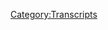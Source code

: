 {{Transcript
    | title         = [[181: August 16, 2016]]
    | caption       = [https://knowledgefight.libsyn.com/knowledge-fight-august-16-2016 Listen to this episode on Libsyn]
    | episodeNumber = [[181: August 16, 2016|181]]
    | length        = 02:29:29
}}

{{MessageBox
    | header     = Warning: Bot Generated Content
    | text       = This transcript was automatically generated by transcription software and likely contains many mistakes and misattributions. Please check the audio for definitive quotes, attribution, and context.
    | image      = N3yvass4myg91.webp
    | imagewidth = 50px
    | id         = warning
}}

{{TranscriptBlock
    | name      = Unknown Speaker
    | timestamp = 00:00:00.000
    | text      = Andy in Kansas, you're on the air, thanks for holding.
}}

{{TranscriptBlock
    | name      = Unknown Speaker
    | timestamp = 00:00:04.160
    | text      = Hello Alex, I'm a first time caller, I'm a huge fan, I love your work.
}}

{{TranscriptBlock
    | name      = Unknown Speaker
    | timestamp = 00:00:07.360
    | text      = I love you.
}}

{{TranscriptBlock
    | name      = Unknown Speaker
    | timestamp = 00:00:07.860
    | text      = Hey everybody, welcome back to Knowledge Fight, I'm Dan.
}}

{{TranscriptBlock
    | name      = Unknown Speaker
    | timestamp = 00:00:09.699
    | text      = I'm Jordan!
}}

{{TranscriptBlock
    | name      = Unknown Speaker
    | timestamp = 00:00:10.199
    | text      = We're a couple dudes who like to sit around, drink novelty beverages, and talk a little bit about Alex Jones.
}}

{{TranscriptBlock
    | name      = Unknown Speaker
    | timestamp = 00:00:13.900
    | text      = Indeed we are, Dan, Dan, if we had pretty much exhausted this bit beyond reasoning.
}}

{{TranscriptBlock
    | name      = Unknown Speaker
    | timestamp = 00:00:21.399
    | text      = I think we already did this version of the bit last episode.
}}

{{TranscriptBlock
    | name      = Unknown Speaker
    | timestamp = 00:00:23.699
    | text      = Oh did we? Alright.
}}

{{TranscriptBlock
    | name      = Unknown Speaker
    | timestamp = 00:00:24.800
    | text      = Well, you know way too much about Alex Jones.
}}

{{TranscriptBlock
    | name      = Unknown Speaker
    | timestamp = 00:00:27.500
    | text      = True.
}}

{{TranscriptBlock
    | name      = Unknown Speaker
    | timestamp = 00:00:28.000
    | text      = And currently, I also know way too much about Alex Jones, however, we have varying degrees of where our line is.
}}

{{TranscriptBlock
    | name      = Unknown Speaker
    | timestamp = 00:00:34.299
    | text      = You know a little bit less, and I know a little bit more today.
}}

{{TranscriptBlock
    | name      = Unknown Speaker
    | timestamp = 00:00:37.600
    | text      = Yes.
}}

{{TranscriptBlock
    | name      = Unknown Speaker
    | timestamp = 00:00:38.100
    | text      = I have found some very juicy business for us to go over today, but before we get into today's episode...
}}

{{TranscriptBlock
    | name      = Unknown Speaker
    | timestamp = 00:00:44.500
    | text      = That really does water down the show, it's like, I know a little bit more about Alex Jones and he knows a little bit less.
}}

{{TranscriptBlock
    | name      = Unknown Speaker
    | timestamp = 00:00:50.000
    | text      = Yeah.
}}

{{TranscriptBlock
    | name      = Unknown Speaker
    | timestamp = 00:00:50.500
    | text      = And therein is the rub, like, well, that's not really a...
}}

{{TranscriptBlock
    | name      = Unknown Speaker
    | timestamp = 00:00:53.600
    | text      = We've both made up our minds, and uh, eh, who cares.
}}

{{TranscriptBlock
    | name      = Unknown Speaker
    | timestamp = 00:00:57.299
    | text      = Um, so today...
}}

{{TranscriptBlock
    | name      = Unknown Speaker
    | timestamp = 00:00:58.299
    | text      = We do a show about a piece of shit. Alright.
}}

{{TranscriptBlock
    | name      = Unknown Speaker
    | timestamp = 00:01:00.299
    | text      = Something that's not a piece of shit is our new donor.
}}

{{TranscriptBlock
    | name      = Unknown Speaker
    | timestamp = 00:01:02.100
    | text      = God, that's some great transitions.
}}

{{TranscriptBlock
    | name      = Unknown Speaker
    | timestamp = 00:01:03.700
    | text      = That wasn't my favorite, but uh, something that is my favorite is our new donor.
}}

{{TranscriptBlock
    | name      = Unknown Speaker
    | timestamp = 00:01:07.099
    | text      = HAHAHAHAHAHA
}}

{{TranscriptBlock
    | name      = Unknown Speaker
    | timestamp = 00:01:13.000
    | text      = Two layers.
}}

{{TranscriptBlock
    | name      = Unknown Speaker
    | timestamp = 00:01:14.000
    | text      = Great, great.
}}

{{TranscriptBlock
    | name      = Unknown Speaker
    | timestamp = 00:01:15.099
    | text      = I'd like to give a shout out and a thank you so much to Christopher, you are now a policy wonk.
}}

{{TranscriptBlock
    | name      = Unknown Speaker
    | timestamp = 00:01:19.799
    | text      = I'm a policy wonk.
}}

{{TranscriptBlock
    | name      = Unknown Speaker
    | timestamp = 00:01:20.900
    | text      = Thank you so much.
}}

{{TranscriptBlock
    | name      = Unknown Speaker
    | timestamp = 00:01:21.500
    | text      = Thank you so much Christopher!
}}

{{TranscriptBlock
    | name      = Unknown Speaker
    | timestamp = 00:01:23.299
    | text      = Christopher Robin, in theaters in August.
}}

{{TranscriptBlock
    | name      = Unknown Speaker
    | timestamp = 00:01:25.700
    | text      = I believe he's our new sponsor very excited about that that movie is our new sponsor
}}

{{TranscriptBlock
    | name      = Unknown Speaker
    | timestamp = 00:01:30.040
    | text      = And as I told you the other night when we were hanging out
}}

{{TranscriptBlock
    | name      = Unknown Speaker
    | timestamp = 00:01:32.219
    | text      = I played Winnie the Pooh in a fire prevention skit when I was in seventh grade
}}

{{TranscriptBlock
    | name      = Unknown Speaker
    | timestamp = 00:01:36.060
    | text      = It's true. So me and Christopher Robin go way back. Yeah, although I
}}

{{TranscriptBlock
    | name      = Unknown Speaker
    | timestamp = 00:01:41.159
    | text      = Wasn't allowed to play Christopher Robin or the more appropriate character Eeyore because I was a bummed out kid
}}

{{TranscriptBlock
    | name      = Unknown Speaker
    | timestamp = 00:01:45.739
    | text      = Yeah, I'd play Winnie the Pooh. I said Oh bother with the best of them. Anyway
}}

{{TranscriptBlock
    | name      = Unknown Speaker
    | timestamp = 00:01:49.980
    | text      = Let's get into the pantheon of Oh bothers me Winnie the Pooh Winnie the Pooh, that's it
}}

{{TranscriptBlock
    | name      = Unknown Speaker
    | timestamp = 00:01:56.340
    | text      = So today Jordan we have a very interesting episode to go over and I'd like to start things off with an out of context drop
}}

{{TranscriptBlock
    | name      = Unknown Speaker
    | timestamp = 00:02:01.739
    | text      = from Alex Jones
}}

{{TranscriptBlock
    | name      = Unknown Speaker
    | timestamp = 00:02:03.099
    | text      = In the video I finger
}}

{{TranscriptBlock
    | name      = Unknown Speaker
    | timestamp = 00:02:08.699
    | text      = He fingered Soros
}}

{{TranscriptBlock
    | name      = Unknown Speaker
    | timestamp = 00:02:11.819
    | text      = So that's fun that is fun in the video I finger Soros that's and that's edited that's
}}

{{TranscriptBlock
    | name      = Unknown Speaker
    | timestamp = 00:02:18.699
    | text      = Added it Dan. I'm telling you. That's not the context
}}

{{TranscriptBlock
    | name      = Unknown Speaker
    | timestamp = 00:02:23.580
    | text      = man, you're you're the project Veritas of
}}

{{TranscriptBlock
    | name      = Unknown Speaker
    | timestamp = 00:02:27.219
    | text      = Alex Jones finger fucking people only for the first few minutes of the show and then we get real serious business
}}

{{TranscriptBlock
    | name      = Unknown Speaker
    | timestamp = 00:02:32.259
    | text      = So today Jordan what I wanted to do over the weekend and right towards the end of last week
}}

{{TranscriptBlock
    | name      = Unknown Speaker
    | timestamp = 00:02:37.460
    | text      = We saw our old buddy our good friend
}}

{{TranscriptBlock
    | name      = Unknown Speaker
    | timestamp = 00:02:40.139
    | text      = Live in his best life Roger Stone get named without being named in an indictment of 12 Russians who hacked
}}

{{TranscriptBlock
    | name      = Unknown Speaker
    | timestamp = 00:02:46.740
    | text      = the DNC bring George Soros
}}

{{TranscriptBlock
    | name      = Unknown Speaker
    | timestamp = 00:02:50.379
    | text      = behind the entities the DNC leaks and goose for 2.0
}}

{{TranscriptBlock
    | name      = Unknown Speaker
    | timestamp = 00:02:55.539
    | text      = And Roger Stone was forced to go and embarrass himself on national television. It's pretty great having Chris Cuomo be like, what are you talking about?
}}

{{TranscriptBlock
    | name      = Unknown Speaker
    | timestamp = 00:03:03.699
    | text      = Earlier today you said that wasn't you and it's clearly you my favorite part you released the
}}

{{TranscriptBlock
    | name      = Unknown Speaker
    | timestamp = 00:03:10.300
    | text      = Private messages that are completely a one-to-one match with what's in this indictment
}}

{{TranscriptBlock
    | name      = Unknown Speaker
    | timestamp = 00:03:13.979
    | text      = Well, yes now that it now that it's later in the day. I am saying that it's probably me
}}

{{TranscriptBlock
    | name      = Unknown Speaker
    | timestamp = 00:03:19.500
    | text      = You were saying that Roger was thrown
}}

{{TranscriptBlock
    | name      = Unknown Speaker
    | timestamp = 00:03:21.620
    | text      = I think it was a little bit but I've realized that one of the things that threw him the most is that Chris Cuomo used
}}

{{TranscriptBlock
    | name      = Unknown Speaker
    | timestamp = 00:03:26.659
    | text      = One of him and Alex's big catchphrases before Roger could to take the power out of it
}}

{{TranscriptBlock
    | name      = Unknown Speaker
    | timestamp = 00:03:32.340
    | text      = Okay, when Chris Cuomo said I know I know they can indict a ham sandwich, but oh, there you go
}}

{{TranscriptBlock
    | name      = Unknown Speaker
    | timestamp = 00:03:38.659
    | text      = That's one of their big catchphrases now Roger can't use it
}}

{{TranscriptBlock
    | name      = Unknown Speaker
    | timestamp = 00:03:41.800
    | text      = He took that off the table, right? And I think Roger was like you motherfucker you son of a bitch
}}

{{TranscriptBlock
    | name      = Unknown Speaker
    | timestamp = 00:03:46.180
    | text      = That's all we have to do. We just have to cuck out their saying you just have to use it before they do in an
}}

{{TranscriptBlock
    | name      = Unknown Speaker
    | timestamp = 00:03:50.639
    | text      = Interview and apparently every time every every interview we do the first thing we should say is like and I know you're gonna try and
}}

{{TranscriptBlock
    | name      = Unknown Speaker
    | timestamp = 00:03:57.180
    | text      = Cuck me out on this one and then they're gonna be like, I don't know what to do
}}

{{TranscriptBlock
    | name      = Unknown Speaker
    | timestamp = 00:04:00.460
    | text      = Fuck and then before you know it, he's like, well, actually they can also indict a cheese sandwich
}}

{{TranscriptBlock
    | name      = Unknown Speaker
    | timestamp = 00:04:06.219
    | text      = Damn it, Roger. You're too good
}}

{{TranscriptBlock
    | name      = Unknown Speaker
    | timestamp = 00:04:08.219
    | text      = You're the slipperiest and as I explained to you what I got to witness in that interview was the evidence that Roger Stone isn't
}}

{{TranscriptBlock
    | name      = Unknown Speaker
    | timestamp = 00:04:14.939
    | text      = really as good as we think he is like we have a an
}}

{{TranscriptBlock
    | name      = Unknown Speaker
    | timestamp = 00:04:18.660
    | text      = Elevated version of his trickiness because he's always against Alex Jones, right?
}}

{{TranscriptBlock
    | name      = Unknown Speaker
    | timestamp = 00:04:23.339
    | text      = he's up in that world or back when he could just yell at people on CNN and stuff like that back when he could call
}}

{{TranscriptBlock
    | name      = Unknown Speaker
    | timestamp = 00:04:28.899
    | text      = people like
}}

{{TranscriptBlock
    | name      = Unknown Speaker
    | timestamp = 00:04:30.220
    | text      = You know pretty racially charged things like yeah, I think he called Don Lemon a mediocre Negro or something
}}

{{TranscriptBlock
    | name      = Unknown Speaker
    | timestamp = 00:04:36.819
    | text      = No, that was someone else. Yeah, yeah
}}

{{TranscriptBlock
    | name      = Unknown Speaker
    | timestamp = 00:04:39.939
    | text      = It was at least oh no, no, we all know he said some racist shit. Nobody can remember the
}}

{{TranscriptBlock
    | name      = Unknown Speaker
    | timestamp = 00:04:46.259
    | text      = action hires
}}

{{TranscriptBlock
    | name      = Unknown Speaker
    | timestamp = 00:04:48.819
    | text      = Then he could be slippery in a way that he's baiting you and make it trying to make you angry
}}

{{TranscriptBlock
    | name      = Unknown Speaker
    | timestamp = 00:04:53.180
    | text      = Right, but now he can't really play that game
}}

{{TranscriptBlock
    | name      = Unknown Speaker
    | timestamp = 00:04:55.819
    | text      = It doesn't because he'll get kicked off and he won't be invited back on it. It doesn't really work as well
}}

{{TranscriptBlock
    | name      = Unknown Speaker
    | timestamp = 00:04:59.939
    | text      = so it's like it's like a it's like Duke playing a
}}

{{TranscriptBlock
    | name      = Unknown Speaker
    | timestamp = 00:05:04.500
    | text      = a
}}

{{TranscriptBlock
    | name      = Unknown Speaker
    | timestamp = 00:05:05.980
    | text      = Kentucky like a whatever whatever it is like a
}}

{{TranscriptBlock
    | name      = Unknown Speaker
    | timestamp = 00:05:09.339
    | text      = Winnemax state or something like that where it's like, all right on
}}

{{TranscriptBlock
    | name      = Unknown Speaker
    | timestamp = 00:05:13.420
    | text      = Infowars Roger Stone is
}}

{{TranscriptBlock
    | name      = Unknown Speaker
    | timestamp = 00:05:16.420
    | text      = Dunking on people right? No competition whatsoever. Well, it's it's like yeah
}}

{{TranscriptBlock
    | name      = Unknown Speaker
    | timestamp = 00:05:21.139
    | text      = It's like a rockin jock b-ball exactly and then he goes on CNN and he's like, oh shit. This is this is level
}}

{{TranscriptBlock
    | name      = Unknown Speaker
    | timestamp = 00:05:28.300
    | text      = I'm I'm out of practice on this. I've been on Infowars too long. I've been playing with children exactly
}}

{{TranscriptBlock
    | name      = Unknown Speaker
    | timestamp = 00:05:33.860
    | text      = Oh hosting a show with Owen Schroyer
}}

{{TranscriptBlock
    | name      = Unknown Speaker
    | timestamp = 00:05:36.740
    | text      = Can't handle a real question. Yeah, this is I could I could lie in the morning in the evening and
}}

{{TranscriptBlock
    | name      = Unknown Speaker
    | timestamp = 00:05:43.100
    | text      = Nobody would question me on Infowars
}}

{{TranscriptBlock
    | name      = Unknown Speaker
    | timestamp = 00:05:44.860
    | text      = I could lie from one sentence to the next and contradict myself and everybody be like, yeah
}}

{{TranscriptBlock
    | name      = Unknown Speaker
    | timestamp = 00:05:49.759
    | text      = No, no, that's the smarter thing to do is contradict yourself. I love it
}}

{{TranscriptBlock
    | name      = Unknown Speaker
    | timestamp = 00:05:52.800
    | text      = And I I like I like realizing that maybe his muscles have atrophied more than we realize
}}

{{TranscriptBlock
    | name      = Unknown Speaker
    | timestamp = 00:05:57.980
    | text      = Yeah, but so I saw all that stuff and I thought well
}}

{{TranscriptBlock
    | name      = Unknown Speaker
    | timestamp = 00:06:02.139
    | text      = this is interesting because
}}

{{TranscriptBlock
    | name      = Unknown Speaker
    | timestamp = 00:06:04.540
    | text      = When we started the show is the beginning of 2017 and so we had some current stuff in 2017
}}

{{TranscriptBlock
    | name      = Unknown Speaker
    | timestamp = 00:06:09.779
    | text      = And then we largely focused on going back to 2015 to the beginning of Trump's candidacy
}}

{{TranscriptBlock
    | name      = Unknown Speaker
    | timestamp = 00:06:15.300
    | text      = To track Alex's path and one of the things that we didn't do all that much of a look at is looking at
}}

{{TranscriptBlock
    | name      = Unknown Speaker
    | timestamp = 00:06:21.100
    | text      = 2016 and that's because it became
}}

{{TranscriptBlock
    | name      = Unknown Speaker
    | timestamp = 00:06:24.379
    | text      = Fairly pointless once we realized the transition for Alex getting on Trump's wavelength
}}

{{TranscriptBlock
    | name      = Unknown Speaker
    | timestamp = 00:06:29.540
    | text      = Yeah, and that so it just seemed like it wasn't all that important
}}

{{TranscriptBlock
    | name      = Unknown Speaker
    | timestamp = 00:06:32.540
    | text      = But I realized that if you look at that indictment there are dates in there and I thought oh, man
}}

{{TranscriptBlock
    | name      = Unknown Speaker
    | timestamp = 00:06:38.660
    | text      = I thought maybe it would be interesting to go to
}}

{{TranscriptBlock
    | name      = Unknown Speaker
    | timestamp = 00:06:41.379
    | text      = The exact day day the day after Roger definitely is in contact with Russian hackers
}}

{{TranscriptBlock
    | name      = Unknown Speaker
    | timestamp = 00:06:47.879
    | text      = Okay, and see what happened on Infowars see if there's anything interesting. That's a smart move now. I'll tell you this
}}

{{TranscriptBlock
    | name      = Unknown Speaker
    | timestamp = 00:06:53.740
    | text      = Something that is very interesting to me is that there is a YouTube channel that I largely get most of my episodes from
}}

{{TranscriptBlock
    | name      = Unknown Speaker
    | timestamp = 00:07:00.860
    | text      = It's a guy named Ron Gibson who has a channel on YouTube that'd be hilarious if it was Ron Guccifer. That'd be funny
}}

{{TranscriptBlock
    | name      = Unknown Speaker
    | timestamp = 00:07:08.139
    | text      = So this channel is clearly in league with Alex Jones in terms of like it has permission to yeah
}}

{{TranscriptBlock
    | name      = Unknown Speaker
    | timestamp = 00:07:14.120
    | text      = Yeah, we post these things he posts by the hour update
}}

{{TranscriptBlock
    | name      = Unknown Speaker
    | timestamp = 00:07:17.379
    | text      = So it's like there's a chunk of Alex's first hour second hour third hour as separate videos
}}

{{TranscriptBlock
    | name      = Unknown Speaker
    | timestamp = 00:07:21.980
    | text      = Yeah, and then a commercial free entire show afterwards. Yeah, so like he's
}}

{{TranscriptBlock
    | name      = Unknown Speaker
    | timestamp = 00:07:27.980
    | text      = Every day. I don't think it's one guy. I don't I
}}

{{TranscriptBlock
    | name      = Unknown Speaker
    | timestamp = 00:07:31.699
    | text      = as you're saying this I don't understand how I never thought to ask like if he is just
}}

{{TranscriptBlock
    | name      = Unknown Speaker
    | timestamp = 00:07:37.939
    | text      = Reposting Alex Jones videos. Why aren't they sending DMCA complaints?
}}

{{TranscriptBlock
    | name      = Unknown Speaker
    | timestamp = 00:07:42.620
    | text      = He's at the obvious point though. The obvious point is he works
}}

{{TranscriptBlock
    | name      = Unknown Speaker
    | timestamp = 00:07:46.339
    | text      = Yeah, or it's an Infowars operation to begin with because also reposts
}}

{{TranscriptBlock
    | name      = Unknown Speaker
    | timestamp = 00:07:50.420
    | text      = all of the special reports Alex does it reposts and
}}

{{TranscriptBlock
    | name      = Unknown Speaker
    | timestamp = 00:07:55.180
    | text      = Posts as one of the only places you can find them like the war room
}}

{{TranscriptBlock
    | name      = Unknown Speaker
    | timestamp = 00:07:58.620
    | text      = Yeah, and David Knight show and now we haven't even talked about this but Mike Adams has a Sunday show now what yeah
}}

{{TranscriptBlock
    | name      = Unknown Speaker
    | timestamp = 00:08:04.420
    | text      = Who cares it's not important fair enough. So I was like, okay
}}

{{TranscriptBlock
    | name      = Unknown Speaker
    | timestamp = 00:08:07.139
    | text      = That's where I get most of my episodes from you go into YouTube search for August 16 2016
}}

{{TranscriptBlock
    | name      = Unknown Speaker
    | timestamp = 00:08:12.939
    | text      = 19 nothing. It's one of the only episodes that Ron Gibson does not have on his
}}

{{TranscriptBlock
    | name      = Unknown Speaker
    | timestamp = 00:08:20.500
    | text      = Page you can find August 15th. You can find August 17th
}}

{{TranscriptBlock
    | name      = Unknown Speaker
    | timestamp = 00:08:24.980
    | text      = It's interesting that this episode is not that one specific episode now
}}

{{TranscriptBlock
    | name      = Unknown Speaker
    | timestamp = 00:08:29.660
    | text      = I'll admit that there is a benign explanation that isn't entirely possible so many but I know maybe he was sick
}}

{{TranscriptBlock
    | name      = Unknown Speaker
    | timestamp = 00:08:35.460
    | text      = Maybe you know, I don't know we've had an episode go missing that happens from time to time happens possibly
}}

{{TranscriptBlock
    | name      = Unknown Speaker
    | timestamp = 00:08:41.240
    | text      = You know, there is a benign explanation that I would accept although it looks very sketchy
}}

{{TranscriptBlock
    | name      = Unknown Speaker
    | timestamp = 00:08:47.460
    | text      = Now let's is that because August 15th Roger Stone was in contact with Guccifer 2.0
}}

{{TranscriptBlock
    | name      = Unknown Speaker
    | timestamp = 00:08:53.539
    | text      = Mm-hmm. All right, but he was probably not in contact by the time Alex was on air
}}

{{TranscriptBlock
    | name      = Unknown Speaker
    | timestamp = 00:08:58.100
    | text      = On the 15th, but on the 16th all of that shit is wide open and today we're going over August 16th 2016
}}

{{TranscriptBlock
    | name      = Unknown Speaker
    | timestamp = 00:09:05.940
    | text      = Don't don't don't because I found another version of it not on that channel. That's clearly affiliated with Alex Jones
}}

{{TranscriptBlock
    | name      = Unknown Speaker
    | timestamp = 00:09:11.539
    | text      = Yeah, one else had posted. Yeah
}}

{{TranscriptBlock
    | name      = Unknown Speaker
    | timestamp = 00:09:13.059
    | text      = It's an air we will watch that and see if we can find any context clues as to suspicions going around your
}}

{{TranscriptBlock
    | name      = Unknown Speaker
    | timestamp = 00:09:20.100
    | text      = Your like knowing grin is delightful and can actually be heard through your voice
}}

{{TranscriptBlock
    | name      = Unknown Speaker
    | timestamp = 00:09:25.820
    | text      = Yeah, probably everyone is like Dan has got something. Hey guys. Hey guys spoiler alert. There's some big coming up
}}

{{TranscriptBlock
    | name      = Unknown Speaker
    | timestamp = 00:09:32.259
    | text      = But first let's deal with some small stuff. Okay, this is how Alex kicks things off as we know it's something he's
}}

{{TranscriptBlock
    | name      = Unknown Speaker
    | timestamp = 00:09:40.259
    | text      = Sort of how he makes his bread and butter. It's mostly white fears
}}

{{TranscriptBlock
    | name      = Unknown Speaker
    | timestamp = 00:09:44.539
    | text      = So he's scared that the UN is gonna do some bad stuff to whites
}}

{{TranscriptBlock
    | name      = Unknown Speaker
    | timestamp = 00:09:47.740
    | text      = Oh the video that we shot on Saturday is titled shocker
}}

{{TranscriptBlock
    | name      = Unknown Speaker
    | timestamp = 00:09:53.139
    | text      = Ulan admits migrant crisis plan to overthrow the West and in their own words
}}

{{TranscriptBlock
    | name      = Unknown Speaker
    | timestamp = 00:09:58.379
    | text      = This isn't accurate. They say basically get rid of white people now
}}

{{TranscriptBlock
    | name      = Unknown Speaker
    | timestamp = 00:10:03.820
    | text      = They're selling this to the 90 plus percent of the planet that isn't white and most of which happen to be third world
}}

{{TranscriptBlock
    | name      = Unknown Speaker
    | timestamp = 00:10:10.340
    | text      = That this is a reverse colonialism conquering the West
}}

{{TranscriptBlock
    | name      = Unknown Speaker
    | timestamp = 00:10:15.940
    | text      = The third world populations are being used as cannon fodder
}}

{{TranscriptBlock
    | name      = Unknown Speaker
    | timestamp = 00:10:19.860
    | text      = Remember the global government tree that was leaked in
}}

{{TranscriptBlock
    | name      = Unknown Speaker
    | timestamp = 00:10:22.340
    | text      = Two thousand and eight the Copenhagen text and what did it say?
}}

{{TranscriptBlock
    | name      = Unknown Speaker
    | timestamp = 00:10:28.220
    | text      = Now we're going to write at double
}}

{{TranscriptBlock
    | name      = Unknown Speaker
    | timestamp = 00:10:35.220
    | text      = It was right below doubling one point below doubling the taxes on the third world that the West would pay so
}}

{{TranscriptBlock
    | name      = Unknown Speaker
    | timestamp = 00:10:42.899
    | text      = That's I mean, I don't understand what that means
}}

{{TranscriptBlock
    | name      = Unknown Speaker
    | timestamp = 00:10:46.340
    | text      = It doesn't mean anything because he doesn't remember the details of this because it's years later
}}

{{TranscriptBlock
    | name      = Unknown Speaker
    | timestamp = 00:10:50.460
    | text      = Who is paying taxes on the third world? That's not that's not at all. What?
}}

{{TranscriptBlock
    | name      = Unknown Speaker
    | timestamp = 00:10:55.659
    | text      = He's just he's using numbers where they don't belong. Okay
}}

{{TranscriptBlock
    | name      = Unknown Speaker
    | timestamp = 00:10:59.259
    | text      = So this is about this thing called the Danish text not the Copenhagen text, but in fairness to Alex
}}

{{TranscriptBlock
    | name      = Unknown Speaker
    | timestamp = 00:11:04.379
    | text      = It was released during the Copenhagen climate summit in 2009. Not 2008 the big issue that people had with the text petty
}}

{{TranscriptBlock
    | name      = Unknown Speaker
    | timestamp = 00:11:11.740
    | text      = fair
}}

{{TranscriptBlock
    | name      = Unknown Speaker
    | timestamp = 00:11:13.059
    | text      = The text this it wasn't just like a text message like you up. Okay. All right. All right. All right. All right, Dan
}}

{{TranscriptBlock
    | name      = Unknown Speaker
    | timestamp = 00:11:19.500
    | text      = Um, it was it did seem to illustrate
}}

{{TranscriptBlock
    | name      = Unknown Speaker
    | timestamp = 00:11:23.259
    | text      = Basically a public or sorry private arrangement that was being worked out in many ways to subvert the Kyoto Protocols
}}

{{TranscriptBlock
    | name      = Unknown Speaker
    | timestamp = 00:11:29.259
    | text      = There was between the United States the United Kingdom and Denmark at least rare probably other actors involved
}}

{{TranscriptBlock
    | name      = Unknown Speaker
    | timestamp = 00:11:36.860
    | text      = But the issue that people had with it was one it made a distinction between power levels of countries
}}

{{TranscriptBlock
    | name      = Unknown Speaker
    | timestamp = 00:11:43.019
    | text      = Which was stigmatizing to countries that were deemed vulnerable countries because some of them were over nine thousand
}}

{{TranscriptBlock
    | name      = Unknown Speaker
    | timestamp = 00:11:48.960
    | text      = Or is that what all right?
}}

{{TranscriptBlock
    | name      = Unknown Speaker
    | timestamp = 00:11:51.120
    | text      = People are gonna get that and the fact that you don't is gonna make them laugh
}}

{{TranscriptBlock
    | name      = Unknown Speaker
    | timestamp = 00:11:54.320
    | text      = I was really trying to focus on the the the fact you said you said power levels
}}

{{TranscriptBlock
    | name      = Unknown Speaker
    | timestamp = 00:11:59.399
    | text      = So it's gonna happen power level nine thousand. It's over now. It's a it's a so our man five thousand
}}

{{TranscriptBlock
    | name      = Unknown Speaker
    | timestamp = 00:12:05.460
    | text      = No, so there's this anime. Oh, this is why I don't get it. Okay, never mind
}}

{{TranscriptBlock
    | name      = Unknown Speaker
    | timestamp = 00:12:10.840
    | text      = Dragon Ball Z now Goku he is he's a saying he's not from this go talk to hotel Jesus
}}

{{TranscriptBlock
    | name      = Unknown Speaker
    | timestamp = 00:12:17.120
    | text      = I don't want all kinds of stuff going on. All right
}}

{{TranscriptBlock
    | name      = Unknown Speaker
    | timestamp = 00:12:20.120
    | text      = To be fair listeners do love your Dragon Ball Z talk. So maybe you should keep going
}}

{{TranscriptBlock
    | name      = Unknown Speaker
    | timestamp = 00:12:26.240
    | text      = And then Vegeta comes he's an original saying that there's only two left from the planet and they work for Frieza
}}

{{TranscriptBlock
    | name      = Unknown Speaker
    | timestamp = 00:12:32.000
    | text      = It's a whole mess. All right, so I'm telling you right now, right?
}}

{{TranscriptBlock
    | name      = Unknown Speaker
    | timestamp = 00:12:35.360
    | text      = So the second problem was that it's a okay attack
}}

{{TranscriptBlock
    | name      = Unknown Speaker
    | timestamp = 00:12:37.679
    | text      = It took a lot of the negotiating power away from the UN proper and allowed other entities to have a greater stake in the implementation
}}

{{TranscriptBlock
    | name      = Unknown Speaker
    | timestamp = 00:12:43.120
    | text      = Concerns of climate change rules and stuff like that and then we get back to the numbers that Alex is talking about
}}

{{TranscriptBlock
    | name      = Unknown Speaker
    | timestamp = 00:12:49.120
    | text      = It's not taxes
}}

{{TranscriptBlock
    | name      = Unknown Speaker
    | timestamp = 00:12:50.240
    | text      = It made an imbalance between rich and poor countries in terms of emission standards that they would have to reach by
}}

{{TranscriptBlock
    | name      = Unknown Speaker
    | timestamp = 00:12:55.840
    | text      = 2050 for rich countries they could admit two point six seven tons per capita as opposed to poor countries with one point four four tons
}}

{{TranscriptBlock
    | name      = Unknown Speaker
    | timestamp = 00:13:03.080
    | text      = So that is about double or so. Yeah, you know, that's probably what he's talking about. Yeah these numbers
}}

{{TranscriptBlock
    | name      = Unknown Speaker
    | timestamp = 00:13:08.159
    | text      = Yeah, the emissions that would be allowed between these countries and this caused a quite a fervor during this climate change
}}

{{TranscriptBlock
    | name      = Unknown Speaker
    | timestamp = 00:13:15.000
    | text      = Conference and led to some some rank of disagreements and rightfully so I think I mean, I don't think it's right that these
}}

{{TranscriptBlock
    | name      = Unknown Speaker
    | timestamp = 00:13:21.039
    | text      = So if I understand it, let me try and rephrase this in a way that makes sense if I understand correctly
}}

{{TranscriptBlock
    | name      = Unknown Speaker
    | timestamp = 00:13:28.600
    | text      = The rich countries are allowed far more leeway with their
}}

{{TranscriptBlock
    | name      = Unknown Speaker
    | timestamp = 00:13:33.799
    | text      = emissions than the poor countries and despite the fact that the poor countries
}}

{{TranscriptBlock
    | name      = Unknown Speaker
    | timestamp = 00:13:38.759
    | text      = Probably rely further upon those emissions to not be poor
}}

{{TranscriptBlock
    | name      = Unknown Speaker
    | timestamp = 00:13:43.919
    | text      = Right in order to in order to break out of poverty, right?
}}

{{TranscriptBlock
    | name      = Unknown Speaker
    | timestamp = 00:13:47.120
    | text      = And I think the guiding principle of that is something we talk about sometimes. It's just a little bit perhaps idealistic
}}

{{TranscriptBlock
    | name      = Unknown Speaker
    | timestamp = 00:13:52.200
    | text      = It is building up third-world countries in a better way
}}

{{TranscriptBlock
    | name      = Unknown Speaker
    | timestamp = 00:13:55.919
    | text      = Exactly. Yeah, and you'd hope that just by virtue of newer technologies we have they would have a lower emission rate
}}

{{TranscriptBlock
    | name      = Unknown Speaker
    | timestamp = 00:14:02.000
    | text      = Whether or not there was a cap there or but at the same time you could view it as like well rich people get to
}}

{{TranscriptBlock
    | name      = Unknown Speaker
    | timestamp = 00:14:07.480
    | text      = Drive in a car four times a week and poor people get to drive in a car twice you could yeah good and no matter
}}

{{TranscriptBlock
    | name      = Unknown Speaker
    | timestamp = 00:14:12.399
    | text      = What I think shadowy background deals and stuff like that
}}

{{TranscriptBlock
    | name      = Unknown Speaker
    | timestamp = 00:14:15.279
    | text      = I I do think that Alex is correct in referencing this as like something that's you know being done
}}

{{TranscriptBlock
    | name      = Unknown Speaker
    | timestamp = 00:14:22.879
    | text      = Clandestinely, but he's still lying about it. Yeah, it's one of those things. It's like nobody wins. Yeah, it's kind of a push but
}}

{{TranscriptBlock
    | name      = Unknown Speaker
    | timestamp = 00:14:29.519
    | text      = Eh, who cares right?
}}

{{TranscriptBlock
    | name      = Unknown Speaker
    | timestamp = 00:14:31.759
    | text      = So now we get into Alex's rambling about how he doesn't like things that are tax-exempt which fair enough
}}

{{TranscriptBlock
    | name      = Unknown Speaker
    | timestamp = 00:14:37.840
    | text      = But then he says something really I mean, this is a Christian nation though. It's true
}}

{{TranscriptBlock
    | name      = Unknown Speaker
    | timestamp = 00:14:41.480
    | text      = But there's something he says at the end of this clip that just really made me black
}}

{{TranscriptBlock
    | name      = Unknown Speaker
    | timestamp = 00:14:46.320
    | text      = Just like you see a cop card. It says tax-exempt
}}

{{TranscriptBlock
    | name      = Unknown Speaker
    | timestamp = 00:14:49.919
    | text      = The cop themselves is a bad person
}}

{{TranscriptBlock
    | name      = Unknown Speaker
    | timestamp = 00:14:52.100
    | text      = But that idea that the state is tax-exempt and can give state powers to private corporations making themselves exempt
}}

{{TranscriptBlock
    | name      = Unknown Speaker
    | timestamp = 00:14:59.480
    | text      = They then organize higher taxes on everybody else
}}

{{TranscriptBlock
    | name      = Unknown Speaker
    | timestamp = 00:15:02.600
    | text      = Bring in third-world populations to be their enforcers and it's game over by the way
}}

{{TranscriptBlock
    | name      = Unknown Speaker
    | timestamp = 00:15:07.200
    | text      = That's actually in the documents as well. Now. They're going to use the illegals as the new constabulary
}}

{{TranscriptBlock
    | name      = Unknown Speaker
    | timestamp = 00:15:12.620
    | text      = That means the enforcers, but first they have to remove the old
}}

{{TranscriptBlock
    | name      = Unknown Speaker
    | timestamp = 00:15:16.919
    | text      = Constabulary, I'm Alex Jones. This is the program to defeat globalism
}}

{{TranscriptBlock
    | name      = Unknown Speaker
    | timestamp = 00:15:20.919
    | text      = All right
}}

{{TranscriptBlock
    | name      = Unknown Speaker
    | timestamp = 00:15:23.080
    | text      = Is a really bad plan
}}

{{TranscriptBlock
    | name      = Unknown Speaker
    | timestamp = 00:15:25.080
    | text      = Oh, dude, we're gonna get to an even worse plan here in a little bit that he has in his mind
}}

{{TranscriptBlock
    | name      = Unknown Speaker
    | timestamp = 00:15:29.120
    | text      = but yeah, like I don't know I all I hear there is like wha and then the this fear of
}}

{{TranscriptBlock
    | name      = Unknown Speaker
    | timestamp = 00:15:36.120
    | text      = Illegals coming in as some sort of like police force. Yeah constabulary. Yeah. Yeah, you know how the government
}}

{{TranscriptBlock
    | name      = Unknown Speaker
    | timestamp = 00:15:43.440
    | text      = even under Obama
}}

{{TranscriptBlock
    | name      = Unknown Speaker
    | timestamp = 00:15:45.000
    | text      = deported
}}

{{TranscriptBlock
    | name      = Unknown Speaker
    | timestamp = 00:15:46.399
    | text      = What almost like a million people? Yeah, they were really planning like in a short order to instead of deport people
}}

{{TranscriptBlock
    | name      = Unknown Speaker
    | timestamp = 00:15:53.879
    | text      = Give them badges right and then have them fight the regular cops
}}

{{TranscriptBlock
    | name      = Unknown Speaker
    | timestamp = 00:15:58.759
    | text      = And you know, of course, they would no longer call themselves cops. They would call themselves constables
}}

{{TranscriptBlock
    | name      = Unknown Speaker
    | timestamp = 00:16:04.759
    | text      = Anything I know about illegal aliens, it's that they really adhere to British customs. There's no doubt. Yeah
}}

{{TranscriptBlock
    | name      = Unknown Speaker
    | timestamp = 00:16:11.480
    | text      = and I mean
}}

{{TranscriptBlock
    | name      = Unknown Speaker
    | timestamp = 00:16:13.080
    | text      = The other thing that you have to take away from this is like when he says the old constabulary
}}

{{TranscriptBlock
    | name      = Unknown Speaker
    | timestamp = 00:16:18.559
    | text      = Yeah, he's not talking about the cops. He's talking about white people. Yeah, it's all just replacement fears
}}

{{TranscriptBlock
    | name      = Unknown Speaker
    | timestamp = 00:16:22.720
    | text      = Sorry about the the KKK cops, right? Okay cops Keystone
}}

{{TranscriptBlock
    | name      = Unknown Speaker
    | timestamp = 00:16:27.059
    | text      = cops, yeah
}}

{{TranscriptBlock
    | name      = Unknown Speaker
    | timestamp = 00:16:28.639
    | text      = So whatever. I don't care. That's just more like this is the head space
}}

{{TranscriptBlock
    | name      = Unknown Speaker
    | timestamp = 00:16:32.120
    | text      = He's in I still think this is more interesting than present-day quite frankly already
}}

{{TranscriptBlock
    | name      = Unknown Speaker
    | timestamp = 00:16:36.559
    | text      = We're only a couple clips in and I'm already like I I'm more interested
}}

{{TranscriptBlock
    | name      = Unknown Speaker
    | timestamp = 00:16:41.399
    | text      = Well, he said something interesting about that
}}

{{TranscriptBlock
    | name      = Unknown Speaker
    | timestamp = 00:16:44.799
    | text      = Climate change agreement. Well, like that's an interesting thing that I didn't know that you confirmed is true
}}

{{TranscriptBlock
    | name      = Unknown Speaker
    | timestamp = 00:16:50.960
    | text      = So that's fascinating true true. No, it's like a two truths and a lie. Yeah, that's sort of the best-case scenario for Alex
}}

{{TranscriptBlock
    | name      = Unknown Speaker
    | timestamp = 00:16:57.200
    | text      = Yeah, we playing a party game
}}

{{TranscriptBlock
    | name      = Unknown Speaker
    | timestamp = 00:16:58.639
    | text      = We haven't played two truths and a lie on this show in a long time when we talk about the present
}}

{{TranscriptBlock
    | name      = Unknown Speaker
    | timestamp = 00:17:03.600
    | text      = It's just it's just lies. Well, here comes another lie. Okay, ladies and gentlemen
}}

{{TranscriptBlock
    | name      = Unknown Speaker
    | timestamp = 00:17:08.039
    | text      = we have to have a little bit of fun with the decline of
}}

{{TranscriptBlock
    | name      = Unknown Speaker
    | timestamp = 00:17:12.000
    | text      = the fun larcasian
}}

{{TranscriptBlock
    | name      = Unknown Speaker
    | timestamp = 00:17:14.240
    | text      = We have to have some gallows humor, but this is going to be an incredible transmission today
}}

{{TranscriptBlock
    | name      = Unknown Speaker
    | timestamp = 00:17:19.279
    | text      = Particularly we had a major Stanford Research Institute study
}}

{{TranscriptBlock
    | name      = Unknown Speaker
    | timestamp = 00:17:25.200
    | text      = Confirming
}}

{{TranscriptBlock
    | name      = Unknown Speaker
    | timestamp = 00:17:27.079
    | text      = Democratic election fraud on a massive scale to steal the election from
}}

{{TranscriptBlock
    | name      = Unknown Speaker
    | timestamp = 00:17:32.420
    | text      = Bernie Sanders now, I know you already know that I know we chronicled that you're on air and the Republicans tried the same thing with
}}

{{TranscriptBlock
    | name      = Unknown Speaker
    | timestamp = 00:17:42.220
    | text      = Donald Trump
}}

{{TranscriptBlock
    | name      = Unknown Speaker
    | timestamp = 00:17:42.980
    | text      = But because he fought back they failed and that is a lesson to us on every front about fighting back
}}

{{TranscriptBlock
    | name      = Unknown Speaker
    | timestamp = 00:17:49.180
    | text      = But that is the big news today. That's the big news. I
}}

{{TranscriptBlock
    | name      = Unknown Speaker
    | timestamp = 00:17:53.619
    | text      = Actually disagree. There's much bigger news, but this is his big news. So his big news is there's this Stanford study
}}

{{TranscriptBlock
    | name      = Unknown Speaker
    | timestamp = 00:17:59.619
    | text      = Stanford Research Institute study
}}

{{TranscriptBlock
    | name      = Unknown Speaker
    | timestamp = 00:18:06.859
    | text      = What do you what's that noise that's an unfamiliar noise on our
}}

{{TranscriptBlock
    | name      = Unknown Speaker
    | timestamp = 00:18:12.299
    | text      = Stanford Research Institute. I was just saying what he's very specifically. That's what he said. Okay, but that that's not where this came from
}}

{{TranscriptBlock
    | name      = Unknown Speaker
    | timestamp = 00:18:19.039
    | text      = Yeah, spoiler alert. Yeah, this wasn't a Stanford study and it was not even a study. It wasn't you don't even get both right. No, you don't even get one right.
}}

{{TranscriptBlock
    | name      = Unknown Speaker
    | timestamp = 00:18:31.200
    | text      = It was an on peer-reviewed paper claiming to show election interference citing exit polls
}}

{{TranscriptBlock
    | name      = Unknown Speaker
    | timestamp = 00:18:35.759
    | text      = It asserted that Hillary Clinton did better in states where there was no paper trail to
}}

{{TranscriptBlock
    | name      = Unknown Speaker
    | timestamp = 00:18:40.319
    | text      = Votes that you could follow back up on
}}

{{TranscriptBlock
    | name      = Unknown Speaker
    | timestamp = 00:18:42.359
    | text      = But even just a cursory glimpse over their data shows that they did an incomplete job with the data
}}

{{TranscriptBlock
    | name      = Unknown Speaker
    | timestamp = 00:18:46.720
    | text      = They counted states where there were multiple ways of voting like paper votes
}}

{{TranscriptBlock
    | name      = Unknown Speaker
    | timestamp = 00:18:50.960
    | text      = Yeah machines with a paper trail or machines without a paper trail
}}

{{TranscriptBlock
    | name      = Unknown Speaker
    | timestamp = 00:18:55.039
    | text      = Like if you had a state where there were multiple options and one of them was the machines with no paper trail
}}

{{TranscriptBlock
    | name      = Unknown Speaker
    | timestamp = 00:19:01.079
    | text      = They just counted the entire state as one with no paper trail
}}

{{TranscriptBlock
    | name      = Unknown Speaker
    | timestamp = 00:19:04.960
    | text      = Okay, I gotcha. They completely just had incomplete this would never
}}

{{TranscriptBlock
    | name      = Unknown Speaker
    | timestamp = 00:19:09.559
    | text      = If there's a 66% paper trail, but not a hundred percent paper
}}

{{TranscriptBlock
    | name      = Unknown Speaker
    | timestamp = 00:19:13.519
    | text      = They counted like a 30% no paper trail that counts as a no paper trail state
}}

{{TranscriptBlock
    | name      = Unknown Speaker
    | timestamp = 00:19:17.839
    | text      = Yeah, so the issue that you come to is like if this ever were put in front of a review board or any other researcher
}}

{{TranscriptBlock
    | name      = Unknown Speaker
    | timestamp = 00:19:23.440
    | text      = They'd be like this data is corrupt. It's not it doesn't it's not indicative of of
}}

{{TranscriptBlock
    | name      = Unknown Speaker
    | timestamp = 00:19:28.960
    | text      = Reality, this is some Pruitt level David data right here. You guys are so corrupt. Yeah, it's it's nonsense and further
}}

{{TranscriptBlock
    | name      = Unknown Speaker
    | timestamp = 00:19:36.160
    | text      = It was not put out by the Stanford Research Institute's
}}

{{TranscriptBlock
    | name      = Unknown Speaker
    | timestamp = 00:19:38.559
    | text      = It was written by two college students one named Axel Gijssel of Tillsburg University in the sounds like somebody I want to trust and Rudolpho
}}

{{TranscriptBlock
    | name      = Unknown Speaker
    | timestamp = 00:19:46.000
    | text      = Cortez Baragon of
}}

{{TranscriptBlock
    | name      = Unknown Speaker
    | timestamp = 00:19:47.799
    | text      = Stanford University and then it was disseminated on a website called the burn report and published and pushed on social media even the authors
}}

{{TranscriptBlock
    | name      = Unknown Speaker
    | timestamp = 00:19:55.240
    | text      = Admit in the paper. They had no time to peer-review any of their findings. Yeah, so what this is is
}}

{{TranscriptBlock
    | name      = Unknown Speaker
    | timestamp = 00:20:01.160
    | text      = Something it's classic info wars data
}}

{{TranscriptBlock
    | name      = Unknown Speaker
    | timestamp = 00:20:03.599
    | text      = Yeah, and you know what if you want to have a conversation about Bernie getting screwed go for it
}}

{{TranscriptBlock
    | name      = Unknown Speaker
    | timestamp = 00:20:08.519
    | text      = But why let's let it go, right?
}}

{{TranscriptBlock
    | name      = Unknown Speaker
    | timestamp = 00:20:10.319
    | text      = but I mean if there there's a conversation to be had possibly about the unfairness of the
}}

{{TranscriptBlock
    | name      = Unknown Speaker
    | timestamp = 00:20:17.079
    | text      = Democratic National Convention
}}

{{TranscriptBlock
    | name      = Unknown Speaker
    | timestamp = 00:20:19.079
    | text      = committees. Oh, do you mean like Clinton endorsing Cuomo for governor over?
}}

{{TranscriptBlock
    | name      = Unknown Speaker
    | timestamp = 00:20:25.799
    | text      = There are there are there are plenty there are a hundred issues
}}

{{TranscriptBlock
    | name      = Unknown Speaker
    | timestamp = 00:20:27.880
    | text      = There are a lot of examples, but this isn't one of them
}}

{{TranscriptBlock
    | name      = Unknown Speaker
    | timestamp = 00:20:30.000
    | text      = No
}}

{{TranscriptBlock
    | name      = Unknown Speaker
    | timestamp = 00:20:30.279
    | text      = Like that and that is what always strikes me and brings home like how little Alex really cares about the things he's talking about
}}

{{TranscriptBlock
    | name      = Unknown Speaker
    | timestamp = 00:20:37.000
    | text      = Right, you could bring in something real
}}

{{TranscriptBlock
    | name      = Unknown Speaker
    | timestamp = 00:20:38.920
    | text      = But instead you go for the much flashier the fast-food version that isn't actually beef or whatever. There's a reason
}}

{{TranscriptBlock
    | name      = Unknown Speaker
    | timestamp = 00:20:47.200
    | text      = McDonald's is over 99 billion served. Well, absolutely
}}

{{TranscriptBlock
    | name      = Unknown Speaker
    | timestamp = 00:20:49.880
    | text      = I know why Alex has millions of listeners and we have anyways, so have you ever trusted anybody named Rudolpho?
}}

{{TranscriptBlock
    | name      = Unknown Speaker
    | timestamp = 00:20:58.079
    | text      = I don't think I could do it. I'm not sure I've ever met anyone named
}}

{{TranscriptBlock
    | name      = Unknown Speaker
    | timestamp = 00:21:00.640
    | text      = An untrustworthy name to me. I know that there's one it's too white. It's too white. The name Rudolpho is too white
}}

{{TranscriptBlock
    | name      = Unknown Speaker
    | timestamp = 00:21:08.599
    | text      = it makes me think of like a
}}

{{TranscriptBlock
    | name      = Unknown Speaker
    | timestamp = 00:21:11.240
    | text      = Reindeer from the North Pole going on vacation to like Germany Cancun. I like trying to fit in
}}

{{TranscriptBlock
    | name      = Unknown Speaker
    | timestamp = 00:21:17.799
    | text      = He's got a mustache a fake mustache
}}

{{TranscriptBlock
    | name      = Unknown Speaker
    | timestamp = 00:21:20.319
    | text      = So he's so he's adding some Latin flair to it is what you're thinking. He's trying to lay low
}}

{{TranscriptBlock
    | name      = Unknown Speaker
    | timestamp = 00:21:25.680
    | text      = summer months
}}

{{TranscriptBlock
    | name      = Unknown Speaker
    | timestamp = 00:21:27.279
    | text      = Down there having some surveys. Oh, no, I am Rudolpho
}}

{{TranscriptBlock
    | name      = Unknown Speaker
    | timestamp = 00:21:32.599
    | text      = My nose glows green the rojo-nosed reindeer
}}

{{TranscriptBlock
    | name      = Unknown Speaker
    | timestamp = 00:21:37.599
    | text      = How you see red
}}

{{TranscriptBlock
    | name      = Unknown Speaker
    | timestamp = 00:21:39.240
    | text      = Prop I just know French. Yeah Rouge
}}

{{TranscriptBlock
    | name      = Unknown Speaker
    | timestamp = 00:21:42.220
    | text      = Anyway, we're getting some more Rudolph a we get some more dumb bullshit here Alex talking about these leaks
}}

{{TranscriptBlock
    | name      = Unknown Speaker
    | timestamp = 00:21:49.400
    | text      = of Soros's doc
}}

{{TranscriptBlock
    | name      = Unknown Speaker
    | timestamp = 00:21:51.400
    | text      = The emails and memos and stuff like that sure we get into a lot of that he's very into that on this episode because it
}}

{{TranscriptBlock
    | name      = Unknown Speaker
    | timestamp = 00:21:57.359
    | text      = only happened a couple days earlier a lot of the days
}}

{{TranscriptBlock
    | name      = Unknown Speaker
    | timestamp = 00:22:00.480
    | text      = Especially the Soros emails and memos were published mere days before this
}}

{{TranscriptBlock
    | name      = Unknown Speaker
    | timestamp = 00:22:05.160
    | text      = You know before you continue and again apologies for interrupting and screwing up the throat of the clip
}}

{{TranscriptBlock
    | name      = Unknown Speaker
    | timestamp = 00:22:11.680
    | text      = But there is something I I think is interesting about his his non point that he makes
}}

{{TranscriptBlock
    | name      = Unknown Speaker
    | timestamp = 00:22:18.759
    | text      = We're in because there's wherein he says that the DNC was trying to steal the election from Bernie
}}

{{TranscriptBlock
    | name      = Unknown Speaker
    | timestamp = 00:22:24.559
    | text      = Right, right and the and then he says that the RNC was trying to steal it from Trump
}}

{{TranscriptBlock
    | name      = Unknown Speaker
    | timestamp = 00:22:30.240
    | text      = Yeah
}}

{{TranscriptBlock
    | name      = Unknown Speaker
    | timestamp = 00:22:30.599
    | text      = but one of them won and one of them lost which is really interesting to me in a reflection of how
}}

{{TranscriptBlock
    | name      = Unknown Speaker
    | timestamp = 00:22:37.960
    | text      = Politics actually works like the Republican
}}

{{TranscriptBlock
    | name      = Unknown Speaker
    | timestamp = 00:22:41.519
    | text      = moderate whatever it is have
}}

{{TranscriptBlock
    | name      = Unknown Speaker
    | timestamp = 00:22:43.680
    | text      = Have zero control anymore. Like it's all lunatics on the right-wing side. Right? Right. Whereas the Democrats have
}}

{{TranscriptBlock
    | name      = Unknown Speaker
    | timestamp = 00:22:51.640
    | text      = Republicans in control like Republicans from the 90s in control of
}}

{{TranscriptBlock
    | name      = Unknown Speaker
    | timestamp = 00:22:56.359
    | text      = Actual progressives, right? So, of course, they have a larger block of like let's hey guys
}}

{{TranscriptBlock
    | name      = Unknown Speaker
    | timestamp = 00:23:01.720
    | text      = We can't be having these crazy ideas out there of like people's lives getting better stay
}}

{{TranscriptBlock
    | name      = Unknown Speaker
    | timestamp = 00:23:07.380
    | text      = Need status quo all the time. Mm-hmm. So it's it's fascinating to me that the
}}

{{TranscriptBlock
    | name      = Unknown Speaker
    | timestamp = 00:23:13.819
    | text      = Democratic Party is set up in such a way as
}}

{{TranscriptBlock
    | name      = Unknown Speaker
    | timestamp = 00:23:15.940
    | text      = They will always defeat the crazies and the Republican Party is set up in such a ways as they will never defeat the crazies
}}

{{TranscriptBlock
    | name      = Unknown Speaker
    | timestamp = 00:23:22.339
    | text      = Yep, that's an interesting thing that he pointed out by accident that he doesn't even really understand
}}

{{TranscriptBlock
    | name      = Unknown Speaker
    | timestamp = 00:23:27.819
    | text      = Yep
}}

{{TranscriptBlock
    | name      = Unknown Speaker
    | timestamp = 00:23:28.980
    | text      = Sorry, I found that to be an interesting thing
}}

{{TranscriptBlock
    | name      = Unknown Speaker
    | timestamp = 00:23:31.460
    | text      = It's very interesting. I'm processing it. I apologize. No, I'm processing it. It's more it's more indicative of like him explaining why he has a career
}}

{{TranscriptBlock
    | name      = Unknown Speaker
    | timestamp = 00:23:38.619
    | text      = Yeah
}}

{{TranscriptBlock
    | name      = Unknown Speaker
    | timestamp = 00:23:39.900
    | text      = It is kind of indicative of that and although I mean cuz anybody else wouldn't put up with this kind of nonsense, right?
}}

{{TranscriptBlock
    | name      = Unknown Speaker
    | timestamp = 00:23:45.779
    | text      = And now they're developing a national police force
}}

{{TranscriptBlock
    | name      = Unknown Speaker
    | timestamp = 00:23:48.900
    | text      = For each of those countries from Sweden to Germany to France and they admit that they are linking up with Muslim leaders
}}

{{TranscriptBlock
    | name      = Unknown Speaker
    | timestamp = 00:23:55.960
    | text      = Online to arrest anyone criticizing Islam in any way. The London mayor is also announced an initiative to arrest you and your family
}}

{{TranscriptBlock
    | name      = Unknown Speaker
    | timestamp = 00:24:09.839
    | text      = So, yeah, we have a hundred percent arrest rate of you and your family and
}}

{{TranscriptBlock
    | name      = Unknown Speaker
    | timestamp = 00:24:15.440
    | text      = I'm scared of what the London mayor is trying to do as I sit here in Chicago
}}

{{TranscriptBlock
    | name      = Unknown Speaker
    | timestamp = 00:24:21.880
    | text      = City con wants
}}

{{TranscriptBlock
    | name      = Unknown Speaker
    | timestamp = 00:24:23.880
    | text      = Nonsense
}}

{{TranscriptBlock
    | name      = Unknown Speaker
    | timestamp = 00:24:26.240
    | text      = Is by all accounts a
}}

{{TranscriptBlock
    | name      = Unknown Speaker
    | timestamp = 00:24:28.680
    | text      = Delightful man who and progressive no intention of arresting neither you nor your family
}}

{{TranscriptBlock
    | name      = Unknown Speaker
    | timestamp = 00:24:34.680
    | text      = Nor people even broadly related to you know, but this is sort of a foreshadowing of Alex becoming good friends with Tommy Robinson
}}

{{TranscriptBlock
    | name      = Unknown Speaker
    | timestamp = 00:24:41.400
    | text      = You know, that's where the idea of hate speech
}}

{{TranscriptBlock
    | name      = Unknown Speaker
    | timestamp = 00:24:44.680
    | text      = being curtailed
}}

{{TranscriptBlock
    | name      = Unknown Speaker
    | timestamp = 00:24:46.799
    | text      = In in England and the UK is somehow
}}

{{TranscriptBlock
    | name      = Unknown Speaker
    | timestamp = 00:24:50.700
    | text      = Like if you question Islam, you're going to prison that sort of thing. Yeah. Well, I mean like we have to we have to
}}

{{TranscriptBlock
    | name      = Unknown Speaker
    | timestamp = 00:24:59.460
    | text      = Fucking pump the brakes. This is something Alex never does on his show because he lives in this dumb
}}

{{TranscriptBlock
    | name      = Unknown Speaker
    | timestamp = 00:25:05.660
    | text      = Idealistic bubble that like a child would that imagines that every place is the same
}}

{{TranscriptBlock
    | name      = Unknown Speaker
    | timestamp = 00:25:11.099
    | text      = Yet he is a nationalist, you know that idea. Yeah
}}

{{TranscriptBlock
    | name      = Unknown Speaker
    | timestamp = 00:25:13.980
    | text      = He seems to think that our Constitution applies to every country
}}

{{TranscriptBlock
    | name      = Unknown Speaker
    | timestamp = 00:25:18.779
    | text      = And so like when there's hate speech laws in the UK that we don't have here first amendment
}}

{{TranscriptBlock
    | name      = Unknown Speaker
    | timestamp = 00:25:24.660
    | text      = He's furious about first amendment exactly first amendment. Why won't they?
}}

{{TranscriptBlock
    | name      = Unknown Speaker
    | timestamp = 00:25:28.940
    | text      = Have his first amendment. Why don't the British even understand the First Amendment? Yeah, exactly. There's this stupid stupid thing
}}

{{TranscriptBlock
    | name      = Unknown Speaker
    | timestamp = 00:25:35.059
    | text      = That's like you want universal global laws
}}

{{TranscriptBlock
    | name      = Unknown Speaker
    | timestamp = 00:25:38.740
    | text      = Yeah, like that yet at the same time you're mad at the idea
}}

{{TranscriptBlock
    | name      = Unknown Speaker
    | timestamp = 00:25:42.180
    | text      = It's it's very crazy to me because I don't I don't know enough like I haven't done
}}

{{TranscriptBlock
    | name      = Unknown Speaker
    | timestamp = 00:25:47.740
    | text      = copious amounts of research into free speech laws in the UK
}}

{{TranscriptBlock
    | name      = Unknown Speaker
    | timestamp = 00:25:51.900
    | text      = But from everything I understand their free speech laws are not super confining
}}

{{TranscriptBlock
    | name      = Unknown Speaker
    | timestamp = 00:25:56.319
    | text      = They aren't super repressive, but they do have a lot more allowances for
}}

{{TranscriptBlock
    | name      = Unknown Speaker
    | timestamp = 00:26:01.779
    | text      = Stifling hate speech than we do. They've also that but that's that's once that's something that's interesting to me
}}

{{TranscriptBlock
    | name      = Unknown Speaker
    | timestamp = 00:26:07.819
    | text      = especially recently because they have just recently
}}

{{TranscriptBlock
    | name      = Unknown Speaker
    | timestamp = 00:26:10.779
    | text      = Recently curtailed free speech laws in a way that has not been done for a long time to the point where activists
}}

{{TranscriptBlock
    | name      = Unknown Speaker
    | timestamp = 00:26:18.819
    | text      = They're kind of worried about that
}}

{{TranscriptBlock
    | name      = Unknown Speaker
    | timestamp = 00:26:21.299
    | text      = Sure, so so that is it that is such a point counterpoint to that
}}

{{TranscriptBlock
    | name      = Unknown Speaker
    | timestamp = 00:26:26.140
    | text      = You know, do we have two lacks free speech laws versus are we?
}}

{{TranscriptBlock
    | name      = Unknown Speaker
    | timestamp = 00:26:31.700
    | text      = is any free is any free speech law going to eventually lead to this is the
}}

{{TranscriptBlock
    | name      = Unknown Speaker
    | timestamp = 00:26:37.700
    | text      = Suppression of speech that should be I don't know or shouldn't be suppressed. I don't know, you know
}}

{{TranscriptBlock
    | name      = Unknown Speaker
    | timestamp = 00:26:42.660
    | text      = It's just fascinating now as we see the global alliance of nationalists as though like hey
}}

{{TranscriptBlock
    | name      = Unknown Speaker
    | timestamp = 00:26:49.160
    | text      = Hey, I hate you join up with me
}}

{{TranscriptBlock
    | name      = Unknown Speaker
    | timestamp = 00:26:52.480
    | text      = Let's let's get together and get rid of all these people who aren't nationalists so we can become nationalists together
}}

{{TranscriptBlock
    | name      = Unknown Speaker
    | timestamp = 00:26:57.740
    | text      = Let's have a global alliance of nationalists who take out the globalists who are definitely not Jews. Absolutely
}}

{{TranscriptBlock
    | name      = Unknown Speaker
    | timestamp = 00:27:04.380
    | text      = That's definitely let's definitely rely on archaic Jewish stereotypes and anti-semitic tropes from history in order to demonize
}}

{{TranscriptBlock
    | name      = Unknown Speaker
    | timestamp = 00:27:11.819
    | text      = This group that we don't like while becoming a global entity
}}

{{TranscriptBlock
    | name      = Unknown Speaker
    | timestamp = 00:27:15.460
    | text      = Which is what we seem to be against in this group that we're demonizing with anti-semitic tropes from history
}}

{{TranscriptBlock
    | name      = Unknown Speaker
    | timestamp = 00:27:21.980
    | text      = Right cool, man, right on top of it cool. Everything makes sense
}}

{{TranscriptBlock
    | name      = Unknown Speaker
    | timestamp = 00:27:25.539
    | text      = I do think that your your concern is much more interesting and I don't know. I don't have an answer for that man
}}

{{TranscriptBlock
    | name      = Unknown Speaker
    | timestamp = 00:27:30.740
    | text      = I have no idea. I don't know. I don't think I don't believe
}}

{{TranscriptBlock
    | name      = Unknown Speaker
    | timestamp = 00:27:34.859
    | text      = Because it's something that comes up and stand up a lot this idea that like you
}}

{{TranscriptBlock
    | name      = Unknown Speaker
    | timestamp = 00:27:38.500
    | text      = Limit any speech and it limits all speech right and I don't really necessarily believe in that
}}

{{TranscriptBlock
    | name      = Unknown Speaker
    | timestamp = 00:27:44.259
    | text      = Like cuz we have similar versions of that like I know it's a really hacky sort of thing to say but like
}}

{{TranscriptBlock
    | name      = Unknown Speaker
    | timestamp = 00:27:50.140
    | text      = You can get in trouble for yelling fire in a crowded building. Yeah, like you can get in trouble for
}}

{{TranscriptBlock
    | name      = Unknown Speaker
    | timestamp = 00:27:55.539
    | text      = Um threatening someone with violence like they're already limits on free speech
}}

{{TranscriptBlock
    | name      = Unknown Speaker
    | timestamp = 00:28:00.880
    | text      = You can't extort people like that sort of shit. Yeah, it's just speech man
}}

{{TranscriptBlock
    | name      = Unknown Speaker
    | timestamp = 00:28:05.160
    | text      = That is just speech but you're given the option to be extorted or to not be excited. You can't make threats
}}

{{TranscriptBlock
    | name      = Unknown Speaker
    | timestamp = 00:28:11.200
    | text      = You can't do that sort of thing
}}

{{TranscriptBlock
    | name      = Unknown Speaker
    | timestamp = 00:28:13.640
    | text      = So like the idea that any limit on speech is a limit to all speech
}}

{{TranscriptBlock
    | name      = Unknown Speaker
    | timestamp = 00:28:18.319
    | text      = I think is contradicted by the fact that we do have just basic
}}

{{TranscriptBlock
    | name      = Unknown Speaker
    | timestamp = 00:28:22.400
    | text      = Limitations on right on what is just and they only and that the only argument against it is
}}

{{TranscriptBlock
    | name      = Unknown Speaker
    | timestamp = 00:28:29.000
    | text      = the slippery slope argument
}}

{{TranscriptBlock
    | name      = Unknown Speaker
    | timestamp = 00:28:30.720
    | text      = Right, which either comes true or doesn't and it's not an actual argument that you can really make as something
}}

{{TranscriptBlock
    | name      = Unknown Speaker
    | timestamp = 00:28:37.420
    | text      = You know like and and more importantly the slippery slope is a logical fallacy. Exactly. Yeah, that's it
}}

{{TranscriptBlock
    | name      = Unknown Speaker
    | timestamp = 00:28:44.079
    | text      = That's what I'm saying
}}

{{TranscriptBlock
    | name      = Unknown Speaker
    | timestamp = 00:28:44.680
    | text      = If you make an argument based on like what what will become of this then all you're doing what could become of this?
}}

{{TranscriptBlock
    | name      = Unknown Speaker
    | timestamp = 00:28:50.839
    | text      = Yeah, right. Yeah, it's all fucking stupid. It's all stupid
}}

{{TranscriptBlock
    | name      = Unknown Speaker
    | timestamp = 00:28:53.519
    | text      = So remember earlier when I told you that Alex had a worse plan than the dumb plan you came up with
}}

{{TranscriptBlock
    | name      = Unknown Speaker
    | timestamp = 00:28:58.559
    | text      = Yes, listen to this shit. It's crazy. Wait, I came up with that plan. No, no, no, you were who cares
}}

{{TranscriptBlock
    | name      = Unknown Speaker
    | timestamp = 00:29:05.319
    | text      = Alex has a bad plan
}}

{{TranscriptBlock
    | name      = Unknown Speaker
    | timestamp = 00:29:08.039
    | text      = This this is really happening
}}

{{TranscriptBlock
    | name      = Unknown Speaker
    | timestamp = 00:29:10.160
    | text      = First of all, I just wanna pause right there just to say anytime I hear Alex say that it means to me
}}

{{TranscriptBlock
    | name      = Unknown Speaker
    | timestamp = 00:29:14.480
    | text      = This ain't happening. This is it was really happening. You wouldn't need to say it was really happening, right?
}}

{{TranscriptBlock
    | name      = Unknown Speaker
    | timestamp = 00:29:20.799
    | text      = It's the same way really as a kid. I read Dave Barry. I'm not making this up. Look you're making yeah
}}

{{TranscriptBlock
    | name      = Unknown Speaker
    | timestamp = 00:29:25.319
    | text      = You're obviously making this up
}}

{{TranscriptBlock
    | name      = Unknown Speaker
    | timestamp = 00:29:27.720
    | text      = Stop selling, but let's just go over the stack of news today on this subject
}}

{{TranscriptBlock
    | name      = Unknown Speaker
    | timestamp = 00:29:32.119
    | text      = Oh, that's on sex on sex mega banks above the law tax-exempt diplomatic immunity
}}

{{TranscriptBlock
    | name      = Unknown Speaker
    | timestamp = 00:29:37.720
    | text      = Going in with education programs to create absolute
}}

{{TranscriptBlock
    | name      = Unknown Speaker
    | timestamp = 00:29:41.599
    | text      = total
}}

{{TranscriptBlock
    | name      = Unknown Speaker
    | timestamp = 00:29:42.680
    | text      = homicidal hatred of anyone with white skin and
}}

{{TranscriptBlock
    | name      = Unknown Speaker
    | timestamp = 00:29:45.279
    | text      = and teaching them to hate capitalism and teaching them that you must go to the United States or Europe or Australia and you must
}}

{{TranscriptBlock
    | name      = Unknown Speaker
    | timestamp = 00:29:52.799
    | text      = Capture it politically as leftist political and that you must then take over government and create a utopia
}}

{{TranscriptBlock
    | name      = Unknown Speaker
    | timestamp = 00:29:59.680
    | text      = Now this is taught in Mexico. This is taught in Nigeria. This is taught in Sudan
}}

{{TranscriptBlock
    | name      = Unknown Speaker
    | timestamp = 00:30:06.440
    | text      = This is taught in South Africa. This is taught all over places like Venezuela
}}

{{TranscriptBlock
    | name      = Unknown Speaker
    | timestamp = 00:30:11.160
    | text      = Nicaragua El Salvador, they're all running programs as of this year for all of those countries
}}

{{TranscriptBlock
    | name      = Unknown Speaker
    | timestamp = 00:30:17.920
    | text      = It's very reasonable to hate white people. Does he not understand why those countries every country?
}}

{{TranscriptBlock
    | name      = Unknown Speaker
    | timestamp = 00:30:23.920
    | text      = He's named also has like a historical event where you're like, no you guys should hate white people forever
}}

{{TranscriptBlock
    | name      = Unknown Speaker
    | timestamp = 00:30:29.720
    | text      = You put that aside for a second. Okay, you miss the last thing he said there and this club isn't done
}}

{{TranscriptBlock
    | name      = Unknown Speaker
    | timestamp = 00:30:33.960
    | text      = But the last thing he said there is these programs have been in place as of last year
}}

{{TranscriptBlock
    | name      = Unknown Speaker
    | timestamp = 00:30:38.380
    | text      = We're right to me is like, okay, so great. They're indoctrinating kids in school as of last year
}}

{{TranscriptBlock
    | name      = Unknown Speaker
    | timestamp = 00:30:44.180
    | text      = Which means they're in fourth grade as of last year fifth grade now
}}

{{TranscriptBlock
    | name      = Unknown Speaker
    | timestamp = 00:30:49.579
    | text      = Hmm they get a year or two of indoctrination. That's all you need
}}

{{TranscriptBlock
    | name      = Unknown Speaker
    | timestamp = 00:30:53.579
    | text      = So we get ten-year-olds who now hate anyone if a homicidal hate of people with white skin
}}

{{TranscriptBlock
    | name      = Unknown Speaker
    | timestamp = 00:30:58.660
    | text      = All right finish your thought give them give them 30 more years and they're gonna fit they're gonna finish the job finish
}}

{{TranscriptBlock
    | name      = Unknown Speaker
    | timestamp = 00:31:04.019
    | text      = Let's let's let Alex finish the job on his stupid thought
}}

{{TranscriptBlock
    | name      = Unknown Speaker
    | timestamp = 00:31:06.460
    | text      = Officially organized with the UN to bring in people from all over the world
}}

{{TranscriptBlock
    | name      = Unknown Speaker
    | timestamp = 00:31:13.299
    | text      = That land on airplanes and come in on ships. They're not allowed to stay there and then they are bust
}}

{{TranscriptBlock
    | name      = Unknown Speaker
    | timestamp = 00:31:18.619
    | text      = All the way to the United States where the Border Patrol waits for them and loads them on buses to ship them into Democratic Party
}}

{{TranscriptBlock
    | name      = Unknown Speaker
    | timestamp = 00:31:27.099
    | text      = Facilities who then they give them ID cards set them up on full welfare
}}

{{TranscriptBlock
    | name      = Unknown Speaker
    | timestamp = 00:31:31.579
    | text      = More than a Social Security recipient real quick. He is going to town with all white fears
}}

{{TranscriptBlock
    | name      = Unknown Speaker
    | timestamp = 00:31:37.900
    | text      = The real reason that he's saying that and he made a very specific point of saying like they're getting more than a Social Security recipient
}}

{{TranscriptBlock
    | name      = Unknown Speaker
    | timestamp = 00:31:44.059
    | text      = It's cuz he fucking knows that most of his audience is old and white. Yeah, they're very scared of this idea that I only get
}}

{{TranscriptBlock
    | name      = Unknown Speaker
    | timestamp = 00:31:50.940
    | text      = $1,300 a month. I'm on a fixed income. What do you mean? They get 2,000?
}}

{{TranscriptBlock
    | name      = Unknown Speaker
    | timestamp = 00:31:54.660
    | text      = Meanwhile, there are very clear laws about being able to take any welfare
}}

{{TranscriptBlock
    | name      = Unknown Speaker
    | timestamp = 00:31:59.299
    | text      = Programs if you are an immigrant who comes legally or illegally now you come illegally
}}

{{TranscriptBlock
    | name      = Unknown Speaker
    | timestamp = 00:32:04.779
    | text      = There's no way you can't they've been in place since last year and as we all know
}}

{{TranscriptBlock
    | name      = Unknown Speaker
    | timestamp = 00:32:09.980
    | text      = Democrats had complete control of the Senate though the house and the White House at the time right in
}}

{{TranscriptBlock
    | name      = Unknown Speaker
    | timestamp = 00:32:16.819
    | text      = 2015 all of it. It definitely wasn't an entirely Republican Congress. That'd be crazy, right?
}}

{{TranscriptBlock
    | name      = Unknown Speaker
    | timestamp = 00:32:23.420
    | text      = But you know again this just bears mentioning Alex
}}

{{TranscriptBlock
    | name      = Unknown Speaker
    | timestamp = 00:32:26.819
    | text      = It doesn't like those Republicans now, although he did almost jizz on himself
}}

{{TranscriptBlock
    | name      = Unknown Speaker
    | timestamp = 00:32:31.819
    | text      = Talking about how great it would be if Ted Cruz ran for president look mere years earlier
}}

{{TranscriptBlock
    | name      = Unknown Speaker
    | timestamp = 00:32:35.700
    | text      = Yeah, so I bet he votes for Beto. So Alex. Yeah, I bet he does. It's better better for him
}}

{{TranscriptBlock
    | name      = Unknown Speaker
    | timestamp = 00:32:42.299
    | text      = It's way better for him. Yeah. Yeah
}}

{{TranscriptBlock
    | name      = Unknown Speaker
    | timestamp = 00:32:45.019
    | text      = That would be interesting. Uh, but we can't speculate about someone's secret voting habits, but
}}

{{TranscriptBlock
    | name      = Unknown Speaker
    | timestamp = 00:32:51.140
    | text      = He's but Ted Cruz votes for I want he's like he is way better for this country than me or just I want to get
}}

{{TranscriptBlock
    | name      = Unknown Speaker
    | timestamp = 00:32:59.180
    | text      = Out, but I can't quit exactly. Yeah. Yeah
}}

{{TranscriptBlock
    | name      = Unknown Speaker
    | timestamp = 00:33:03.259
    | text      = And
}}

{{TranscriptBlock
    | name      = Unknown Speaker
    | timestamp = 00:33:04.500
    | text      = Then large portions of that money is skimmed and given back to the organized crime combine. So what do I hold on?
}}

{{TranscriptBlock
    | name      = Unknown Speaker
    | timestamp = 00:33:12.660
    | text      = The NFL every year runs an organized crime rookie combine
}}

{{TranscriptBlock
    | name      = Unknown Speaker
    | timestamp = 00:33:16.720
    | text      = They have to take the the test in order to no, no, no, no, no, okay
}}

{{TranscriptBlock
    | name      = Unknown Speaker
    | timestamp = 00:33:21.779
    | text      = So we have kids being indoctrinated in schools as of a year ago
}}

{{TranscriptBlock
    | name      = Unknown Speaker
    | timestamp = 00:33:25.900
    | text      = yeah, and now somehow they're being sent in in league with the UN in league in order to come here and
}}

{{TranscriptBlock
    | name      = Unknown Speaker
    | timestamp = 00:33:33.160
    | text      = Then they are being sent to Democratic centers where they get tons of welfare
}}

{{TranscriptBlock
    | name      = Unknown Speaker
    | timestamp = 00:33:37.900
    | text      = But some of it gets skimmed off the top and sent back to the Democrats. It's already really expensive
}}

{{TranscriptBlock
    | name      = Unknown Speaker
    | timestamp = 00:33:43.779
    | text      = Is that their goal to begin with to fly so many people from the world and then bus them which seems like a lower
}}

{{TranscriptBlock
    | name      = Unknown Speaker
    | timestamp = 00:33:51.579
    | text      = In a way. Yeah, if you're getting taken across the border and then bus to like Nebraska take a train sugar
}}

{{TranscriptBlock
    | name      = Unknown Speaker
    | timestamp = 00:33:57.660
    | text      = You should get another flight
}}

{{TranscriptBlock
    | name      = Unknown Speaker
    | timestamp = 00:33:59.140
    | text      = Absolutely connecting flights. They've already they've already paid for the international flight
}}

{{TranscriptBlock
    | name      = Unknown Speaker
    | timestamp = 00:34:02.900
    | text      = What what Southwest isn't flying for like a hundred bucks? It's ludicrous. It's ludicrous
}}

{{TranscriptBlock
    | name      = Unknown Speaker
    | timestamp = 00:34:08.380
    | text      = Because here's why because like, okay, just the timeline of it makes absolutely
}}

{{TranscriptBlock
    | name      = Unknown Speaker
    | timestamp = 00:34:14.699
    | text      = The timeline is a good place to start. It makes absolutely no sense. They're busting a lot of 11 year olds in to vote
}}

{{TranscriptBlock
    | name      = Unknown Speaker
    | timestamp = 00:34:21.099
    | text      = I dismiss it out of hand like that part of it. I just say absolutely not
}}

{{TranscriptBlock
    | name      = Unknown Speaker
    | timestamp = 00:34:24.659
    | text      = I reject your premise good day, sir
}}

{{TranscriptBlock
    | name      = Unknown Speaker
    | timestamp = 00:34:26.739
    | text      = That sort of thing but then when you talk about like this idea that it's somehow a fraud for two reasons
}}

{{TranscriptBlock
    | name      = Unknown Speaker
    | timestamp = 00:34:32.500
    | text      = One is to get people to vote Democrat. Yeah, and the other one is to skim money off the top
}}

{{TranscriptBlock
    | name      = Unknown Speaker
    | timestamp = 00:34:37.400
    | text      = Yeah, skimming money off the top. There's better scams
}}

{{TranscriptBlock
    | name      = Unknown Speaker
    | timestamp = 00:34:39.780
    | text      = This seems like there'd be way too many cooks in the kitchen. Someone would talk like it would be so ineffective
}}

{{TranscriptBlock
    | name      = Unknown Speaker
    | timestamp = 00:34:45.900
    | text      = This scam is no good
}}

{{TranscriptBlock
    | name      = Unknown Speaker
    | timestamp = 00:34:48.139
    | text      = Secondarily. Yeah, you want people to vote Democrat Alex is already claiming that they're just voting in dead people's names and stuff like that
}}

{{TranscriptBlock
    | name      = Unknown Speaker
    | timestamp = 00:34:54.519
    | text      = So you don't need this if the Democrats are really doing that then they're just creating votes out of the ether
}}

{{TranscriptBlock
    | name      = Unknown Speaker
    | timestamp = 00:34:59.380
    | text      = They don't need this elaborate stupid plan
}}

{{TranscriptBlock
    | name      = Unknown Speaker
    | timestamp = 00:35:01.780
    | text      = It makes no sense. None of this even with the motivations that he's pretending these villains have
}}

{{TranscriptBlock
    | name      = Unknown Speaker
    | timestamp = 00:35:08.420
    | text      = Yeah, it makes no sense. All it is is to scare old white people what they found out or what they found out
}}

{{TranscriptBlock
    | name      = Unknown Speaker
    | timestamp = 00:35:14.760
    | text      = This is the grave diggers of political radio
}}

{{TranscriptBlock
    | name      = Unknown Speaker
    | timestamp = 00:35:17.900
    | text      = It costs ten grand to get a dead person to vote. It costs eight grand to fly in an illegal immigrant
}}

{{TranscriptBlock
    | name      = Unknown Speaker
    | timestamp = 00:35:24.179
    | text      = This is just pure mathematics. That's just cuz you get to skin that two thousand exactly. That's what I'm saying
}}

{{TranscriptBlock
    | name      = Unknown Speaker
    | timestamp = 00:35:29.179
    | text      = But I mean they think dead people are voting but it's actually a legal immigrant stand
}}

{{TranscriptBlock
    | name      = Unknown Speaker
    | timestamp = 00:35:33.780
    | text      = The problem that Alex really never never wrestles with is like the second and third stages of the plans that he's like
}}

{{TranscriptBlock
    | name      = Unknown Speaker
    | timestamp = 00:35:40.780
    | text      = Enumerating because the other thing apparently neither do the globalists. Well, the other problem isn't like if this scam exists
}}

{{TranscriptBlock
    | name      = Unknown Speaker
    | timestamp = 00:35:46.780
    | text      = It's got to exist counter to in with all of the other like in
}}

{{TranscriptBlock
    | name      = Unknown Speaker
    | timestamp = 00:35:52.539
    | text      = 2016 he's still like fairly pizza gate. Yeah
}}

{{TranscriptBlock
    | name      = Unknown Speaker
    | timestamp = 00:35:55.619
    | text      = Oh, yeah, you gotta have that part in there too. You've also you have to have all of his elaborate scams
}}

{{TranscriptBlock
    | name      = Unknown Speaker
    | timestamp = 00:36:02.860
    | text      = Being like all true at the same time. Well, they have millions of people work at the globalists are have a global network
}}

{{TranscriptBlock
    | name      = Unknown Speaker
    | timestamp = 00:36:10.139
    | text      = There are millions millions of people millions of people working for them for a lot of their scams
}}

{{TranscriptBlock
    | name      = Unknown Speaker
    | timestamp = 00:36:17.139
    | text      = You don't need that many people you need like 30 or 40 people max
}}

{{TranscriptBlock
    | name      = Unknown Speaker
    | timestamp = 00:36:21.099
    | text      = Everybody's got to have a job
}}

{{TranscriptBlock
    | name      = Unknown Speaker
    | timestamp = 00:36:22.219
    | text      = So they got a lot of scams going in that they got a lot of plates spinning down fingers and a lot of pie
}}

{{TranscriptBlock
    | name      = Unknown Speaker
    | timestamp = 00:36:28.260
    | text      = Look when you have that many people you can come up with these harebrained schemes perhaps and you know what I know what they look
}}

{{TranscriptBlock
    | name      = Unknown Speaker
    | timestamp = 00:36:35.340
    | text      = Hey, sometimes companies fuck up, you know, sometimes companies do something like yeah, we we sort of fuck the dog on this, right?
}}

{{TranscriptBlock
    | name      = Unknown Speaker
    | timestamp = 00:36:42.659
    | text      = Right, right. That was bad money. Those bad money leading money, you know, like whatever don't worry
}}

{{TranscriptBlock
    | name      = Unknown Speaker
    | timestamp = 00:36:47.219
    | text      = We've got diplomatic immunity because apparently that is something that the mega banks can have
}}

{{TranscriptBlock
    | name      = Unknown Speaker
    | timestamp = 00:36:51.260
    | text      = I love the idea though that like this
}}

{{TranscriptBlock
    | name      = Unknown Speaker
    | timestamp = 00:36:55.099
    | text      = International cabal that's existed for hundreds of years
}}

{{TranscriptBlock
    | name      = Unknown Speaker
    | timestamp = 00:36:58.340
    | text      = If not thousands that comes down from like the black nobility and Venice and stuff like that
}}

{{TranscriptBlock
    | name      = Unknown Speaker
    | timestamp = 00:37:03.340
    | text      = yeah, like the idea that they also come up with like
}}

{{TranscriptBlock
    | name      = Unknown Speaker
    | timestamp = 00:37:07.099
    | text      = Shit, you know like the International House of Pancakes now having to be like, hey, we were fucking with you with that burger thing
}}

{{TranscriptBlock
    | name      = Unknown Speaker
    | timestamp = 00:37:12.780
    | text      = Yeah, yeah. Yeah, they're just you guys should have figured out the whole we're fucking with you with a burger thing
}}

{{TranscriptBlock
    | name      = Unknown Speaker
    | timestamp = 00:37:17.739
    | text      = Come on, you should have done better from the jump. Yeah, like you should have instead of now being like, haha
}}

{{TranscriptBlock
    | name      = Unknown Speaker
    | timestamp = 00:37:22.860
    | text      = We tricked you like no one was tricked. We all thought this was a stupid publicity. Yeah
}}

{{TranscriptBlock
    | name      = Unknown Speaker
    | timestamp = 00:37:26.940
    | text      = Yeah, like it's that same level of like business activity that he's fixing into the minds of the globalism
}}

{{TranscriptBlock
    | name      = Unknown Speaker
    | timestamp = 00:37:34.059
    | text      = Like they've been around for thousands of years and secretly run everything. They don't make mistakes like I hop
}}

{{TranscriptBlock
    | name      = Unknown Speaker
    | timestamp = 00:37:41.380
    | text      = Everybody makes mistakes Dan fair enough the globalists have run so many plans over the thousands of years
}}

{{TranscriptBlock
    | name      = Unknown Speaker
    | timestamp = 00:37:46.900
    | text      = They kind of come up with new shit. Otherwise they get bored
}}

{{TranscriptBlock
    | name      = Unknown Speaker
    | timestamp = 00:37:49.059
    | text      = Yeah, that might be they can't just keep running the same plan over and over again fresh. Yeah, absolutely
}}

{{TranscriptBlock
    | name      = Unknown Speaker
    | timestamp = 00:37:54.380
    | text      = Yeah, sometimes you open up that marriage to crazier schemes and that might even be the case with I hope I hate to keep coming
}}

{{TranscriptBlock
    | name      = Unknown Speaker
    | timestamp = 00:38:00.780
    | text      = Back to them, but maybe they were just bored like we've been in a holding pattern. Let's embarrass ourselves for real
}}

{{TranscriptBlock
    | name      = Unknown Speaker
    | timestamp = 00:38:05.460
    | text      = Yeah more pancakes guys. We got to do something crazy. We get it. You have waffles
}}

{{TranscriptBlock
    | name      = Unknown Speaker
    | timestamp = 00:38:11.219
    | text      = Yeah, also great mozzarella sticks a little too big
}}

{{TranscriptBlock
    | name      = Unknown Speaker
    | timestamp = 00:38:14.159
    | text      = We can't call ourselves the International House of crepes. Nobody's gonna buy that shit. We hate French people in America
}}

{{TranscriptBlock
    | name      = Unknown Speaker
    | timestamp = 00:38:19.840
    | text      = I used to live near an I hop and me and crepe eating surrender monkeys is what we call. They have plenty of crap. They have
}}

{{TranscriptBlock
    | name      = Unknown Speaker
    | timestamp = 00:38:26.039
    | text      = My dear friend Nate Burrows and I used to go to I hop for lunch every now and again
}}

{{TranscriptBlock
    | name      = Unknown Speaker
    | timestamp = 00:38:30.800
    | text      = It was right over by my old apartment not far and we would just be hungover as shit
}}

{{TranscriptBlock
    | name      = Unknown Speaker
    | timestamp = 00:38:35.960
    | text      = Yeah, it was always just the only reason you go to I was always about those way too big mozzarella sticks
}}

{{TranscriptBlock
    | name      = Unknown Speaker
    | timestamp = 00:38:42.400
    | text      = Yeah, all it was about these giant logs of mozzarella. Anyway, enough about this bullshit
}}

{{TranscriptBlock
    | name      = Unknown Speaker
    | timestamp = 00:38:47.599
    | text      = um, I hum this next I hums
}}

{{TranscriptBlock
    | name      = Unknown Speaker
    | timestamp = 00:38:53.119
    | text      = So in this
}}

{{TranscriptBlock
    | name      = Unknown Speaker
    | timestamp = 00:38:55.360
    | text      = This next clip Jordan. Yes. We have a situation where Alex this is a this is a little longer clip
}}

{{TranscriptBlock
    | name      = Unknown Speaker
    | timestamp = 00:39:01.000
    | text      = and I actually think it's a mic down clip because what we see is Alex Jones being a flagrant racist and
}}

{{TranscriptBlock
    | name      = Unknown Speaker
    | timestamp = 00:39:07.440
    | text      = misrepresenting Tim Cain
}}

{{TranscriptBlock
    | name      = Unknown Speaker
    | timestamp = 00:39:09.440
    | text      = The some comments that he had made Alex makes the mistake of playing Tim Cain's comments
}}

{{TranscriptBlock
    | name      = Unknown Speaker
    | timestamp = 00:39:15.280
    | text      = And it becomes very clear what Tim Cain means
}}

{{TranscriptBlock
    | name      = Unknown Speaker
    | timestamp = 00:39:18.920
    | text      = And Alex just he looks like a ding-dong on his own show
}}

{{TranscriptBlock
    | name      = Unknown Speaker
    | timestamp = 00:39:23.639
    | text      = It's so embarrassing and so disgusting. I love it. I love it. It's so great
}}

{{TranscriptBlock
    | name      = Unknown Speaker
    | timestamp = 00:39:29.880
    | text      = All right, but like down but at the same time I do I don't like how he never has to live with it
}}

{{TranscriptBlock
    | name      = Unknown Speaker
    | timestamp = 00:39:35.719
    | text      = You know what? I mean? Oh like this and this clip I'm about to play for you any right-thinking person who listen to this would
}}

{{TranscriptBlock
    | name      = Unknown Speaker
    | timestamp = 00:39:41.440
    | text      = Be like, oh, this is a this is a flagrant racist
}}

{{TranscriptBlock
    | name      = Unknown Speaker
    | timestamp = 00:39:43.719
    | text      = Yeah, like this is yeah
}}

{{TranscriptBlock
    | name      = Unknown Speaker
    | timestamp = 00:39:44.920
    | text      = This is a guy who's absolutely trying to turn an innocuous statement and maybe a very nice unifying statement
}}

{{TranscriptBlock
    | name      = Unknown Speaker
    | timestamp = 00:39:51.239
    | text      = Into something that is evil and anti-white some sort of white genocide sort of thing and it's absolutely not any
}}

{{TranscriptBlock
    | name      = Unknown Speaker
    | timestamp = 00:39:59.480
    | text      = inclusive message is
}}

{{TranscriptBlock
    | name      = Unknown Speaker
    | timestamp = 00:40:01.480
    | text      = Inherently anti-white. Absolutely. Yeah diversity is code for anti-white
}}

{{TranscriptBlock
    | name      = Unknown Speaker
    | timestamp = 00:40:06.840
    | text      = That's what white supremacists say. Yeah, and here is what Alex Jones who's also a white supremacist says
}}

{{TranscriptBlock
    | name      = Unknown Speaker
    | timestamp = 00:40:13.840
    | text      = We're just kept the network breaks too important. I mean, I'm serious
}}

{{TranscriptBlock
    | name      = Unknown Speaker
    | timestamp = 00:40:16.719
    | text      = This is just the end of the country the end of the world
}}

{{TranscriptBlock
    | name      = Unknown Speaker
    | timestamp = 00:40:18.760
    | text      = We're talking about here and the Border Patrol even comes out and says we've been ordered to complete the smuggling process
}}

{{TranscriptBlock
    | name      = Unknown Speaker
    | timestamp = 00:40:24.400
    | text      = That's how mega-massive all this is
}}

{{TranscriptBlock
    | name      = Unknown Speaker
    | timestamp = 00:40:27.719
    | text      = So let's continue
}}

{{TranscriptBlock
    | name      = Unknown Speaker
    | timestamp = 00:40:29.719
    | text      = Hillary's VP. We have the video of this coming up
}}

{{TranscriptBlock
    | name      = Unknown Speaker
    | timestamp = 00:40:34.320
    | text      = Hillary's VP whites must become a minority to atone for racism
}}

{{TranscriptBlock
    | name      = Unknown Speaker
    | timestamp = 00:40:39.599
    | text      = Just real quick take a second to take that in as the headline that he's reporting
}}

{{TranscriptBlock
    | name      = Unknown Speaker
    | timestamp = 00:40:45.519
    | text      = Whites must become a minority in order to make up for racism that makes sense
}}

{{TranscriptBlock
    | name      = Unknown Speaker
    | timestamp = 00:40:52.920
    | text      = Now again in this is the ultimate racism
}}

{{TranscriptBlock
    | name      = Unknown Speaker
    | timestamp = 00:40:55.840
    | text      = To experience what other people have gone through because only whites have oppressed anybody in history told a lie
}}

{{TranscriptBlock
    | name      = Unknown Speaker
    | timestamp = 00:41:04.059
    | text      = We must make whites a minority so they can be persecuted
}}

{{TranscriptBlock
    | name      = Unknown Speaker
    | timestamp = 00:41:07.900
    | text      = Is what he's saying and this is a white guy who's gonna lead this and organize all the different racial groups
}}

{{TranscriptBlock
    | name      = Unknown Speaker
    | timestamp = 00:41:15.179
    | text      = Who they're gonna put your kids in prison and teach them in the prison
}}

{{TranscriptBlock
    | name      = Unknown Speaker
    | timestamp = 00:41:18.300
    | text      = How according different racial groups how to kill each other he's gonna manage you
}}

{{TranscriptBlock
    | name      = Unknown Speaker
    | timestamp = 00:41:22.179
    | text      = But he's selling it to you the party of the KKK
}}

{{TranscriptBlock
    | name      = Unknown Speaker
    | timestamp = 00:41:24.780
    | text      = KKK
}}

{{TranscriptBlock
    | name      = Unknown Speaker
    | timestamp = 00:41:26.500
    | text      = It's particularly funny
}}

{{TranscriptBlock
    | name      = Unknown Speaker
    | timestamp = 00:41:29.019
    | text      = considering racial incarceration rates
}}

{{TranscriptBlock
    | name      = Unknown Speaker
    | timestamp = 00:41:31.860
    | text      = For Alex to be making this sort of stupid argument. Let's let's put white people in prison
}}

{{TranscriptBlock
    | name      = Unknown Speaker
    | timestamp = 00:41:36.900
    | text      = As your new time to shine
}}

{{TranscriptBlock
    | name      = Unknown Speaker
    | timestamp = 00:41:40.699
    | text      = This is incredible in fact, let's just play the clip of the man that would be the vice president probably the president when Hillary
}}

{{TranscriptBlock
    | name      = Unknown Speaker
    | timestamp = 00:41:47.539
    | text      = The other brain tumor goes at each the rest of that melon here it is
}}

{{TranscriptBlock
    | name      = Unknown Speaker
    | timestamp = 00:41:50.579
    | text      = For instance the most segregated hour of the week is 11 o'clock Sunday morning, and that was a challenge to me
}}

{{TranscriptBlock
    | name      = Unknown Speaker
    | timestamp = 00:41:55.579
    | text      = And so I've made my spiritual home in a neighborhood where we're not segregated in fact
}}

{{TranscriptBlock
    | name      = Unknown Speaker
    | timestamp = 00:42:01.099
    | text      = We were when we started there one of a few white families in that church
}}

{{TranscriptBlock
    | name      = Unknown Speaker
    | timestamp = 00:42:05.380
    | text      = It's now a very well integrated church
}}

{{TranscriptBlock
    | name      = Unknown Speaker
    | timestamp = 00:42:07.260
    | text      = But it was important to especially I think the burden is on those of us who are in a majority
}}

{{TranscriptBlock
    | name      = Unknown Speaker
    | timestamp = 00:42:13.099
    | text      = You know Caucasians here you we got to put ourselves in situations where we're in the more minority
}}

{{TranscriptBlock
    | name      = Unknown Speaker
    | timestamp = 00:42:18.739
    | text      = Okay, so there are the the world is officially
}}

{{TranscriptBlock
    | name      = Unknown Speaker
    | timestamp = 00:42:24.460
    | text      = 90% you're a nationalist anglo, and then if you look at the numbers, there's about three
}}

{{TranscriptBlock
    | name      = Unknown Speaker
    | timestamp = 00:42:30.380
    | text      = Percent of that are people that are identifying as anglo that you could argue aren't what three seven percent of the planet is anglo
}}

{{TranscriptBlock
    | name      = Unknown Speaker
    | timestamp = 00:42:38.539
    | text      = Okay
}}

{{TranscriptBlock
    | name      = Unknown Speaker
    | timestamp = 00:42:39.619
    | text      = But you would think what's the end of the world wait why don't even exist so I apologize for Europe
}}

{{TranscriptBlock
    | name      = Unknown Speaker
    | timestamp = 00:42:45.980
    | text      = And I apologize for the printing press and I apologize for the science and the medicine and everything else
}}

{{TranscriptBlock
    | name      = Unknown Speaker
    | timestamp = 00:42:51.579
    | text      = And I just am here to say this guy's absolutely right now. This is a sick evil race pimp great great great
}}

{{TranscriptBlock
    | name      = Unknown Speaker
    | timestamp = 00:42:58.619
    | text      = wait wait
}}

{{TranscriptBlock
    | name      = Unknown Speaker
    | timestamp = 00:43:00.420
    | text      = Wait, that's amazing wait. That's amazing wait wait
}}

{{TranscriptBlock
    | name      = Unknown Speaker
    | timestamp = 00:43:04.900
    | text      = the three percent
}}

{{TranscriptBlock
    | name      = Unknown Speaker
    | timestamp = 00:43:07.460
    | text      = 3%
}}

{{TranscriptBlock
    | name      = Unknown Speaker
    | timestamp = 00:43:08.980
    | text      = Identify as anglo, but aren't so we've got not only is Rachel Dolezal a not
}}

{{TranscriptBlock
    | name      = Unknown Speaker
    | timestamp = 00:43:17.659
    | text      = Non-outlier she's she's just even crazier for doing it the wrong way because what she should be doing is identifying as white
}}

{{TranscriptBlock
    | name      = Unknown Speaker
    | timestamp = 00:43:25.780
    | text      = accidentally or incorrectly that
}}

{{TranscriptBlock
    | name      = Unknown Speaker
    | timestamp = 00:43:28.900
    | text      = 3% what what is 3% who what's the 3% it's Jews right? He's talking about Jews
}}

{{TranscriptBlock
    | name      = Unknown Speaker
    | timestamp = 00:43:36.260
    | text      = I don't have the numbers in front of me, but I can't imagine it's not yeah
}}

{{TranscriptBlock
    | name      = Unknown Speaker
    | timestamp = 00:43:40.579
    | text      = I can start about Jews I feel I feel like my cuz he's not talking about black people just saying they're white
}}

{{TranscriptBlock
    | name      = Unknown Speaker
    | timestamp = 00:43:46.980
    | text      = My spidey sense tells me
}}

{{TranscriptBlock
    | name      = Unknown Speaker
    | timestamp = 00:43:50.539
    | text      = Well, I don't know cuz I mean what's this? No, that's that's trends and growth. I'm trying to find
}}

{{TranscriptBlock
    | name      = Unknown Speaker
    | timestamp = 00:43:57.239
    | text      = Demographic information I should have looked that up earlier, but
}}

{{TranscriptBlock
    | name      = Unknown Speaker
    | timestamp = 00:43:59.880
    | text      = It's just it's just it man. It feels like that's what he's saying. It's just 500 million Chinese people saying that they're white
}}

{{TranscriptBlock
    | name      = Unknown Speaker
    | timestamp = 00:44:08.159
    | text      = That's all he's talking about. He's just talking about the very well publicized
}}

{{TranscriptBlock
    | name      = Unknown Speaker
    | timestamp = 00:44:12.880
    | text      = 500 million Chinese people who say that they're white. I mean the the like I
}}

{{TranscriptBlock
    | name      = Unknown Speaker
    | timestamp = 00:44:19.039
    | text      = want to say I mean
}}

{{TranscriptBlock
    | name      = Unknown Speaker
    | timestamp = 00:44:21.599
    | text      = Even without us being able to say exactly what he's talking about the idea of like now
}}

{{TranscriptBlock
    | name      = Unknown Speaker
    | timestamp = 00:44:27.920
    | text      = You're not white is the lightest thing ever. Yeah
}}

{{TranscriptBlock
    | name      = Unknown Speaker
    | timestamp = 00:44:31.039
    | text      = the idea that he has like an
}}

{{TranscriptBlock
    | name      = Unknown Speaker
    | timestamp = 00:44:33.239
    | text      = Exclusivity which is what we talk about all the time is the the notion of whiteness is is based on exclusion not on inclusion
}}

{{TranscriptBlock
    | name      = Unknown Speaker
    | timestamp = 00:44:39.920
    | text      = I don't know. You know, I don't I
}}

{{TranscriptBlock
    | name      = Unknown Speaker
    | timestamp = 00:44:43.079
    | text      = Don't I I man. I don't know. I wish I had those numbers. I think that's what I think
}}

{{TranscriptBlock
    | name      = Unknown Speaker
    | timestamp = 00:44:47.480
    | text      = I really want to know what is the who he's talking about
}}

{{TranscriptBlock
    | name      = Unknown Speaker
    | timestamp = 00:44:52.119
    | text      = We would like who does it like swore the Italians the Greeks like what is he talking about?
}}

{{TranscriptBlock
    | name      = Unknown Speaker
    | timestamp = 00:44:57.920
    | text      = I don't know any white person with a tan. You know what the issue is. It's like no matter what the answer is. It's bad
}}

{{TranscriptBlock
    | name      = Unknown Speaker
    | timestamp = 00:45:06.280
    | text      = No matter what it's like
}}

{{TranscriptBlock
    | name      = Unknown Speaker
    | timestamp = 00:45:09.079
    | text      = Also, if he's talking about the Irish, you know what go fuck yourself Alex. Sure
}}

{{TranscriptBlock
    | name      = Unknown Speaker
    | timestamp = 00:45:13.760
    | text      = We've been the whitest for a long time. There's no Sun where we come from
}}

{{TranscriptBlock
    | name      = Unknown Speaker
    | timestamp = 00:45:18.440
    | text      = We were grown in whiteness
}}

{{TranscriptBlock
    | name      = Unknown Speaker
    | timestamp = 00:45:21.320
    | text      = It's disgusting that that's sort of his take on like how am I gonna respond after this clip that I maybe should have listened to
}}

{{TranscriptBlock
    | name      = Unknown Speaker
    | timestamp = 00:45:27.639
    | text      = Before I played because what Tim Cain is saying is an actual a really good message
}}

{{TranscriptBlock
    | name      = Unknown Speaker
    | timestamp = 00:45:31.719
    | text      = Yeah, which is to say that he's telling a personal anecdote about the idea that he you know
}}

{{TranscriptBlock
    | name      = Unknown Speaker
    | timestamp = 00:45:38.280
    | text      = Church is one of the more segregated places in the world you have denominations and churches that are primarily black
}}

{{TranscriptBlock
    | name      = Unknown Speaker
    | timestamp = 00:45:44.840
    | text      = primarily white
}}

{{TranscriptBlock
    | name      = Unknown Speaker
    | timestamp = 00:45:46.000
    | text      = And there's that the twain doesn't usually meet
}}

{{TranscriptBlock
    | name      = Unknown Speaker
    | timestamp = 00:45:49.480
    | text      = And his idea of going into places that are not where you are
}}

{{TranscriptBlock
    | name      = Unknown Speaker
    | timestamp = 00:45:54.480
    | text      = The minority is something that is very helpful for everyone. Yeah, the idea the idea that that
}}

{{TranscriptBlock
    | name      = Unknown Speaker
    | timestamp = 00:46:03.280
    | text      = Here's what I want to say I was rambling around a little bit but the
}}

{{TranscriptBlock
    | name      = Unknown Speaker
    | timestamp = 00:46:07.119
    | text      = If you hear what Tim Cain said and you are against it what you were against is integration
}}

{{TranscriptBlock
    | name      = Unknown Speaker
    | timestamp = 00:46:15.679
    | text      = Yeah, you know what I'm saying? Yeah, the only never want to be around
}}

{{TranscriptBlock
    | name      = Unknown Speaker
    | timestamp = 00:46:20.119
    | text      = Too many black people or I only want it on my terms. I only want it if they come to me
}}

{{TranscriptBlock
    | name      = Unknown Speaker
    | timestamp = 00:46:26.039
    | text      = Yeah and come to my white
}}

{{TranscriptBlock
    | name      = Unknown Speaker
    | timestamp = 00:46:29.000
    | text      = barbecue
}}

{{TranscriptBlock
    | name      = Unknown Speaker
    | timestamp = 00:46:30.320
    | text      = Doesn't that sound right the idea that Tim Cain Tim Cain is espousing in that clip
}}

{{TranscriptBlock
    | name      = Unknown Speaker
    | timestamp = 00:46:34.199
    | text      = is that like it behooves you to put yourself in situations where you get to experience other people's cultures because that is a respectful and
}}

{{TranscriptBlock
    | name      = Unknown Speaker
    | timestamp = 00:46:43.000
    | text      = Empowering and enlightening thing to do and you know what else you learn by what else he's also really talking about is
}}

{{TranscriptBlock
    | name      = Unknown Speaker
    | timestamp = 00:46:51.159
    | text      = So many white people so many white people have never had the experience that black people have
}}

{{TranscriptBlock
    | name      = Unknown Speaker
    | timestamp = 00:46:57.400
    | text      = Just about every day where they're going into a situation where it's majority white people creates empathy
}}

{{TranscriptBlock
    | name      = Unknown Speaker
    | timestamp = 00:47:03.800
    | text      = Yeah, exactly
}}

{{TranscriptBlock
    | name      = Unknown Speaker
    | timestamp = 00:47:05.159
    | text      = For on that level and on the level of learning about how cultures actually work
}}

{{TranscriptBlock
    | name      = Unknown Speaker
    | timestamp = 00:47:10.079
    | text      = Absolutely, you learn about something instead of having a caricature of it from dumb right-wing news sites
}}

{{TranscriptBlock
    | name      = Unknown Speaker
    | timestamp = 00:47:15.119
    | text      = Well, and it is in in my world and and you know
}}

{{TranscriptBlock
    | name      = Unknown Speaker
    | timestamp = 00:47:19.119
    | text      = Clearly how many times have you seen like a young white comic go into a primarily black room and and be like
}}

{{TranscriptBlock
    | name      = Unknown Speaker
    | timestamp = 00:47:26.280
    | text      = I don't know how to act right now
}}

{{TranscriptBlock
    | name      = Unknown Speaker
    | timestamp = 00:47:28.280
    | text      = like their their jokes get thrown off that way that when I was seen much more examples of like as I
}}

{{TranscriptBlock
    | name      = Unknown Speaker
    | timestamp = 00:47:34.679
    | text      = Generally knew decent comics. Yeah, well many more times I saw them go in and it be no big deal
}}

{{TranscriptBlock
    | name      = Unknown Speaker
    | timestamp = 00:47:40.960
    | text      = Yeah, I saw like the it not because people pandered or anything
}}

{{TranscriptBlock
    | name      = Unknown Speaker
    | timestamp = 00:47:45.579
    | text      = But because when you go into situations where you are the minority you realize
}}

{{TranscriptBlock
    | name      = Unknown Speaker
    | timestamp = 00:47:51.159
    | text      = That it's not as big a deal as you think it's not a big deal
}}

{{TranscriptBlock
    | name      = Unknown Speaker
    | timestamp = 00:47:54.599
    | text      = You create unless you make it a big bingo exactly bingo you create this image in your head bit like
}}

{{TranscriptBlock
    | name      = Unknown Speaker
    | timestamp = 00:48:01.239
    | text      = Everyone there's gonna think I'm the other or any of that stuff. Generally people aren't doing that. That's you know, it's you thinking that yeah
}}

{{TranscriptBlock
    | name      = Unknown Speaker
    | timestamp = 00:48:08.719
    | text      = I cherish so much that the ability that I had growing up to be in so many different communities because like I said
}}

{{TranscriptBlock
    | name      = Unknown Speaker
    | timestamp = 00:48:16.199
    | text      = I talked about this before my dad was a religious studies professor
}}

{{TranscriptBlock
    | name      = Unknown Speaker
    | timestamp = 00:48:19.460
    | text      = And so he had friends that were like in in mosques from different faiths and walks of life
}}

{{TranscriptBlock
    | name      = Unknown Speaker
    | timestamp = 00:48:26.559
    | text      = And and we would spend time at the synagogue at the mosques. Yeah, and and have
}}

{{TranscriptBlock
    | name      = Unknown Speaker
    | timestamp = 00:48:32.400
    | text      = Break bread with all these families. Yeah and go to their houses for for
}}

{{TranscriptBlock
    | name      = Unknown Speaker
    | timestamp = 00:48:37.400
    | text      = You know
}}

{{TranscriptBlock
    | name      = Unknown Speaker
    | timestamp = 00:48:38.000
    | text      = Whatever the holidays the various faiths and it's such a rewarding thing because sometimes I'll be honest
}}

{{TranscriptBlock
    | name      = Unknown Speaker
    | timestamp = 00:48:43.739
    | text      = I'm a picky eater and I didn't like the food all that much. All right, but it wasn't you know
}}

{{TranscriptBlock
    | name      = Unknown Speaker
    | timestamp = 00:48:47.239
    | text      = It wasn't about that. It was about I think you just dog whistled your white bona fides. I really don't like
}}

{{TranscriptBlock
    | name      = Unknown Speaker
    | timestamp = 00:48:53.760
    | text      = I'm a picky eater, but I'm a big chicken strips guy. That's the whitest thing you can say
}}

{{TranscriptBlock
    | name      = Unknown Speaker
    | timestamp = 00:48:58.659
    | text      = I already said I went to IHOP very frequently. I'm not like I
}}

{{TranscriptBlock
    | name      = Unknown Speaker
    | timestamp = 00:49:02.840
    | text      = Don't I don't have a lot of food cred outside of spiciness
}}

{{TranscriptBlock
    | name      = Unknown Speaker
    | timestamp = 00:49:05.480
    | text      = but see I had the complete opposite experience and that's the thing when I was growing up I
}}

{{TranscriptBlock
    | name      = Unknown Speaker
    | timestamp = 00:49:11.960
    | text      = Only was around white people. It wasn't until I moved away that it was like, oh
}}

{{TranscriptBlock
    | name      = Unknown Speaker
    | timestamp = 00:49:16.639
    | text      = I am interested in like experiencing other cultures and meeting other people and I feel like if my family if so many families
}}

{{TranscriptBlock
    | name      = Unknown Speaker
    | timestamp = 00:49:24.960
    | text      = just like gave themselves the opportunity to go to places where they're
}}

{{TranscriptBlock
    | name      = Unknown Speaker
    | timestamp = 00:49:31.440
    | text      = Not white all of a sudden a lot of those conservative viewpoints just disappear
}}

{{TranscriptBlock
    | name      = Unknown Speaker
    | timestamp = 00:49:36.440
    | text      = Well, the the untrue parts do you know, it's the it's the the fears and the othering goes away when you recognize
}}

{{TranscriptBlock
    | name      = Unknown Speaker
    | timestamp = 00:49:44.039
    | text      = quite legitimately
}}

{{TranscriptBlock
    | name      = Unknown Speaker
    | timestamp = 00:49:45.760
    | text      = Everybody has so much more in common than they have out of common
}}

{{TranscriptBlock
    | name      = Unknown Speaker
    | timestamp = 00:49:50.360
    | text      = Infinitely more in common and for Alex to be fighting back against that and arguing that's a race pimp argument
}}

{{TranscriptBlock
    | name      = Unknown Speaker
    | timestamp = 00:49:56.119
    | text      = Yeah, it's crazy. And I made a point of stopping the clip early to say like he's
}}

{{TranscriptBlock
    | name      = Unknown Speaker
    | timestamp = 00:50:01.639
    | text      = Presenting it as like the headline is whites need to become the minority Tim Cain didn't say that
}}

{{TranscriptBlock
    | name      = Unknown Speaker
    | timestamp = 00:50:06.920
    | text      = He's saying putting yourself in situations where you aren't the you know, it's not all white people
}}

{{TranscriptBlock
    | name      = Unknown Speaker
    | timestamp = 00:50:13.079
    | text      = Yeah, very rewarding and it helps it helps everybody. Yeah helps you it helps
}}

{{TranscriptBlock
    | name      = Unknown Speaker
    | timestamp = 00:50:18.480
    | text      = Everyone else just imagine because we all come together. We have all much more empathy
}}

{{TranscriptBlock
    | name      = Unknown Speaker
    | timestamp = 00:50:23.079
    | text      = We have much more understanding as opposed to staying in our stupid bubbles and listening to world
}}

{{TranscriptBlock
    | name      = Unknown Speaker
    | timestamp = 00:50:29.639
    | text      = world net daily
}}

{{TranscriptBlock
    | name      = Unknown Speaker
    | timestamp = 00:50:31.679
    | text      = bright Bart and
}}

{{TranscriptBlock
    | name      = Unknown Speaker
    | timestamp = 00:50:33.360
    | text      = Jerome Corsi and all these these white supremacist narratives think about
}}

{{TranscriptBlock
    | name      = Unknown Speaker
    | timestamp = 00:50:37.440
    | text      = every single black child who was on the
}}

{{TranscriptBlock
    | name      = Unknown Speaker
    | timestamp = 00:50:42.800
    | text      = Vanguard of school integration in the 60s. Mm-hmm. You will never experience that
}}

{{TranscriptBlock
    | name      = Unknown Speaker
    | timestamp = 00:50:48.880
    | text      = No, if you're a white person, how could you ever even consider judging somebody who has been through that?
}}

{{TranscriptBlock
    | name      = Unknown Speaker
    | timestamp = 00:50:56.360
    | text      = Unless you spend a lot of time being in the minority in a lot of situations
}}

{{TranscriptBlock
    | name      = Unknown Speaker
    | timestamp = 00:51:02.440
    | text      = You'll never comprehend it. And if you judge them for their experience, you're fucking idiot. Totally you are
}}

{{TranscriptBlock
    | name      = Unknown Speaker
    | timestamp = 00:51:08.960
    | text      = Yep, that's all you can be that's the part that's much more difficult for me to talk about but I understand is just as valid and
}}

{{TranscriptBlock
    | name      = Unknown Speaker
    | timestamp = 00:51:16.159
    | text      = Absolutely more real which is the fact that the other I only say the other because we're white
}}

{{TranscriptBlock
    | name      = Unknown Speaker
    | timestamp = 00:51:22.639
    | text      = Yeah, you know like anyone else who is not in the Caucasian situation, right has to deal with that great band name the Caucasian
}}

{{TranscriptBlock
    | name      = Unknown Speaker
    | timestamp = 00:51:29.920
    | text      = I'm sure there's a neo-nazi
}}

{{TranscriptBlock
    | name      = Unknown Speaker
    | timestamp = 00:51:31.920
    | text      = Called that I'm positive. I
}}

{{TranscriptBlock
    | name      = Unknown Speaker
    | timestamp = 00:51:34.360
    | text      = Would go the other way. I think there's a black nationalist group called the Caucasian situation
}}

{{TranscriptBlock
    | name      = Unknown Speaker
    | timestamp = 00:51:38.920
    | text      = I bet there's both. Yeah, just one with has a Z and the other doesn't that's what I'm guessing
}}

{{TranscriptBlock
    | name      = Unknown Speaker
    | timestamp = 00:51:42.519
    | text      = But the one has the white has one has the SS as a Z. Yeah. Yeah, but the yeah
}}

{{TranscriptBlock
    | name      = Unknown Speaker
    | timestamp = 00:51:49.340
    | text      = It's more difficult for me to talk about that because it's an experience
}}

{{TranscriptBlock
    | name      = Unknown Speaker
    | timestamp = 00:51:51.900
    | text      = I don't have and it's impossible for me to really even relate to necessarily except for my limited version of
}}

{{TranscriptBlock
    | name      = Unknown Speaker
    | timestamp = 00:51:57.800
    | text      = Be being in situations where I was anybody even when I was in fucking elementary school
}}

{{TranscriptBlock
    | name      = Unknown Speaker
    | timestamp = 00:52:03.440
    | text      = I was in Hawaii like when I was for a couple years in elementary school
}}

{{TranscriptBlock
    | name      = Unknown Speaker
    | timestamp = 00:52:07.280
    | text      = We lived in Honolulu and me and my brother were two of four white kids in the entire school
}}

{{TranscriptBlock
    | name      = Unknown Speaker
    | timestamp = 00:52:11.980
    | text      = Hmm, so like I so when did you move back to America?
}}

{{TranscriptBlock
    | name      = Unknown Speaker
    | timestamp = 00:52:17.239
    | text      = I mean the mainland we came back in
}}

{{TranscriptBlock
    | name      = Unknown Speaker
    | timestamp = 00:52:20.199
    | text      = 94 I think went to Missouri, but like, you know, I came back as well lived in Puerto Rico
}}

{{TranscriptBlock
    | name      = Unknown Speaker
    | timestamp = 00:52:25.519
    | text      = You're so far from America even even that hillbilly would say Puerto Rico
}}

{{TranscriptBlock
    | name      = Unknown Speaker
    | timestamp = 00:52:31.960
    | text      = Making it you don't know my hillbillies. I only know them. You only know your hillbillies. Yeah, but like yeah, I mean I
}}

{{TranscriptBlock
    | name      = Unknown Speaker
    | timestamp = 00:52:40.599
    | text      = Had that experience but it wasn't as
}}

{{TranscriptBlock
    | name      = Unknown Speaker
    | timestamp = 00:52:43.280
    | text      = Sincere, you know, it never will. Yeah, there's no way for a white person to ever understand what it's like to be black in America
}}

{{TranscriptBlock
    | name      = Unknown Speaker
    | timestamp = 00:52:51.360
    | text      = nope, I
}}

{{TranscriptBlock
    | name      = Unknown Speaker
    | timestamp = 00:52:53.360
    | text      = Mean there's not case closed. Yeah, so
}}

{{TranscriptBlock
    | name      = Unknown Speaker
    | timestamp = 00:52:57.619
    | text      = Let's move on to this next clip
}}

{{TranscriptBlock
    | name      = Unknown Speaker
    | timestamp = 00:52:58.940
    | text      = Yeah
}}

{{TranscriptBlock
    | name      = Unknown Speaker
    | timestamp = 00:52:59.179
    | text      = Anyway, my point of all that I believe is that Alex is like in real time
}}

{{TranscriptBlock
    | name      = Unknown Speaker
    | timestamp = 00:53:03.539
    | text      = You can see him just completely lying about Tim Cain's
}}

{{TranscriptBlock
    | name      = Unknown Speaker
    | timestamp = 00:53:06.539
    | text      = Comments and it's the only reason to lie about that is to stoke white fear and racial division
}}

{{TranscriptBlock
    | name      = Unknown Speaker
    | timestamp = 00:53:12.139
    | text      = Yeah, and the idea that he's arguing that he is trying to create racial division is is ludicrous and very irresponsible
}}

{{TranscriptBlock
    | name      = Unknown Speaker
    | timestamp = 00:53:19.059
    | text      = Hey, you know what? Whenever I hear somebody call for empathy. My first thought is you want to kill whites?
}}

{{TranscriptBlock
    | name      = Unknown Speaker
    | timestamp = 00:53:26.260
    | text      = That's obvious. Well, what else could there be to think if you're what are you asking me to put myself in like
}}

{{TranscriptBlock
    | name      = Unknown Speaker
    | timestamp = 00:53:32.659
    | text      = somebody else's walk of life that is trying to kill white people you saw and you know, what and
}}

{{TranscriptBlock
    | name      = Unknown Speaker
    | timestamp = 00:53:38.659
    | text      = Sounds like you would not be in the minority, you know
}}

{{TranscriptBlock
    | name      = Unknown Speaker
    | timestamp = 00:53:41.460
    | text      = You know, let's see, you know, it's strange. I
}}

{{TranscriptBlock
    | name      = Unknown Speaker
    | timestamp = 00:53:43.699
    | text      = I kind of think that that idea of white identity is kind of built around
}}

{{TranscriptBlock
    | name      = Unknown Speaker
    | timestamp = 00:53:50.619
    | text      = As you said earlier, it's built around exclusion not inclusion totally
}}

{{TranscriptBlock
    | name      = Unknown Speaker
    | timestamp = 00:53:55.179
    | text      = So in a certain sense, you could say he's correct the idea of empathy directly counters white people
}}

{{TranscriptBlock
    | name      = Unknown Speaker
    | timestamp = 00:54:01.059
    | text      = Which is why as my campaign statement
}}

{{TranscriptBlock
    | name      = Unknown Speaker
    | timestamp = 00:54:05.460
    | text      = soft yes on white genocide
}}

{{TranscriptBlock
    | name      = Unknown Speaker
    | timestamp = 00:54:08.099
    | text      = All right. Let's move forward. Okay in this next clip
}}

{{TranscriptBlock
    | name      = Unknown Speaker
    | timestamp = 00:54:11.340
    | text      = Uh, remember how we talked about Sadiq Khan earlier, but he's a monster. No, he's great. He's a great guy
}}

{{TranscriptBlock
    | name      = Unknown Speaker
    | timestamp = 00:54:17.500
    | text      = Alex thinks he's a monster even a good mayor. Well, everybody really likes him as a mayor
}}

{{TranscriptBlock
    | name      = Unknown Speaker
    | timestamp = 00:54:21.820
    | text      = Well, you don't know you don't know some of the stuff Alex knows. Okay?
}}

{{TranscriptBlock
    | name      = Unknown Speaker
    | timestamp = 00:54:25.340
    | text      = Soros hack reveals plot behind Europe's refugee crisis many of a manipulation cash for social justice
}}

{{TranscriptBlock
    | name      = Unknown Speaker
    | timestamp = 00:54:33.500
    | text      = Call in the group. I feel like that's a good or keep them under your control. It's among welfare
}}

{{TranscriptBlock
    | name      = Unknown Speaker
    | timestamp = 00:54:38.219
    | text      = Detonate burn cities and then start banning people's free speech to criticize your own program advertise Europe's open
}}

{{TranscriptBlock
    | name      = Unknown Speaker
    | timestamp = 00:54:45.940
    | text      = Advertise all the free goodies are there we're getting to that next get ready for it. Boom
}}

{{TranscriptBlock
    | name      = Unknown Speaker
    | timestamp = 00:54:51.139
    | text      = London mayor to set up police online hate crime hub. This guy is a Muslim. I did not see my Sharia law
}}

{{TranscriptBlock
    | name      = Unknown Speaker
    | timestamp = 00:54:58.739
    | text      = He says he won't follow the bricks. It will make
}}

{{TranscriptBlock
    | name      = Unknown Speaker
    | timestamp = 00:55:01.539
    | text      = London an Islamic State basically
}}

{{TranscriptBlock
    | name      = Unknown Speaker
    | timestamp = 00:55:03.500
    | text      = They are banning images of women in bathing suits on city-owned property billboards and buses
}}

{{TranscriptBlock
    | name      = Unknown Speaker
    | timestamp = 00:55:09.219
    | text      = Hitting and hitting hard. They're putting Muslim police chiefs in almost everywhere
}}

{{TranscriptBlock
    | name      = Unknown Speaker
    | timestamp = 00:55:14.179
    | text      = I mean it is fun and the reign of terror is on
}}

{{TranscriptBlock
    | name      = Unknown Speaker
    | timestamp = 00:55:20.219
    | text      = That's astonishingly racist
}}

{{TranscriptBlock
    | name      = Unknown Speaker
    | timestamp = 00:55:22.980
    | text      = Mm-hmm. I mean that's really it's breathtaking really racist Muslims can't be cops
}}

{{TranscriptBlock
    | name      = Unknown Speaker
    | timestamp = 00:55:28.019
    | text      = Yeah, no, and if they are that's they can't be like a general of the cops. No, they're in charge
}}

{{TranscriptBlock
    | name      = Unknown Speaker
    | timestamp = 00:55:34.820
    | text      = They have to move like our police chiefs
}}

{{TranscriptBlock
    | name      = Unknown Speaker
    | timestamp = 00:55:37.659
    | text      = That's a reign of terror because we just put terrorists in charge of the police and we can't do that
}}

{{TranscriptBlock
    | name      = Unknown Speaker
    | timestamp = 00:55:43.940
    | text      = We need white terrorists in charge of the police Dan. This is
}}

{{TranscriptBlock
    | name      = Unknown Speaker
    | timestamp = 00:55:48.420
    | text      = Fundamentally like like without any deconstruction that is some flagrantly racist
}}

{{TranscriptBlock
    | name      = Unknown Speaker
    | timestamp = 00:55:53.739
    | text      = That is really racist and we can that is old guy at a park racist
}}

{{TranscriptBlock
    | name      = Unknown Speaker
    | timestamp = 00:55:58.900
    | text      = Let's split this a tiny bit just because the the the rebuttal is always that Muslim isn't a race
}}

{{TranscriptBlock
    | name      = Unknown Speaker
    | timestamp = 00:56:05.260
    | text      = So it can't be race bad bad bad bad bad. You mean brown fuck off fuck off
}}

{{TranscriptBlock
    | name      = Unknown Speaker
    | timestamp = 00:56:11.019
    | text      = Fuck off. I only brought that up so you could make that rebuttal, which I agree with
}}

{{TranscriptBlock
    | name      = Unknown Speaker
    | timestamp = 00:56:15.340
    | text      = This is crazy. I mean, this is this is this is patent nonsense
}}

{{TranscriptBlock
    | name      = Unknown Speaker
    | timestamp = 00:56:19.500
    | text      = Yeah, it's it's all just in response to the idea of like trying to do a better job about like systematic
}}

{{TranscriptBlock
    | name      = Unknown Speaker
    | timestamp = 00:56:26.900
    | text      = Racial and religiously based hatred that's that's exists online
}}

{{TranscriptBlock
    | name      = Unknown Speaker
    | timestamp = 00:56:31.099
    | text      = I mean if you don't even if you want to pretend to to
}}

{{TranscriptBlock
    | name      = Unknown Speaker
    | timestamp = 00:56:35.619
    | text      = Entertain his argument replace Muslim with black and you clearly see how racist it is
}}

{{TranscriptBlock
    | name      = Unknown Speaker
    | timestamp = 00:56:41.820
    | text      = No, you also they have all these that all of these all of these black people are becoming police chiefs
}}

{{TranscriptBlock
    | name      = Unknown Speaker
    | timestamp = 00:56:47.460
    | text      = It's clearly a reign of terror. Like what are you fucking talking about? You old fucking racist piece of shit
}}

{{TranscriptBlock
    | name      = Unknown Speaker
    | timestamp = 00:56:54.219
    | text      = We've experienced that in the past. Yeah, but well, actually we've experienced it pretty much word-for-word in the past
}}

{{TranscriptBlock
    | name      = Unknown Speaker
    | timestamp = 00:56:59.940
    | text      = Yeah, it's all the same shit. I mean you let black people become president and then they're everywhere man
}}

{{TranscriptBlock
    | name      = Unknown Speaker
    | timestamp = 00:57:05.179
    | text      = I told you I texted you this and like this is something that's so like
}}

{{TranscriptBlock
    | name      = Unknown Speaker
    | timestamp = 00:57:09.519
    | text      = It's not like I I had a you know a passing understanding and like I knew a bit about
}}

{{TranscriptBlock
    | name      = Unknown Speaker
    | timestamp = 00:57:16.559
    | text      = You know the white nationalist uprisings that happened in the 90s and some of that shit in the 80s
}}

{{TranscriptBlock
    | name      = Unknown Speaker
    | timestamp = 00:57:22.480
    | text      = Yeah, but I didn't I I didn't know nearly as like I'd never watched videos of their leaders talk, you know
}}

{{TranscriptBlock
    | name      = Unknown Speaker
    | timestamp = 00:57:29.400
    | text      = Yeah, I watched this documentary the other day about Oklahoma City and about the roots of it, you know
}}

{{TranscriptBlock
    | name      = Unknown Speaker
    | timestamp = 00:57:33.840
    | text      = Yeah, obviously the roots were in Ruby Ridge and Waco should have never given you the truth
}}

{{TranscriptBlock
    | name      = Unknown Speaker
    | timestamp = 00:57:38.639
    | text      = I should have never given you that Netflix password
}}

{{TranscriptBlock
    | name      = Unknown Speaker
    | timestamp = 00:57:40.760
    | text      = well, but I've seen I'd seen similar things in the past, but what really like I
}}

{{TranscriptBlock
    | name      = Unknown Speaker
    | timestamp = 00:57:45.239
    | text      = and I could have watched this documentary in the past and not gotten as much from it as I did and what I got from
}}

{{TranscriptBlock
    | name      = Unknown Speaker
    | timestamp = 00:57:50.400
    | text      = It is watching the like white separatist leaders from the early days talk
}}

{{TranscriptBlock
    | name      = Unknown Speaker
    | timestamp = 00:57:55.840
    | text      = They use the same language that Alex does now like it's a parallel
}}

{{TranscriptBlock
    | name      = Unknown Speaker
    | timestamp = 00:58:01.480
    | text      = it's bizarre to watch if you go back and watch these guys who had like the the
}}

{{TranscriptBlock
    | name      = Unknown Speaker
    | timestamp = 00:58:06.440
    | text      = That that compound in northern Idaho. Yeah, you go and listen to those white
}}

{{TranscriptBlock
    | name      = Unknown Speaker
    | timestamp = 00:58:12.039
    | text      = Supremacists give their sermons. There's so much talk about sovereignty
}}

{{TranscriptBlock
    | name      = Unknown Speaker
    | timestamp = 00:58:16.840
    | text      = Yeah, there's so much talk about the ethnic identities. There's so much talk about this replacement fear
}}

{{TranscriptBlock
    | name      = Unknown Speaker
    | timestamp = 00:58:24.039
    | text      = Right. It's all in there. It's every everything is the same and
}}

{{TranscriptBlock
    | name      = Unknown Speaker
    | timestamp = 00:58:28.280
    | text      = That makes me think that we have been doing nothing for two years because it's like yeah
}}

{{TranscriptBlock
    | name      = Unknown Speaker
    | timestamp = 00:58:32.719
    | text      = You could just look at that and be like, yeah, that's what that's what he's doing
}}

{{TranscriptBlock
    | name      = Unknown Speaker
    | timestamp = 00:58:35.519
    | text      = Yeah, who was it? I I think me out a little bit. I read very obvious
}}

{{TranscriptBlock
    | name      = Unknown Speaker
    | timestamp = 00:58:40.280
    | text      = I read somebody recently who put forth a
}}

{{TranscriptBlock
    | name      = Unknown Speaker
    | timestamp = 00:58:44.039
    | text      = Solid statistical argument for white supremacy showing up in full strength every 30 years
}}

{{TranscriptBlock
    | name      = Unknown Speaker
    | timestamp = 00:58:49.840
    | text      = Yeah, like it may be it may just be correlation, but his his main point was like, alright
}}

{{TranscriptBlock
    | name      = Unknown Speaker
    | timestamp = 00:58:56.159
    | text      = So we got a shit ton of white supremacy now, right? What was 30 years before this?
}}

{{TranscriptBlock
    | name      = Unknown Speaker
    | timestamp = 00:59:01.159
    | text      = Uh, the neo-nazi movement. Yeah, what was 30 years before that regular? That was the the Nazi movement
}}

{{TranscriptBlock
    | name      = Unknown Speaker
    | timestamp = 00:59:07.679
    | text      = What was 30 years before that that was pre?
}}

{{TranscriptBlock
    | name      = Unknown Speaker
    | timestamp = 00:59:11.320
    | text      = Depression crash when everybody was totally against Jews and blacks and everything for 30 years before that is probably when the protocols that was
}}

{{TranscriptBlock
    | name      = Unknown Speaker
    | timestamp = 00:59:19.360
    | text      = That was the 1890s and 30 years but like it seemed and 30 years before that was the Civil War
}}

{{TranscriptBlock
    | name      = Unknown Speaker
    | timestamp = 00:59:25.380
    | text      = Like it's it's a weird weird. It's a weird coincidence that we it's like
}}

{{TranscriptBlock
    | name      = Unknown Speaker
    | timestamp = 00:59:30.860
    | text      = It's like somebody arguing that they're the full moon changes things where right, right? You're like no it's
}}

{{TranscriptBlock
    | name      = Unknown Speaker
    | timestamp = 00:59:37.179
    | text      = It's just you can you can see it and you associate it with but it might just be that we never learned from our mistakes
}}

{{TranscriptBlock
    | name      = Unknown Speaker
    | timestamp = 00:59:43.179
    | text      = And history ever has a way of going underground. Yeah back up. What was it?
}}

{{TranscriptBlock
    | name      = Unknown Speaker
    | timestamp = 00:59:49.019
    | text      = History doesn't repeat itself, but it rhymes something along those lines. That was the classic quote. It's a remix
}}

{{TranscriptBlock
    | name      = Unknown Speaker
    | timestamp = 00:59:54.940
    | text      = Yeah
}}

{{TranscriptBlock
    | name      = Unknown Speaker
    | timestamp = 00:59:56.019
    | text      = So the one thing just like R Kelly and is right nevermind
}}

{{TranscriptBlock
    | name      = Unknown Speaker
    | timestamp = 01:00:00.500
    | text      = The one thing that he's not a remix and that is always consistent through history the original version of ignition Alex Jones makes bad
}}

{{TranscriptBlock
    | name      = Unknown Speaker
    | timestamp = 01:00:08.139
    | text      = Predictions here's one of his predictions. Okay, okay from August always excited for a prediction of 2016. We talked to our
}}

{{TranscriptBlock
    | name      = Unknown Speaker
    | timestamp = 01:00:16.539
    | text      = Contact we talked to our
}}

{{TranscriptBlock
    | name      = Unknown Speaker
    | timestamp = 01:00:19.500
    | text      = pipeline to the Secret Service and
}}

{{TranscriptBlock
    | name      = Unknown Speaker
    | timestamp = 01:00:22.139
    | text      = And they added some very important information
}}

{{TranscriptBlock
    | name      = Unknown Speaker
    | timestamp = 01:00:31.699
    | text      = Dealing with Hillary staging a false flag against herself an
}}

{{TranscriptBlock
    | name      = Unknown Speaker
    | timestamp = 01:00:35.619
    | text      = Assassination attempt that lines up with our other information that comes from another source from another agency. Sounds all fake to me, baby
}}

{{TranscriptBlock
    | name      = Unknown Speaker
    | timestamp = 01:00:45.059
    | text      = Hillary's gonna false flag herself cool
}}

{{TranscriptBlock
    | name      = Unknown Speaker
    | timestamp = 01:00:47.659
    | text      = That seems like a dangerous plan Oh big time and dumb very dumb
}}

{{TranscriptBlock
    | name      = Unknown Speaker
    | timestamp = 01:00:54.139
    | text      = Yeah, very very dumb and now we we know that didn't happen
}}

{{TranscriptBlock
    | name      = Unknown Speaker
    | timestamp = 01:01:00.380
    | text      = Though the the accidental headline of like can a woman with permanent brain damage become president
}}

{{TranscriptBlock
    | name      = Unknown Speaker
    | timestamp = 01:01:08.340
    | text      = I don't think so. Oh, dude. Yeah, I mean you heard that earlier when he was talking about that tumor eats the rest of her melon
}}

{{TranscriptBlock
    | name      = Unknown Speaker
    | timestamp = 01:01:14.179
    | text      = Yeah, yeah, he's deep in the like she's she's about to die
}}

{{TranscriptBlock
    | name      = Unknown Speaker
    | timestamp = 01:01:18.139
    | text      = Oh for sure, like I didn't I didn't haven't you seen those pictures where she has bags under her eyes. That's clearly death
}}

{{TranscriptBlock
    | name      = Unknown Speaker
    | timestamp = 01:01:24.539
    | text      = I didn't leave in most of the times he's talking about that
}}

{{TranscriptBlock
    | name      = Unknown Speaker
    | timestamp = 01:01:27.659
    | text      = But like I would say a good third of this show is just him being like
}}

{{TranscriptBlock
    | name      = Unknown Speaker
    | timestamp = 01:01:31.739
    | text      = She's gonna die. Anyway, she's in a wheelchair secretly like that. That's sort of like, oh boy. Okay, so
}}

{{TranscriptBlock
    | name      = Unknown Speaker
    | timestamp = 01:01:38.019
    | text      = We know that from that clip that Alex's prediction is bad, but he has sources
}}

{{TranscriptBlock
    | name      = Unknown Speaker
    | timestamp = 01:01:42.659
    | text      = Yes, multiple sources one who has the information one who has confirmed the information interesting
}}

{{TranscriptBlock
    | name      = Unknown Speaker
    | timestamp = 01:01:50.340
    | text      = Got two sources. Now. There's two sources that he cites in this next clip
}}

{{TranscriptBlock
    | name      = Unknown Speaker
    | timestamp = 01:01:54.260
    | text      = Well now admittedly Zach is not on the run yet. No nor is he even in the fold?
}}

{{TranscriptBlock
    | name      = Unknown Speaker
    | timestamp = 01:02:00.300
    | text      = Yeah, but could be in the play but but but but all that aside those are credible sources
}}

{{TranscriptBlock
    | name      = Unknown Speaker
    | timestamp = 01:02:06.219
    | text      = Because they're probably made up these sources are real
}}

{{TranscriptBlock
    | name      = Unknown Speaker
    | timestamp = 01:02:09.340
    | text      = See if you can figure out what sources he's deriving some of his information from
}}

{{TranscriptBlock
    | name      = Unknown Speaker
    | timestamp = 01:02:13.900
    | text      = We are under attack. This is the 21st century war. It's economic. It's replacing humans. It's destroying the family
}}

{{TranscriptBlock
    | name      = Unknown Speaker
    | timestamp = 01:02:21.300
    | text      = It's turning us all against each other. This is a scientific attack and they tell you what they're doing in the movie The Kingsman
}}

{{TranscriptBlock
    | name      = Unknown Speaker
    | timestamp = 01:02:30.900
    | text      = They dumb it down that a wavelengths being sent out over the cell phones to cause our primitive brains to kick on and make us
}}

{{TranscriptBlock
    | name      = Unknown Speaker
    | timestamp = 01:02:37.340
    | text      = Kill each other. That's one of the source. That is a dumbed-down
}}

{{TranscriptBlock
    | name      = Unknown Speaker
    | timestamp = 01:02:40.260
    | text      = allegory of what's actually going on and it's
}}

{{TranscriptBlock
    | name      = Unknown Speaker
    | timestamp = 01:02:43.820
    | text      = Working with other billionaires to wipe out the population of the earth 99% to bring in a utopia
}}

{{TranscriptBlock
    | name      = Unknown Speaker
    | timestamp = 01:02:54.139
    | text      = Now you may have heard of that theme before moon raker second
}}

{{TranscriptBlock
    | name      = Unknown Speaker
    | timestamp = 01:03:03.019
    | text      = Telling you
}}

{{TranscriptBlock
    | name      = Unknown Speaker
    | timestamp = 01:03:05.019
    | text      = The allegory of going up into space while you bio weapon the whole earth
}}

{{TranscriptBlock
    | name      = Unknown Speaker
    | timestamp = 01:03:11.300
    | text      = You could put you only live twice up there the biological pathogen
}}

{{TranscriptBlock
    | name      = Unknown Speaker
    | timestamp = 01:03:16.219
    | text      = Runs its course like in 12 monkeys
}}

{{TranscriptBlock
    | name      = Unknown Speaker
    | timestamp = 01:03:20.780
    | text      = Phases out
}}

{{TranscriptBlock
    | name      = Unknown Speaker
    | timestamp = 01:03:22.179
    | text      = is designed to
}}

{{TranscriptBlock
    | name      = Unknown Speaker
    | timestamp = 01:03:24.179
    | text      = Mutate until it's no longer harmful like in the earth and repopulated with your eugenics dream
}}

{{TranscriptBlock
    | name      = Unknown Speaker
    | timestamp = 01:03:29.380
    | text      = They're telling you the plan like an endromist and jump in a strain, you know, how many more movies?
}}

{{TranscriptBlock
    | name      = Unknown Speaker
    | timestamp = 01:03:35.380
    | text      = Would you like this exact same theme to be it or that even take that out of it and just choose another?
}}

{{TranscriptBlock
    | name      = Unknown Speaker
    | timestamp = 01:03:41.179
    | text      = Science fiction movie like you could play this game with any movie like it's like inner space sure
}}

{{TranscriptBlock
    | name      = Unknown Speaker
    | timestamp = 01:03:48.099
    | text      = That's how we developed our new
}}

{{TranscriptBlock
    | name      = Unknown Speaker
    | timestamp = 01:03:50.380
    | text      = Surgery techniques, you know, what osmosis Jones was a documentary
}}

{{TranscriptBlock
    | name      = Unknown Speaker
    | timestamp = 01:03:53.820
    | text      = It cares like it just fucking stop it, you know
}}

{{TranscriptBlock
    | name      = Unknown Speaker
    | timestamp = 01:03:58.539
    | text      = Like this we never went to the moon but journey to the center of the earth was true. Absolutely the remake not the original
}}

{{TranscriptBlock
    | name      = Unknown Speaker
    | timestamp = 01:04:05.860
    | text      = I mean this this is just the sort of stuff that's embarrassing. That's just like I
}}

{{TranscriptBlock
    | name      = Unknown Speaker
    | timestamp = 01:04:10.739
    | text      = mean, I don't know like
}}

{{TranscriptBlock
    | name      = Unknown Speaker
    | timestamp = 01:04:12.860
    | text      = If you had a point you wouldn't constantly reference movies
}}

{{TranscriptBlock
    | name      = Unknown Speaker
    | timestamp = 01:04:17.139
    | text      = You know what I'm saying, which he doesn't like because Hollywood is a liberal propaganda machine part of the globalist
}}

{{TranscriptBlock
    | name      = Unknown Speaker
    | timestamp = 01:04:22.900
    | text      = Yeah, yeah, absolutely, but they have to reveal movie and that's why he watches every that's why he watches every movie
}}

{{TranscriptBlock
    | name      = Unknown Speaker
    | timestamp = 01:04:28.619
    | text      = So stupid so stupid. But anyway, so at this point we have we ever actually so you've done a lot of great work
}}

{{TranscriptBlock
    | name      = Unknown Speaker
    | timestamp = 01:04:36.059
    | text      = Thank you cataloging all of Alex Jones's beliefs not all of them
}}

{{TranscriptBlock
    | name      = Unknown Speaker
    | timestamp = 01:04:40.860
    | text      = have you considered also cataloging all of his movie references and kind of developing a
}}

{{TranscriptBlock
    | name      = Unknown Speaker
    | timestamp = 01:04:47.179
    | text      = Unified field theory of what Alex Jones prefers in a movie cuz I feel like he's a huge science fiction buff
}}

{{TranscriptBlock
    | name      = Unknown Speaker
    | timestamp = 01:04:53.500
    | text      = Oh, yeah, but that's just the dreams of men, right? But I mean like
}}

{{TranscriptBlock
    | name      = Unknown Speaker
    | timestamp = 01:04:58.940
    | text      = Surprisingly science fiction buff. Yeah, and we'll get we'll get into that. Okay. He says something a little bit later
}}

{{TranscriptBlock
    | name      = Unknown Speaker
    | timestamp = 01:05:05.239
    | text      = That's like oh I get I get everything
}}

{{TranscriptBlock
    | name      = Unknown Speaker
    | timestamp = 01:05:07.579
    | text      = Like a fan of David Lynch like he's he's all over the place man
}}

{{TranscriptBlock
    | name      = Unknown Speaker
    | timestamp = 01:05:12.340
    | text      = No, I think he was a fan of David Lynch because David Lynch agreed to come on his show
}}

{{TranscriptBlock
    | name      = Unknown Speaker
    | timestamp = 01:05:16.340
    | text      = I don't think that's true. I don't think he's actually a lynchian guy, right? Well, he didn't get the
}}

{{TranscriptBlock
    | name      = Unknown Speaker
    | timestamp = 01:05:21.460
    | text      = Wait, no, he did get the no he didn't he didn't get the OJ
}}

{{TranscriptBlock
    | name      = Unknown Speaker
    | timestamp = 01:05:26.619
    | text      = in Lost Highway
}}

{{TranscriptBlock
    | name      = Unknown Speaker
    | timestamp = 01:05:29.139
    | text      = Was it lost? No, it was a fuck it. Whatever you're talking about. I know
}}

{{TranscriptBlock
    | name      = Unknown Speaker
    | timestamp = 01:05:35.380
    | text      = Yeah, you know what I'm talking about whenever he got it way wrong. Who cares? Here's the point. All right
}}

{{TranscriptBlock
    | name      = Unknown Speaker
    | timestamp = 01:05:40.340
    | text      = We we we've been talking for about an hour now about like some of these petty narratives that he brings up
}}

{{TranscriptBlock
    | name      = Unknown Speaker
    | timestamp = 01:05:47.340
    | text      = And the reason that you can't ignore them are the things like Tim Cain
}}

{{TranscriptBlock
    | name      = Unknown Speaker
    | timestamp = 01:05:51.300
    | text      = That that clip stuff like that, but that are just outright. This is so fucking racist. Yeah the stuff about Sadiq Khan
}}

{{TranscriptBlock
    | name      = Unknown Speaker
    | timestamp = 01:05:58.139
    | text      = So it's crazy. Yeah, it's crazy
}}

{{TranscriptBlock
    | name      = Unknown Speaker
    | timestamp = 01:06:00.219
    | text      = So when I'm listening to that like I can't ignore that but when I got to this next clip was when I was like
}}

{{TranscriptBlock
    | name      = Unknown Speaker
    | timestamp = 01:06:06.219
    | text      = Oh, no, I was right to go back to this episode. Okay, because it starts with Alex rambling about George Soros
}}

{{TranscriptBlock
    | name      = Unknown Speaker
    | timestamp = 01:06:13.460
    | text      = And then something happens
}}

{{TranscriptBlock
    | name      = Unknown Speaker
    | timestamp = 01:06:15.219
    | text      = There's no future under this new world order and I don't care whether it's mi6 or the CIA or the FBI
}}

{{TranscriptBlock
    | name      = Unknown Speaker
    | timestamp = 01:06:21.860
    | text      = or
}}

{{TranscriptBlock
    | name      = Unknown Speaker
    | timestamp = 01:06:23.219
    | text      = Russians
}}

{{TranscriptBlock
    | name      = Unknown Speaker
    | timestamp = 01:06:24.300
    | text      = Everybody is coming together and realizing this new world order has got to be stopped
}}

{{TranscriptBlock
    | name      = Unknown Speaker
    | timestamp = 01:06:28.500
    | text      = I mean, we're gonna let some 87 year old crazy Nazi collaborator freakazoid
}}

{{TranscriptBlock
    | name      = Unknown Speaker
    | timestamp = 01:06:32.860
    | text      = become president and bring us into world financial ruin because he wants to lord over a bunch of poor people because he's an asshole
}}

{{TranscriptBlock
    | name      = Unknown Speaker
    | timestamp = 01:06:41.420
    | text      = I'm excuse me using that term. I apologize because because it's not strong enough for him. He is a demonic demon
}}

{{TranscriptBlock
    | name      = Unknown Speaker
    | timestamp = 01:06:51.900
    | text      = Who wants to run the world
}}

{{TranscriptBlock
    | name      = Unknown Speaker
    | timestamp = 01:06:55.260
    | text      = And of course he can't do that because of business
}}

{{TranscriptBlock
    | name      = Unknown Speaker
    | timestamp = 01:06:58.179
    | text      = He can't do it because a free market he can't dominate so he has to blow it all up to say he rules it
}}

{{TranscriptBlock
    | name      = Unknown Speaker
    | timestamp = 01:07:03.380
    | text      = I've got to read this. Hold on one second
}}

{{TranscriptBlock
    | name      = Unknown Speaker
    | timestamp = 01:07:09.380
    | text      = Okay
}}

{{TranscriptBlock
    | name      = Unknown Speaker
    | timestamp = 01:07:10.380
    | text      = Pratch
}}

{{TranscriptBlock
    | name      = Unknown Speaker
    | timestamp = 01:07:11.380
    | text      = Remember that
}}

{{TranscriptBlock
    | name      = Unknown Speaker
    | timestamp = 01:07:13.380
    | text      = Thing I said earlier about that particular article like I like I said post it under our byline entire thing, please. Thank you
}}

{{TranscriptBlock
    | name      = Unknown Speaker
    | timestamp = 01:07:20.380
    | text      = So he got a text in the middle of this show
}}

{{TranscriptBlock
    | name      = Unknown Speaker
    | timestamp = 01:07:24.780
    | text      = From somebody
}}

{{TranscriptBlock
    | name      = Unknown Speaker
    | timestamp = 01:07:26.780
    | text      = We all know who that is. Yeah, goose it for 2.0 Roger Stone. Okay, you got a text from Roger
}}

{{TranscriptBlock
    | name      = Unknown Speaker
    | timestamp = 01:07:32.380
    | text      = And I'm certain it's from Roger cuz he goes on to say this now
}}

{{TranscriptBlock
    | name      = Unknown Speaker
    | timestamp = 01:07:36.579
    | text      = Let's go ahead and get to this article that Roger Stone wrote
}}

{{TranscriptBlock
    | name      = Unknown Speaker
    | timestamp = 01:07:40.980
    | text      = For the Hill newspaper. He also sent it to us to post it in fullwars.com. Wait Rogers. Can the 2016 election be rigged?
}}

{{TranscriptBlock
    | name      = Unknown Speaker
    | timestamp = 01:07:48.380
    | text      = You bet
}}

{{TranscriptBlock
    | name      = Unknown Speaker
    | timestamp = 01:07:49.579
    | text      = So Roger Stone
}}

{{TranscriptBlock
    | name      = Unknown Speaker
    | timestamp = 01:07:51.579
    | text      = Roger Stone
}}

{{TranscriptBlock
    | name      = Unknown Speaker
    | timestamp = 01:07:58.539
    | text      = Wait
}}

{{TranscriptBlock
    | name      = Unknown Speaker
    | timestamp = 01:08:00.099
    | text      = Wait, wait, wait
}}

{{TranscriptBlock
    | name      = Unknown Speaker
    | timestamp = 01:08:02.739
    | text      = Wait, you might need a while to decompress on that. Hold on. Wait, hold on. Yep
}}

{{TranscriptBlock
    | name      = Unknown Speaker
    | timestamp = 01:08:08.940
    | text      = If you are if you are telling me this correctly
}}

{{TranscriptBlock
    | name      = Unknown Speaker
    | timestamp = 01:08:13.679
    | text      = This is the day after yep, this is the day after august 16th 2016 the day after
}}

{{TranscriptBlock
    | name      = Unknown Speaker
    | timestamp = 01:08:21.000
    | text      = He had absolutely been in contact with
}}

{{TranscriptBlock
    | name      = Unknown Speaker
    | timestamp = 01:08:23.079
    | text      = 2.0. He writes an article
}}

{{TranscriptBlock
    | name      = Unknown Speaker
    | timestamp = 01:08:26.079
    | text      = He literally said the election can be rigged. Yep. Oh god, he's fucked
}}

{{TranscriptBlock
    | name      = Unknown Speaker
    | timestamp = 01:08:31.880
    | text      = He's so fucked. He's establishing a narrative using infowars as the conduit for it to put it out
}}

{{TranscriptBlock
    | name      = Unknown Speaker
    | timestamp = 01:08:38.520
    | text      = I guess they had a byline on the hill to I'm not entirely sure I was only able to find the article on infowars
}}

{{TranscriptBlock
    | name      = Unknown Speaker
    | timestamp = 01:08:44.720
    | text      = Okay, I could find the article and it's just about how Hillary is going to rig the election
}}

{{TranscriptBlock
    | name      = Unknown Speaker
    | timestamp = 01:08:48.680
    | text      = But the evidence that he cites primarily comes from that Stanford article
}}

{{TranscriptBlock
    | name      = Unknown Speaker
    | timestamp = 01:08:53.680
    | text      = That is not a study right Stanford paper on a peer-reviewed paper
}}

{{TranscriptBlock
    | name      = Unknown Speaker
    | timestamp = 01:08:57.680
    | text      = He uses that as an extrapolation point and then talks about how a bunch of voting machines can be hacked
}}

{{TranscriptBlock
    | name      = Unknown Speaker
    | timestamp = 01:09:03.079
    | text      = Which is a very valid concern
}}

{{TranscriptBlock
    | name      = Unknown Speaker
    | timestamp = 01:09:04.279
    | text      = It's true and they were but he uses that to create a primary narrative that Trump is going to lose by hacking
}}

{{TranscriptBlock
    | name      = Unknown Speaker
    | timestamp = 01:09:11.680
    | text      = Or something like that, right which is sort of the backdoor way of like I know you are but what am I right exactly?
}}

{{TranscriptBlock
    | name      = Unknown Speaker
    | timestamp = 01:09:18.680
    | text      = Creating that foundation because it's important to do that when you're doing that. Yeah
}}

{{TranscriptBlock
    | name      = Unknown Speaker
    | timestamp = 01:09:24.680
    | text      = That's really smart though. Very like it's it's fun. It's like
}}

{{TranscriptBlock
    | name      = Unknown Speaker
    | timestamp = 01:09:29.880
    | text      = It's fun. It's like every time they said when they go low we go high you look back at that and you're like
}}

{{TranscriptBlock
    | name      = Unknown Speaker
    | timestamp = 01:09:37.079
    | text      = Oh going low is so much more successful
}}

{{TranscriptBlock
    | name      = Unknown Speaker
    | timestamp = 01:09:40.159
    | text      = but also the cheating wins the other problem too is that like
}}

{{TranscriptBlock
    | name      = Unknown Speaker
    | timestamp = 01:09:44.800
    | text      = The reality of the conversation the Democrats probably should have been having had all the information been out on the table and known
}}

{{TranscriptBlock
    | name      = Unknown Speaker
    | timestamp = 01:09:51.119
    | text      = Is that they go low they're going lower than you think? Yeah, like that's the issue
}}

{{TranscriptBlock
    | name      = Unknown Speaker
    | timestamp = 01:09:56.439
    | text      = Yes, like Trump insulting like that Gold Star family. Yeah, that's pretty fucking low. That's low
}}

{{TranscriptBlock
    | name      = Unknown Speaker
    | timestamp = 01:10:02.840
    | text      = That's pretty fucking low
}}

{{TranscriptBlock
    | name      = Unknown Speaker
    | timestamp = 01:10:04.039
    | text      = But behind that we need that was actually disguising how much lower they were going at the same time exactly
}}

{{TranscriptBlock
    | name      = Unknown Speaker
    | timestamp = 01:10:11.239
    | text      = Yeah, it's the matador flipping a red cape. Yeah to get you to charge that direction instead of hitting you
}}

{{TranscriptBlock
    | name      = Unknown Speaker
    | timestamp = 01:10:17.159
    | text      = Yeah, and I mean look there's no way to slice this
}}

{{TranscriptBlock
    | name      = Unknown Speaker
    | timestamp = 01:10:20.800
    | text      = This is very clear to me. What's going on? Like this is Roger Stone creating this this
}}

{{TranscriptBlock
    | name      = Unknown Speaker
    | timestamp = 01:10:28.840
    | text      = Essentially straw man. He's doing this because he's in contact with Russian intelligence agents
}}

{{TranscriptBlock
    | name      = Unknown Speaker
    | timestamp = 01:10:34.359
    | text      = I don't believe for a goddamn second that the emails and the private messages that have been released are the
}}

{{TranscriptBlock
    | name      = Unknown Speaker
    | timestamp = 01:10:40.840
    | text      = Only messages of course, that's not even a possibility in my mind
}}

{{TranscriptBlock
    | name      = Unknown Speaker
    | timestamp = 01:10:45.960
    | text      = There's no chance of that and the fact that he's not named in that indictment is damning to him
}}

{{TranscriptBlock
    | name      = Unknown Speaker
    | timestamp = 01:10:52.920
    | text      = Oh, no, he's because if he was named in that it would be different
}}

{{TranscriptBlock
    | name      = Unknown Speaker
    | timestamp = 01:10:56.319
    | text      = They're saving some of that because they have more in yeah
}}

{{TranscriptBlock
    | name      = Unknown Speaker
    | timestamp = 01:10:59.840
    | text      = No, of course if they had named him in the indictment
}}

{{TranscriptBlock
    | name      = Unknown Speaker
    | timestamp = 01:11:03.279
    | text      = Then you would know he was not part of the thing the fact that they kept it out of the indictment
}}

{{TranscriptBlock
    | name      = Unknown Speaker
    | timestamp = 01:11:09.600
    | text      = suggests that they are going to
}}

{{TranscriptBlock
    | name      = Unknown Speaker
    | timestamp = 01:11:11.600
    | text      = Indict him or if they say or yeah, there's tons more information that's yet to be connected
}}

{{TranscriptBlock
    | name      = Unknown Speaker
    | timestamp = 01:11:18.119
    | text      = Which I would argue is probably further communiques further
}}

{{TranscriptBlock
    | name      = Unknown Speaker
    | timestamp = 01:11:23.920
    | text      = Information that the probe the Muller probe has that we don't have. Yeah
}}

{{TranscriptBlock
    | name      = Unknown Speaker
    | timestamp = 01:11:28.640
    | text      = To me when I see that I'm like Rogers fucked and I want to look at and I still think he's got a deal quite
}}

{{TranscriptBlock
    | name      = Unknown Speaker
    | timestamp = 01:11:34.579
    | text      = Frankly, but when I saw that and I was like, let's look back at this next day
}}

{{TranscriptBlock
    | name      = Unknown Speaker
    | timestamp = 01:11:40.920
    | text      = in
}}

{{TranscriptBlock
    | name      = Unknown Speaker
    | timestamp = 01:11:42.079
    | text      = 2016 and I saw that Alex's main
}}

{{TranscriptBlock
    | name      = Unknown Speaker
    | timestamp = 01:11:45.960
    | text      = archive
}}

{{TranscriptBlock
    | name      = Unknown Speaker
    | timestamp = 01:11:47.000
    | text      = YouTube channel doesn't have this episode up and then I listened to it and
}}

{{TranscriptBlock
    | name      = Unknown Speaker
    | timestamp = 01:11:51.800
    | text      = Alex gets a text while he's on air to publish this article about how Hillary is going to
}}

{{TranscriptBlock
    | name      = Unknown Speaker
    | timestamp = 01:11:57.920
    | text      = Steal the elect is election fraud possible you bet like that sort of thing
}}

{{TranscriptBlock
    | name      = Unknown Speaker
    | timestamp = 01:12:02.159
    | text      = That to me that to me is fucking clearly indicative of something
}}

{{TranscriptBlock
    | name      = Unknown Speaker
    | timestamp = 01:12:06.960
    | text      = TV again god damn it the balls on this guy to have a
}}

{{TranscriptBlock
    | name      = Unknown Speaker
    | timestamp = 01:12:13.720
    | text      = Conversation about rigging the election and then the next day write an article about how they're rigging the election
}}

{{TranscriptBlock
    | name      = Unknown Speaker
    | timestamp = 01:12:21.439
    | text      = Like his article should have been should have just been like can you rig an election? You're goddamn, right?
}}

{{TranscriptBlock
    | name      = Unknown Speaker
    | timestamp = 01:12:26.760
    | text      = That's what I've been doing my whole years man. Now. It gets so much worse
}}

{{TranscriptBlock
    | name      = Unknown Speaker
    | timestamp = 01:12:30.800
    | text      = Put your mic down. Okay, and there's gonna be more hacks a little bird told me there were other hacks
}}

{{TranscriptBlock
    | name      = Unknown Speaker
    | timestamp = 01:12:38.560
    | text      = that have certain parties directing the fraud and
}}

{{TranscriptBlock
    | name      = Unknown Speaker
    | timestamp = 01:12:44.239
    | text      = Preparing at the general election. Mmm and organizing the illegals to vote and the dead people to vote. Oh
}}

{{TranscriptBlock
    | name      = Unknown Speaker
    | timestamp = 01:12:51.960
    | text      = I'm afraid all the emails will be released before you have the election
}}

{{TranscriptBlock
    | name      = Unknown Speaker
    | timestamp = 01:12:57.399
    | text      = And
}}

{{TranscriptBlock
    | name      = Unknown Speaker
    | timestamp = 01:12:59.720
    | text      = No amount of false flags Soros are going to put that genie back in the little bottle
}}

{{TranscriptBlock
    | name      = Unknown Speaker
    | timestamp = 01:13:10.159
    | text      = You can run on for a long time
}}

{{TranscriptBlock
    | name      = Unknown Speaker
    | timestamp = 01:13:12.880
    | text      = creepy man
}}

{{TranscriptBlock
    | name      = Unknown Speaker
    | timestamp = 01:13:14.079
    | text      = So Alex you just admitted that you have advance notice of things that are to come and the content of those things
}}

{{TranscriptBlock
    | name      = Unknown Speaker
    | timestamp = 01:13:21.720
    | text      = You know what? You know what that proves though?
}}

{{TranscriptBlock
    | name      = Unknown Speaker
    | timestamp = 01:13:23.720
    | text      = Alex thinks Hillary's gonna win. Yep
}}

{{TranscriptBlock
    | name      = Unknown Speaker
    | timestamp = 01:13:27.000
    | text      = like that is the only way that you become the weakest of links because
}}

{{TranscriptBlock
    | name      = Unknown Speaker
    | timestamp = 01:13:33.800
    | text      = this episode is like like you could just throw this in court and everybody's like oh
}}

{{TranscriptBlock
    | name      = Unknown Speaker
    | timestamp = 01:13:39.479
    | text      = Yeah, yeah, he got the text. That's it. Yeah, he this whole thing happened
}}

{{TranscriptBlock
    | name      = Unknown Speaker
    | timestamp = 01:13:44.239
    | text      = Yeah, this is and then he said on air
}}

{{TranscriptBlock
    | name      = Unknown Speaker
    | timestamp = 01:13:47.479
    | text      = Yeah, the shit that was going down and the only way the only way it would not be
}}

{{TranscriptBlock
    | name      = Unknown Speaker
    | timestamp = 01:13:54.560
    | text      = Investigated is if Hillary won. Oh, yeah. I mean this should be played in court
}}

{{TranscriptBlock
    | name      = Unknown Speaker
    | timestamp = 01:13:59.239
    | text      = Like yeah, absolutely this this this episode is so clear
}}

{{TranscriptBlock
    | name      = Unknown Speaker
    | timestamp = 01:14:02.479
    | text      = Like the brazenness and the hahaha aspect of him being like, oh a little birdie. It's fucking Rogers. Yeah
}}

{{TranscriptBlock
    | name      = Unknown Speaker
    | timestamp = 01:14:09.800
    | text      = Everybody knows that there's gonna be more leaks and it's months before the Podesta emails come out
}}

{{TranscriptBlock
    | name      = Unknown Speaker
    | timestamp = 01:14:14.640
    | text      = Yeah, like before Rogers like your time in the barrel is coming
}}

{{TranscriptBlock
    | name      = Unknown Speaker
    | timestamp = 01:14:17.760
    | text      = Yeah, like all of this stuff is still to come Roger
}}

{{TranscriptBlock
    | name      = Unknown Speaker
    | timestamp = 01:14:21.079
    | text      = Absolutely has advanced knowledge of the things that are about to be released and Alex is reporting this stuff from DC leaks
}}

{{TranscriptBlock
    | name      = Unknown Speaker
    | timestamp = 01:14:28.279
    | text      = Which is another outlet from the GRU. Yeah, as we now know like this is very clear. Like I don't I
}}

{{TranscriptBlock
    | name      = Unknown Speaker
    | timestamp = 01:14:34.840
    | text      = Don't know any other way to slice that. I think Alex actually doesn't know like I think he's stupid
}}

{{TranscriptBlock
    | name      = Unknown Speaker
    | timestamp = 01:14:39.920
    | text      = Yeah, I think I think that he doesn't really he's a useful idiot. This is why we talk about Alex
}}

{{TranscriptBlock
    | name      = Unknown Speaker
    | timestamp = 01:14:47.079
    | text      = It's because he is the weakest link if he has no no no information is a throwaway
}}

{{TranscriptBlock
    | name      = Unknown Speaker
    | timestamp = 01:14:53.039
    | text      = Here's my first piece of evidence about that
}}

{{TranscriptBlock
    | name      = Unknown Speaker
    | timestamp = 01:14:56.199
    | text      = No one
}}

{{TranscriptBlock
    | name      = Unknown Speaker
    | timestamp = 01:14:57.720
    | text      = No one who knew the details of this stuff would come on air and laugh about how I've been told
}}

{{TranscriptBlock
    | name      = Unknown Speaker
    | timestamp = 01:15:04.579
    | text      = There's more stuff coming and I know what's in it
}}

{{TranscriptBlock
    | name      = Unknown Speaker
    | timestamp = 01:15:07.420
    | text      = Yeah, and then earlier on the show be like, I don't care if it's the Russians or something like that
}}

{{TranscriptBlock
    | name      = Unknown Speaker
    | timestamp = 01:15:12.319
    | text      = Yeah, like what do you say it earlier? Yeah, there's no way you would do that sort of thing
}}

{{TranscriptBlock
    | name      = Unknown Speaker
    | timestamp = 01:15:15.600
    | text      = Unless you were like I think at this point quite frankly
}}

{{TranscriptBlock
    | name      = Unknown Speaker
    | timestamp = 01:15:20.560
    | text      = Alex might be look
}}

{{TranscriptBlock
    | name      = Unknown Speaker
    | timestamp = 01:15:23.840
    | text      = This sort of behavior indicates that he's on the outest
}}

{{TranscriptBlock
    | name      = Unknown Speaker
    | timestamp = 01:15:28.319
    | text      = Most outermost level of the circle. Yeah that Roger is using him as a way to disseminate information
}}

{{TranscriptBlock
    | name      = Unknown Speaker
    | timestamp = 01:15:35.319
    | text      = Yeah, and is going to be sold out. Yeah, there's no way that Roger
}}

{{TranscriptBlock
    | name      = Unknown Speaker
    | timestamp = 01:15:40.600
    | text      = Only texted Alex. No, there are
}}

{{TranscriptBlock
    | name      = Unknown Speaker
    | timestamp = 01:15:44.119
    | text      = Obviously one of the other people in that indictment was Lee Stranahan. Yeah. I mean he's
}}

{{TranscriptBlock
    | name      = Unknown Speaker
    | timestamp = 01:15:50.800
    | text      = Boy he's he's mixed up in this pretty hard, too
}}

{{TranscriptBlock
    | name      = Unknown Speaker
    | timestamp = 01:15:54.319
    | text      = and you have to and got sued along with Alex and is deeply involved and you have to imagine that a lot of
}}

{{TranscriptBlock
    | name      = Unknown Speaker
    | timestamp = 01:16:00.100
    | text      = Conservative media was given this information as well and they would not talk about it because they were like
}}

{{TranscriptBlock
    | name      = Unknown Speaker
    | timestamp = 01:16:06.380
    | text      = This is a bad idea for us to talk about some of them had the restraint to be like, oh shit. Yeah. Yeah
}}

{{TranscriptBlock
    | name      = Unknown Speaker
    | timestamp = 01:16:12.420
    | text      = Yeah, and only and that's this is this is where that's fascinating because that's why it wound up in the hill
}}

{{TranscriptBlock
    | name      = Unknown Speaker
    | timestamp = 01:16:19.079
    | text      = It's because the hill was like well clearly this isn't true
}}

{{TranscriptBlock
    | name      = Unknown Speaker
    | timestamp = 01:16:23.619
    | text      = it's coming from Roger Stone and the people that Roger texted at
}}

{{TranscriptBlock
    | name      = Unknown Speaker
    | timestamp = 01:16:27.220
    | text      = A Breitbart or Fox News or whatever are like, oh shit
}}

{{TranscriptBlock
    | name      = Unknown Speaker
    | timestamp = 01:16:32.380
    | text      = Roger you're committing all the crimes. We can't talk about this
}}

{{TranscriptBlock
    | name      = Unknown Speaker
    | timestamp = 01:16:37.479
    | text      = Otherwise, you've got a paper trail and Alex is like fuck
}}

{{TranscriptBlock
    | name      = Unknown Speaker
    | timestamp = 01:16:47.380
    | text      = And I'll reveal that I know more and yeah
}}

{{TranscriptBlock
    | name      = Unknown Speaker
    | timestamp = 01:16:50.420
    | text      = I think it's yeah
}}

{{TranscriptBlock
    | name      = Unknown Speaker
    | timestamp = 01:16:51.619
    | text      = when I heard that last clip where he's just like laughing about knowing what's coming and
}}

{{TranscriptBlock
    | name      = Unknown Speaker
    | timestamp = 01:16:56.380
    | text      = Yes
}}

{{TranscriptBlock
    | name      = Unknown Speaker
    | timestamp = 01:16:57.819
    | text      = Like it's the same thing with that time. We talked about talking to Russian intelligence when he thought it was our team
}}

{{TranscriptBlock
    | name      = Unknown Speaker
    | timestamp = 01:17:02.819
    | text      = Yeah, like yeah
}}

{{TranscriptBlock
    | name      = Unknown Speaker
    | timestamp = 01:17:03.699
    | text      = things that a lot of people would hear that and be like well
}}

{{TranscriptBlock
    | name      = Unknown Speaker
    | timestamp = 01:17:07.380
    | text      = He's just lying about this and I I get that I understand. He's a liar. Yeah, I understand that. Yeah
}}

{{TranscriptBlock
    | name      = Unknown Speaker
    | timestamp = 01:17:13.300
    | text      = Which is what makes him so useful in disseminating that but the plausible deniability of that is
}}

{{TranscriptBlock
    | name      = Unknown Speaker
    | timestamp = 01:17:20.539
    | text      = What's useful? Yes, but I can tell at this point like I can tell sincerity from lying in him
}}

{{TranscriptBlock
    | name      = Unknown Speaker
    | timestamp = 01:17:27.060
    | text      = I believe yeah from listening to my Malcolm Gladwell level of
}}

{{TranscriptBlock
    | name      = Unknown Speaker
    | timestamp = 01:17:31.300
    | text      = Alex Jones and insane about I have a pretty keen sense of like when he's trying to cover something up and when he's
}}

{{TranscriptBlock
    | name      = Unknown Speaker
    | timestamp = 01:17:37.899
    | text      = Being sincere and to me I hear this and I got I got like my heart was fluttering. Yeah, I was like
}}

{{TranscriptBlock
    | name      = Unknown Speaker
    | timestamp = 01:17:43.140
    | text      = Why did you say that and why is this episode not on your channel anymore?
}}

{{TranscriptBlock
    | name      = Unknown Speaker
    | timestamp = 01:17:48.039
    | text      = Well, because you said that that's a really big deal now the idea of when did Roger know X Y or Z
}}

{{TranscriptBlock
    | name      = Unknown Speaker
    | timestamp = 01:17:55.819
    | text      = That's a huge deal in terms of the indictments and in terms of his testimony that he gave to the house
}}

{{TranscriptBlock
    | name      = Unknown Speaker
    | timestamp = 01:18:02.140
    | text      = Judicial committee like that's a really fucking serious issue
}}

{{TranscriptBlock
    | name      = Unknown Speaker
    | timestamp = 01:18:06.060
    | text      = Goddammit, do are we gonna become material witnesses?
}}

{{TranscriptBlock
    | name      = Unknown Speaker
    | timestamp = 01:18:09.979
    | text      = I don't care. Do we email?
}}

{{TranscriptBlock
    | name      = Unknown Speaker
    | timestamp = 01:18:14.180
    | text      = No, because I alert do we have it do we have a Mueller email address? I have a faith
}}

{{TranscriptBlock
    | name      = Unknown Speaker
    | timestamp = 01:18:18.500
    | text      = I have Robert Mueller at FBI gov
}}

{{TranscriptBlock
    | name      = Unknown Speaker
    | timestamp = 01:18:21.060
    | text      = I have a I have a certain amount of faith that if we know this then they do too
}}

{{TranscriptBlock
    | name      = Unknown Speaker
    | timestamp = 01:18:25.180
    | text      = I kind of don't I don't think there's any way that a serious investigator would be like
}}

{{TranscriptBlock
    | name      = Unknown Speaker
    | timestamp = 01:18:29.720
    | text      = Well, obviously we have to listen to 1 million hours of info
}}

{{TranscriptBlock
    | name      = Unknown Speaker
    | timestamp = 01:18:33.699
    | text      = We got a million but go to the dates that are important
}}

{{TranscriptBlock
    | name      = Unknown Speaker
    | timestamp = 01:18:36.899
    | text      = But I would also argue that if we jumped to this date at a different point in time
}}

{{TranscriptBlock
    | name      = Unknown Speaker
    | timestamp = 01:18:41.420
    | text      = We absolutely wouldn't have would have missed it entirely. Yeah, we would have just been like Alex. You're just being fucking weird with that laugh
}}

{{TranscriptBlock
    | name      = Unknown Speaker
    | timestamp = 01:18:47.220
    | text      = Yeah, or whatever. Yeah, and I'll tell you what, I would say that even more things
}}

{{TranscriptBlock
    | name      = Unknown Speaker
    | timestamp = 01:18:51.659
    | text      = He says later in this episode make it look even worse for him. Really. Yeah, check out this next clip
}}

{{TranscriptBlock
    | name      = Unknown Speaker
    | timestamp = 01:18:58.180
    | text      = Toro seems to be arrested right now
}}

{{TranscriptBlock
    | name      = Unknown Speaker
    | timestamp = 01:19:00.699
    | text      = He goes to Russia. He will be okay. Cool. I
}}

{{TranscriptBlock
    | name      = Unknown Speaker
    | timestamp = 01:19:03.739
    | text      = I don't know if that's an endorsement or an indictment. I mean, it's it's it's
}}

{{TranscriptBlock
    | name      = Unknown Speaker
    | timestamp = 01:19:11.020
    | text      = Indicative of where Alex's head is that generally speaking if you go to Russia and are arrested
}}

{{TranscriptBlock
    | name      = Unknown Speaker
    | timestamp = 01:19:16.619
    | text      = I'm probably on your side. You might be a journalist. You might be someone who opposes Putin
}}

{{TranscriptBlock
    | name      = Unknown Speaker
    | timestamp = 01:19:22.180
    | text      = Well, hold on in the opposition party if you get arrested, you're not a journalist if you get killed you're a journalist
}}

{{TranscriptBlock
    | name      = Unknown Speaker
    | timestamp = 01:19:28.859
    | text      = Well, not all if you get arrested. You're just a political prison. Hashtag, not all journalists get killed
}}

{{TranscriptBlock
    | name      = Unknown Speaker
    | timestamp = 01:19:34.539
    | text      = Just most minus one. Um, look dude. Yeah, I mean like who cares that that that's just like
}}

{{TranscriptBlock
    | name      = Unknown Speaker
    | timestamp = 01:19:39.739
    | text      = I mean when even when we were looking at 2015, he kept being like Putin is the answer. Yeah. Yeah
}}

{{TranscriptBlock
    | name      = Unknown Speaker
    | timestamp = 01:19:44.979
    | text      = Yeah, so hearing like pro-russia shit is not like in any way
}}

{{TranscriptBlock
    | name      = Unknown Speaker
    | timestamp = 01:19:49.779
    | text      = But that's not that's not pro-russia shit so much as that is no
}}

{{TranscriptBlock
    | name      = Unknown Speaker
    | timestamp = 01:19:54.699
    | text      = No, I mean so much as it is pro-autocrat shit
}}

{{TranscriptBlock
    | name      = Unknown Speaker
    | timestamp = 01:19:58.060
    | text      = No, it's pro-russia in as much as he's saying that George Soros should be arrested by our government
}}

{{TranscriptBlock
    | name      = Unknown Speaker
    | timestamp = 01:20:05.180
    | text      = Yeah, Russia's government would do it ergo. They're better
}}

{{TranscriptBlock
    | name      = Unknown Speaker
    | timestamp = 01:20:09.460
    | text      = Right. No, I get that be like Russia. Yeah, it is pro-autocrat, but it's also specifically pro-russia, but it could also be
}}

{{TranscriptBlock
    | name      = Unknown Speaker
    | timestamp = 01:20:18.100
    | text      = Shit was is that hungry? Yeah Ukraine. Yeah. Yeah, it could be the
}}

{{TranscriptBlock
    | name      = Unknown Speaker
    | timestamp = 01:20:22.260
    | text      = That one if I got no not. Yeah. Yeah, exactly. Yeah, Erdogan wants him out. Yeah, Turkey for sure
}}

{{TranscriptBlock
    | name      = Unknown Speaker
    | timestamp = 01:20:28.539
    | text      = Yeah, there's a bunch of there's a bunch of horrible states
}}

{{TranscriptBlock
    | name      = Unknown Speaker
    | timestamp = 01:20:32.020
    | text      = Yeah, I'm sure he was a fan of these have been kicked out of yeah, they are personal nongrata
}}

{{TranscriptBlock
    | name      = Unknown Speaker
    | timestamp = 01:20:38.220
    | text      = Generally speaking. They're the places where you have
}}

{{TranscriptBlock
    | name      = Unknown Speaker
    | timestamp = 01:20:42.220
    | text      = Nationalist uprisings pretty quote crazy. Yeah, it's crazy that he would be
}}

{{TranscriptBlock
    | name      = Unknown Speaker
    | timestamp = 01:20:47.979
    | text      = technically speaking or or perhaps by word of mouth against the
}}

{{TranscriptBlock
    | name      = Unknown Speaker
    | timestamp = 01:20:54.380
    | text      = cultural revolution that Mao put forth and yet at the same time for
}}

{{TranscriptBlock
    | name      = Unknown Speaker
    | timestamp = 01:20:59.659
    | text      = What could be described as the exact same fucking thing that Erdogan did that?
}}

{{TranscriptBlock
    | name      = Unknown Speaker
    | timestamp = 01:21:07.020
    | text      = Not important sir. Good call. Sure. I don't know it is important, but there's more important things
}}

{{TranscriptBlock
    | name      = Unknown Speaker
    | timestamp = 01:21:12.979
    | text      = Yeah, and that is Jordan this clip blew my fucking mind
}}

{{TranscriptBlock
    | name      = Unknown Speaker
    | timestamp = 01:21:16.859
    | text      = And I know that we just played a clip where like it could literally be evidence in a federal trial
}}

{{TranscriptBlock
    | name      = Unknown Speaker
    | timestamp = 01:21:21.979
    | text      = Yeah, if someone gets their hands on that because I think the timeline is very very very sketchy
}}

{{TranscriptBlock
    | name      = Unknown Speaker
    | timestamp = 01:21:28.659
    | text      = But I think that this I think that this next clip is even more
}}

{{TranscriptBlock
    | name      = Unknown Speaker
    | timestamp = 01:21:32.500
    | text      = Mind-blowing in some ways Langley has been a donor to our podcast for a long time
}}

{{TranscriptBlock
    | name      = Unknown Speaker
    | timestamp = 01:21:36.779
    | text      = You're talking about my old college friend Travis Langley
}}

{{TranscriptBlock
    | name      = Unknown Speaker
    | timestamp = 01:21:40.340
    | text      = Went out went out did some firefighting after college
}}

{{TranscriptBlock
    | name      = Unknown Speaker
    | timestamp = 01:21:43.739
    | text      = He's a good man as far as I know I haven't spoken to him like in eight or nine years
}}

{{TranscriptBlock
    | name      = Unknown Speaker
    | timestamp = 01:21:47.220
    | text      = But anyway, try this shout out. How's it going?
}}

{{TranscriptBlock
    | name      = Unknown Speaker
    | timestamp = 01:21:50.500
    | text      = This next clip dude is so fucked up in next episode. We do is like
}}

{{TranscriptBlock
    | name      = Unknown Speaker
    | timestamp = 01:21:55.539
    | text      = Apologies for shouting him out. He was convicted of sexual assault two years ago. I'm sure not
}}

{{TranscriptBlock
    | name      = Unknown Speaker
    | timestamp = 01:22:00.619
    | text      = Yeah, he was one of those fun guys that I don't know how much I want to get into
}}

{{TranscriptBlock
    | name      = Unknown Speaker
    | timestamp = 01:22:05.300
    | text      = He was one of those guys that could drink as much as me in college
}}

{{TranscriptBlock
    | name      = Unknown Speaker
    | timestamp = 01:22:08.300
    | text      = Oh, then we because of that ended up sort of together a lot because everybody else is
}}

{{TranscriptBlock
    | name      = Unknown Speaker
    | timestamp = 01:22:15.020
    | text      = Yeah, yeah, there's a good time
}}

{{TranscriptBlock
    | name      = Unknown Speaker
    | timestamp = 01:22:20.260
    | text      = Gonna be convicted two years ago of
}}

{{TranscriptBlock
    | name      = Unknown Speaker
    | timestamp = 01:22:25.300
    | text      = I'm sorry. Anyway, this next clip. Like I said is
}}

{{TranscriptBlock
    | name      = Unknown Speaker
    | timestamp = 01:22:29.380
    | text      = profoundly fucked up I
}}

{{TranscriptBlock
    | name      = Unknown Speaker
    | timestamp = 01:22:32.140
    | text      = Don't believe half of it
}}

{{TranscriptBlock
    | name      = Unknown Speaker
    | timestamp = 01:22:34.140
    | text      = But like the part that you do believe is troubling. No, I want it all to be true
}}

{{TranscriptBlock
    | name      = Unknown Speaker
    | timestamp = 01:22:39.020
    | text      = Just because of the fun world that it creates in that. Okay. I mean reportedly Hillary talks like a sailor
}}

{{TranscriptBlock
    | name      = Unknown Speaker
    | timestamp = 01:22:44.859
    | text      = Just walks around with her sleeves rolled up
}}

{{TranscriptBlock
    | name      = Unknown Speaker
    | timestamp = 01:22:47.560
    | text      = Punching Bill Clinton in the face before she was so ill
}}

{{TranscriptBlock
    | name      = Unknown Speaker
    | timestamp = 01:22:49.859
    | text      = I mean she's a piece of work and just well, you know stealing not just the cutlery and plates but furniture. I mean, they're just
}}

{{TranscriptBlock
    | name      = Unknown Speaker
    | timestamp = 01:22:58.779
    | text      = They are total criminals they are trash they are filth
}}

{{TranscriptBlock
    | name      = Unknown Speaker
    | timestamp = 01:23:02.260
    | text      = Oh
}}

{{TranscriptBlock
    | name      = Unknown Speaker
    | timestamp = 01:23:03.939
    | text      = Obama doesn't steal stuff out of the White House and he's polite to people
}}

{{TranscriptBlock
    | name      = Unknown Speaker
    | timestamp = 01:23:09.380
    | text      = The Clintons, you know, I really think the Clintons are worse than Obama. In fact, I'm sure of it. I
}}

{{TranscriptBlock
    | name      = Unknown Speaker
    | timestamp = 01:23:14.380
    | text      = mean
}}

{{TranscriptBlock
    | name      = Unknown Speaker
    | timestamp = 01:23:15.619
    | text      = That's an evil energy about him and he's got he he he wants to bring the u.s
}}

{{TranscriptBlock
    | name      = Unknown Speaker
    | timestamp = 01:23:19.680
    | text      = Down a few pegs and he is an Islamic system. What of course
}}

{{TranscriptBlock
    | name      = Unknown Speaker
    | timestamp = 01:23:24.819
    | text      = That's just any you said that like it goes long. He's a horrible person. He's horrible
}}

{{TranscriptBlock
    | name      = Unknown Speaker
    | timestamp = 01:23:29.539
    | text      = But it really shows you something Hillary behind the scenes
}}

{{TranscriptBlock
    | name      = Unknown Speaker
    | timestamp = 01:23:37.100
    | text      = Is it ever nice
}}

{{TranscriptBlock
    | name      = Unknown Speaker
    | timestamp = 01:23:39.659
    | text      = It's one thing, you know high pressures media. I get mad people have arguments that goes on
}}

{{TranscriptBlock
    | name      = Unknown Speaker
    | timestamp = 01:23:44.060
    | text      = But I'm sorry for it later folks that are rude to me or sorry. I mean, she doesn't give people tips
}}

{{TranscriptBlock
    | name      = Unknown Speaker
    | timestamp = 01:23:50.140
    | text      = You can't look her in the eyes
}}

{{TranscriptBlock
    | name      = Unknown Speaker
    | timestamp = 01:23:52.140
    | text      = She loves to get people fired. She loves to fire people. She loves to rub stuff in she loves to gloat over pettiness
}}

{{TranscriptBlock
    | name      = Unknown Speaker
    | timestamp = 01:23:59.720
    | text      = Hillary Clinton does not give tips. I
}}

{{TranscriptBlock
    | name      = Unknown Speaker
    | timestamp = 01:24:05.760
    | text      = Mean I get a good feeling out of being middle-class and having some extra money and when
}}

{{TranscriptBlock
    | name      = Unknown Speaker
    | timestamp = 01:24:10.739
    | text      = Service giving them a 20 25% sir bad service
}}

{{TranscriptBlock
    | name      = Unknown Speaker
    | timestamp = 01:24:14.880
    | text      = I'm not so they complain but if somebody's bad enough, I don't give a tip
}}

{{TranscriptBlock
    | name      = Unknown Speaker
    | timestamp = 01:24:18.199
    | text      = I call them over and say you're rude and you need to get ahead in life and not act
}}

{{TranscriptBlock
    | name      = Unknown Speaker
    | timestamp = 01:24:22.239
    | text      = So, you know have such an attitude problem
}}

{{TranscriptBlock
    | name      = Unknown Speaker
    | timestamp = 01:24:25.119
    | text      = Well, and then I'll say I mean my family hates when I do this
}}

{{TranscriptBlock
    | name      = Unknown Speaker
    | timestamp = 01:24:28.000
    | text      = But I'm all about getting past comfort zones and I'll say realize that and I'll say something wrong
}}

{{TranscriptBlock
    | name      = Unknown Speaker
    | timestamp = 01:24:32.520
    | text      = Yeah, I'm really having a bad day. Okay. We still have a 50% tip to him
}}

{{TranscriptBlock
    | name      = Unknown Speaker
    | timestamp = 01:24:36.159
    | text      = But probably better attitude you really get you know gave us attitude and everything and make sure you don't want to come in this restaurant
}}

{{TranscriptBlock
    | name      = Unknown Speaker
    | timestamp = 01:24:41.079
    | text      = Anymore see I mean, I'm all about really getting past comfort times with people
}}

{{TranscriptBlock
    | name      = Unknown Speaker
    | timestamp = 01:24:45.319
    | text      = That's amazing
}}

{{TranscriptBlock
    | name      = Unknown Speaker
    | timestamp = 01:24:47.319
    | text      = That's amazing. I read that post-mortem book on Hillary's campaign. I can't remember this
}}

{{TranscriptBlock
    | name      = Unknown Speaker
    | timestamp = 01:24:55.520
    | text      = Yeah, and even even that book which is
}}

{{TranscriptBlock
    | name      = Unknown Speaker
    | timestamp = 01:25:00.079
    | text      = Insanely critical of her campaign in the way that it was run even that book never says
}}

{{TranscriptBlock
    | name      = Unknown Speaker
    | timestamp = 01:25:05.680
    | text      = She didn't even tip 15% like you would have known you went to dinner with people
}}

{{TranscriptBlock
    | name      = Unknown Speaker
    | timestamp = 01:25:11.520
    | text      = But like all that I don't give a shit like oh, that's just sort of Alex rambling and trying to fill time
}}

{{TranscriptBlock
    | name      = Unknown Speaker
    | timestamp = 01:25:15.760
    | text      = But I love the image of Alex Jones trying to give therapy to a waiter. Hey, what's going on with you, buddy?
}}

{{TranscriptBlock
    | name      = Unknown Speaker
    | timestamp = 01:25:21.159
    | text      = You know what? Do you know it's I?
}}

{{TranscriptBlock
    | name      = Unknown Speaker
    | timestamp = 01:25:24.079
    | text      = Can't for a fucking
}}

{{TranscriptBlock
    | name      = Unknown Speaker
    | timestamp = 01:25:26.359
    | text      = Genuinely believe and this this hurt me because I genuinely believe waitstaff should be a protected class
}}

{{TranscriptBlock
    | name      = Unknown Speaker
    | timestamp = 01:25:33.319
    | text      = Like if you're an asshole to your waitstaff that is borderline a hate crime. Well, it's definitely abuse like it like
}}

{{TranscriptBlock
    | name      = Unknown Speaker
    | timestamp = 01:25:41.159
    | text      = What are you fucking doing? Oh
}}

{{TranscriptBlock
    | name      = Unknown Speaker
    | timestamp = 01:25:43.159
    | text      = I'm only gonna give you 15% but I'm gonna give a talking to I would I
}}

{{TranscriptBlock
    | name      = Unknown Speaker
    | timestamp = 01:25:48.960
    | text      = guaranteed because he's
}}

{{TranscriptBlock
    | name      = Unknown Speaker
    | timestamp = 01:25:50.680
    | text      = 95% of any wait staff I've ever met would be like I would prefer you give me zero dollars
}}

{{TranscriptBlock
    | name      = Unknown Speaker
    | timestamp = 01:25:56.359
    | text      = but no speech he's in 15% and
}}

{{TranscriptBlock
    | name      = Unknown Speaker
    | timestamp = 01:26:01.079
    | text      = Talking to well, but this is like this is the perfect example of the like
}}

{{TranscriptBlock
    | name      = Unknown Speaker
    | timestamp = 01:26:06.020
    | text      = When we talk about being able to suss out lie from truth in Alex like the oh, yeah is I know about something
}}

{{TranscriptBlock
    | name      = Unknown Speaker
    | timestamp = 01:26:14.140
    | text      = That's I've been told I have advanced knowledge of this stuff. Yeah, the lie is
}}

{{TranscriptBlock
    | name      = Unknown Speaker
    | timestamp = 01:26:19.659
    | text      = I'm going to really really play up how empathic I am
}}

{{TranscriptBlock
    | name      = Unknown Speaker
    | timestamp = 01:26:23.579
    | text      = I'm yeah
}}

{{TranscriptBlock
    | name      = Unknown Speaker
    | timestamp = 01:26:24.699
    | text      = I care about people like that is alive because he fleshed it out into an
}}

{{TranscriptBlock
    | name      = Unknown Speaker
    | timestamp = 01:26:30.020
    | text      = Elaborate scenario where everyone hates when I do this, but I always just tell people what are you having a bad day?
}}

{{TranscriptBlock
    | name      = Unknown Speaker
    | timestamp = 01:26:34.060
    | text      = I'm still gonna tip you anyway, but you need to really know that that makes me not want to come in here
}}

{{TranscriptBlock
    | name      = Unknown Speaker
    | timestamp = 01:26:39.260
    | text      = If Alex if Alex gives details, he's like yeah, exactly his his truths are
}}

{{TranscriptBlock
    | name      = Unknown Speaker
    | timestamp = 01:26:45.060
    | text      = Well, I did this and then a you know
}}

{{TranscriptBlock
    | name      = Unknown Speaker
    | timestamp = 01:26:47.260
    | text      = No big deal his lies are like and then I was born from the son of
}}

{{TranscriptBlock
    | name      = Unknown Speaker
    | timestamp = 01:26:52.979
    | text      = Kal-el and I went to this restaurant and there were eight old ladies, but two of them were like
}}

{{TranscriptBlock
    | name      = Unknown Speaker
    | timestamp = 01:26:59.300
    | text      = What are you fucking talking? It's not a perfect one-to-one example, but it's on the same episode
}}

{{TranscriptBlock
    | name      = Unknown Speaker
    | timestamp = 01:27:03.760
    | text      = So it bears like pointing like that's a lie. What he said earlier is him representing truth
}}

{{TranscriptBlock
    | name      = Unknown Speaker
    | timestamp = 01:27:08.819
    | text      = Yeah
}}

{{TranscriptBlock
    | name      = Unknown Speaker
    | timestamp = 01:27:09.140
    | text      = Now we get back to the hack stuff and Alex says some really fucking unfortunate things that I believe make this
}}

{{TranscriptBlock
    | name      = Unknown Speaker
    | timestamp = 01:27:16.619
    | text      = episode this August 16th episode like
}}

{{TranscriptBlock
    | name      = Unknown Speaker
    | timestamp = 01:27:20.020
    | text      = The next level weird listen to this. Oh, we got some big story for you notice mainstream media attacks me all the time on stuff
}}

{{TranscriptBlock
    | name      = Unknown Speaker
    | timestamp = 01:27:27.060
    | text      = Silence about our leak come out and say I'm a liar. Hey one the Secret Service drop by he called it our
}}

{{TranscriptBlock
    | name      = Unknown Speaker
    | timestamp = 01:27:35.380
    | text      = leak
}}

{{TranscriptBlock
    | name      = Unknown Speaker
    | timestamp = 01:27:36.539
    | text      = Yeah
}}

{{TranscriptBlock
    | name      = Unknown Speaker
    | timestamp = 01:27:37.739
    | text      = That's a Freudian slip. No, that's a normal thing. No, it's our leak. No, it's not. No, it's our leak
}}

{{TranscriptBlock
    | name      = Unknown Speaker
    | timestamp = 01:27:44.500
    | text      = It's like it's like a no, it's like a general leak. It's it's the American people's leak
}}

{{TranscriptBlock
    | name      = Unknown Speaker
    | timestamp = 01:27:51.260
    | text      = No, really? No. Oh, yeah. Yeah. No, it's the missing leak. No Bigfoot. No, no
}}

{{TranscriptBlock
    | name      = Unknown Speaker
    | timestamp = 01:27:58.619
    | text      = that's
}}

{{TranscriptBlock
    | name      = Unknown Speaker
    | timestamp = 01:28:00.060
    | text      = That means that he thinks he's a part of a team
}}

{{TranscriptBlock
    | name      = Unknown Speaker
    | timestamp = 01:28:02.699
    | text      = Let me ask you a question
}}

{{TranscriptBlock
    | name      = Unknown Speaker
    | timestamp = 01:28:04.020
    | text      = That means that he thinks that this is something that we are doing now and that's something that someone named Roger Stone has lied
}}

{{TranscriptBlock
    | name      = Unknown Speaker
    | timestamp = 01:28:10.960
    | text      = To him and told him
}}

{{TranscriptBlock
    | name      = Unknown Speaker
    | timestamp = 01:28:12.380
    | text      = That's what we're doing with the help of of course deep agenda if I remember correctly on August 16 probably Larry Nichols
}}

{{TranscriptBlock
    | name      = Unknown Speaker
    | timestamp = 01:28:18.220
    | text      = But he's way more on the side
}}

{{TranscriptBlock
    | name      = Unknown Speaker
    | timestamp = 01:28:20.220
    | text      = Well, it'd be on August 16th. I wasn't ready still around
}}

{{TranscriptBlock
    | name      = Unknown Speaker
    | timestamp = 01:28:25.380
    | text      = So on August 16th, the information though had not actually been
}}

{{TranscriptBlock
    | name      = Unknown Speaker
    | timestamp = 01:28:31.659
    | text      = Leaked, correct? Most of it had most of it had yeah a couple days earlier, but but okay
}}

{{TranscriptBlock
    | name      = Unknown Speaker
    | timestamp = 01:28:36.899
    | text      = So a couple of days earlier. Yes. Well, the the Soros emails had been leaked
}}

{{TranscriptBlock
    | name      = Unknown Speaker
    | timestamp = 01:28:41.800
    | text      = The Podesta emails had not yeah, I was though that was the big dump that came in October. So there is there is a
}}

{{TranscriptBlock
    | name      = Unknown Speaker
    | timestamp = 01:28:50.239
    | text      = There's a beginning of it, but not an end
}}

{{TranscriptBlock
    | name      = Unknown Speaker
    | timestamp = 01:28:52.520
    | text      = We're in the middle of it at this point and the only reason that this date is relevant to choose is
}}

{{TranscriptBlock
    | name      = Unknown Speaker
    | timestamp = 01:28:57.800
    | text      = That it's literally the next time Alex was on air after we know that Roger Stone was in touch with goose. Yeah 2.0
}}

{{TranscriptBlock
    | name      = Unknown Speaker
    | timestamp = 01:29:04.239
    | text      = Yeah, so that's the only reason that we choose this date. I
}}

{{TranscriptBlock
    | name      = Unknown Speaker
    | timestamp = 01:29:07.560
    | text      = Bet I bet if we go to the 17th, he says some more incriminating shit
}}

{{TranscriptBlock
    | name      = Unknown Speaker
    | timestamp = 01:29:12.159
    | text      = But maybe not as incriminating our leak our leak really real
}}

{{TranscriptBlock
    | name      = Unknown Speaker
    | timestamp = 01:29:18.039
    | text      = That's a super incriminating statement. Well, it means to me
}}

{{TranscriptBlock
    | name      = Unknown Speaker
    | timestamp = 01:29:21.920
    | text      = Here's that here's what it means to me and I take this from also this next clip
}}

{{TranscriptBlock
    | name      = Unknown Speaker
    | timestamp = 01:29:25.920
    | text      = Listen to this next clip and then I'll explain what I mean by what I think about him saying our leak
}}

{{TranscriptBlock
    | name      = Unknown Speaker
    | timestamp = 01:29:30.560
    | text      = Joe Beggs is gonna be popping in later in the interview with more info. He goes you mean the worst conduit. I'll just leave it at that
}}

{{TranscriptBlock
    | name      = Unknown Speaker
    | timestamp = 01:29:39.079
    | text      = Pizzagate Joe Beggs has not been fired yet. He's still around. Yeah, and he has information that's come from his conduit
}}

{{TranscriptBlock
    | name      = Unknown Speaker
    | timestamp = 01:29:45.119
    | text      = We'll leave it at that
}}

{{TranscriptBlock
    | name      = Unknown Speaker
    | timestamp = 01:29:46.920
    | text      = And then I'm gonna talk to him about how he thinks this whole plan is going
}}

{{TranscriptBlock
    | name      = Unknown Speaker
    | timestamp = 01:29:51.560
    | text      = How's it going for Soros when we know that intelligence agencies private corporations and other groups are now?
}}

{{TranscriptBlock
    | name      = Unknown Speaker
    | timestamp = 01:29:57.439
    | text      = Eric Prince packing the Democratic Party the entire Democratic Party the entire Soros operation the Clintons
}}

{{TranscriptBlock
    | name      = Unknown Speaker
    | timestamp = 01:30:03.399
    | text      = It's all gonna get data dumped and
}}

{{TranscriptBlock
    | name      = Unknown Speaker
    | timestamp = 01:30:06.159
    | text      = To confirm earlier stuff was the Russians the carbon tax is being exposed the height of the decline
}}

{{TranscriptBlock
    | name      = Unknown Speaker
    | timestamp = 01:30:12.920
    | text      = Climategate stuff that is the Russians and the Russians are actively penetrating stuff
}}

{{TranscriptBlock
    | name      = Unknown Speaker
    | timestamp = 01:30:17.199
    | text      = But this is not the Russians that this is US intelligence agencies linking right now
}}

{{TranscriptBlock
    | name      = Unknown Speaker
    | timestamp = 01:30:22.199
    | text      = Risking their lives because they know something. We don't know about Hillary. That's so bad
}}

{{TranscriptBlock
    | name      = Unknown Speaker
    | timestamp = 01:30:29.000
    | text      = It's finally turned the basically the whole government against them. So here's what's going on
}}

{{TranscriptBlock
    | name      = Unknown Speaker
    | timestamp = 01:30:35.479
    | text      = Alex has high-end dudes like Eric Prince in Blackwater
}}

{{TranscriptBlock
    | name      = Unknown Speaker
    | timestamp = 01:30:40.439
    | text      = You have people like Steve pochenik and Roger Stone that are lying to him and confirming details
}}

{{TranscriptBlock
    | name      = Unknown Speaker
    | timestamp = 01:30:47.279
    | text      = amongst themselves
}}

{{TranscriptBlock
    | name      = Unknown Speaker
    | timestamp = 01:30:49.199
    | text      = That are they're trying to tell him that like yeah. Yeah, the Russians hacked a bunch of stuff before and they're still trying stuff
}}

{{TranscriptBlock
    | name      = Unknown Speaker
    | timestamp = 01:30:55.439
    | text      = But this isn't them this one this one is
}}

{{TranscriptBlock
    | name      = Unknown Speaker
    | timestamp = 01:30:58.840
    | text      = Specific one that we desperately need you to think isn't them is actually the Patriots us
}}

{{TranscriptBlock
    | name      = Unknown Speaker
    | timestamp = 01:31:05.159
    | text      = Patriots within risk their lives because Hillary has gone too far and this is why even though which we now know
}}

{{TranscriptBlock
    | name      = Unknown Speaker
    | timestamp = 01:31:13.720
    | text      = They have spent
}}

{{TranscriptBlock
    | name      = Unknown Speaker
    | timestamp = 01:31:15.720
    | text      = Hours upon hours upon hours upon hours upon years
}}

{{TranscriptBlock
    | name      = Unknown Speaker
    | timestamp = 01:31:23.000
    | text      = Actually
}}

{{TranscriptBlock
    | name      = Unknown Speaker
    | timestamp = 01:31:23.960
    | text      = Disproving that Hillary has committed any crime in the specific way that Alex is describing. Yeah
}}

{{TranscriptBlock
    | name      = Unknown Speaker
    | timestamp = 01:31:29.880
    | text      = Yeah, she's committed crimes, but not these ones. Yeah, it's it's just fucking it's it's insane to me
}}

{{TranscriptBlock
    | name      = Unknown Speaker
    | timestamp = 01:31:35.279
    | text      = Like how like again?
}}

{{TranscriptBlock
    | name      = Unknown Speaker
    | timestamp = 01:31:37.479
    | text      = I hate to keep saying a right thinking person because that becomes so much like what do you think that is?
}}

{{TranscriptBlock
    | name      = Unknown Speaker
    | timestamp = 01:31:42.319
    | text      = Well, I think someone who's not infected with brain worm. Let's go with reasonable thinking person. Sure
}}

{{TranscriptBlock
    | name      = Unknown Speaker
    | timestamp = 01:31:47.359
    | text      = Yeah
}}

{{TranscriptBlock
    | name      = Unknown Speaker
    | timestamp = 01:31:47.800
    | text      = I've been trying to train myself to not say reasonable so much because it used to be like a trigger for me
}}

{{TranscriptBlock
    | name      = Unknown Speaker
    | timestamp = 01:31:52.239
    | text      = It used to be the centrist thing. Yeah, I gotcha
}}

{{TranscriptBlock
    | name      = Unknown Speaker
    | timestamp = 01:31:55.079
    | text      = but like no it just used to be almost my Tourette's saying something is reasonable, but like this to me is like
}}

{{TranscriptBlock
    | name      = Unknown Speaker
    | timestamp = 01:32:02.279
    | text      = Actionable if no if you look at this
}}

{{TranscriptBlock
    | name      = Unknown Speaker
    | timestamp = 01:32:06.039
    | text      = The only assessment you can really come away from it and I would welcome anybody to go listen to this whole three-hour episode
}}

{{TranscriptBlock
    | name      = Unknown Speaker
    | timestamp = 01:32:11.560
    | text      = You're not gonna get more
}}

{{TranscriptBlock
    | name      = Unknown Speaker
    | timestamp = 01:32:13.279
    | text      = Context to any of this other than you can listen to Alex interview Doug Hagman for a bit
}}

{{TranscriptBlock
    | name      = Unknown Speaker
    | timestamp = 01:32:18.119
    | text      = I would not recommend to anybody listen to this entire
}}

{{TranscriptBlock
    | name      = Unknown Speaker
    | timestamp = 01:32:22.319
    | text      = Relevant it's just gonna be repetition of a bunch of the same shit
}}

{{TranscriptBlock
    | name      = Unknown Speaker
    | timestamp = 01:32:24.800
    | text      = We talked about a bunch but like if you listen to this what you can't I don't think you can come away from is Alex
}}

{{TranscriptBlock
    | name      = Unknown Speaker
    | timestamp = 01:32:30.159
    | text      = Is gloating like crazy about what he knows is coming
}}

{{TranscriptBlock
    | name      = Unknown Speaker
    | timestamp = 01:32:33.199
    | text      = He has this information all this stuff and then he says things like this
}}

{{TranscriptBlock
    | name      = Unknown Speaker
    | timestamp = 01:32:36.720
    | text      = Which indicate to me that he has had people like like we say Roger Stone Steven chenick, right?
}}

{{TranscriptBlock
    | name      = Unknown Speaker
    | timestamp = 01:32:42.239
    | text      = Maybe Eric Prince if the two of them are in contact Alex has since come out and said that Eric Prince was a big
}}

{{TranscriptBlock
    | name      = Unknown Speaker
    | timestamp = 01:32:48.520
    | text      = Source of information for God damn it
}}

{{TranscriptBlock
    | name      = Unknown Speaker
    | timestamp = 01:32:50.800
    | text      = But you have these people who are telling fucking guy you had these people who were telling him like no this wasn't the Russians
}}

{{TranscriptBlock
    | name      = Unknown Speaker
    | timestamp = 01:32:56.520
    | text      = Yeah, and then at the same time you have this indictment that's come out just in the present
}}

{{TranscriptBlock
    | name      = Unknown Speaker
    | timestamp = 01:33:01.000
    | text      = That is a lot of very specific information about the specific computers the specific emails that these GRU agents were using which is that?
}}

{{TranscriptBlock
    | name      = Unknown Speaker
    | timestamp = 01:33:08.739
    | text      = Matches up perfectly with what he describes the yeah that provided the information that Alex is saying this time
}}

{{TranscriptBlock
    | name      = Unknown Speaker
    | timestamp = 01:33:15.239
    | text      = It wasn't the Russians. Yeah, which is what?
}}

{{TranscriptBlock
    | name      = Unknown Speaker
    | timestamp = 01:33:17.840
    | text      = Roger Steve Pachannik and those dudes are telling him behind the scenes. Yeah, so what you have here. I think is Alex
}}

{{TranscriptBlock
    | name      = Unknown Speaker
    | timestamp = 01:33:24.479
    | text      = acting as a patsy yeah, I and I think that since all of this and since the heat has gotten really hot the reason that
}}

{{TranscriptBlock
    | name      = Unknown Speaker
    | timestamp = 01:33:32.840
    | text      = Alex is so boring is like
}}

{{TranscriptBlock
    | name      = Unknown Speaker
    | timestamp = 01:33:35.560
    | text      = There's two things. I think that he realized at some point that like this is the game that's being played
}}

{{TranscriptBlock
    | name      = Unknown Speaker
    | timestamp = 01:33:41.239
    | text      = I can't play it anymore. Yeah, and so he still supports Trump because of the white nationalist
}}

{{TranscriptBlock
    | name      = Unknown Speaker
    | timestamp = 01:33:46.279
    | text      = Movements that are still being emboldened and he's he's pushing through the legislation that he would like to be there and yeah things like that
}}

{{TranscriptBlock
    | name      = Unknown Speaker
    | timestamp = 01:33:53.000
    | text      = Yeah, but he also recognizes
}}

{{TranscriptBlock
    | name      = Unknown Speaker
    | timestamp = 01:33:55.439
    | text      = That he did things like this on air. Yeah in 2016. Yeah that are
}}

{{TranscriptBlock
    | name      = Unknown Speaker
    | timestamp = 01:34:00.600
    | text      = Evidence and that's why his show is boring in 2018. He knows people are listening
}}

{{TranscriptBlock
    | name      = Unknown Speaker
    | timestamp = 01:34:05.960
    | text      = Like he didn't know that people were listening back then. Yeah, I don't mean it like he didn't think anyone was listening
}}

{{TranscriptBlock
    | name      = Unknown Speaker
    | timestamp = 01:34:12.159
    | text      = He just thought like hey, this doesn't matter. It's all good. I mean and and you know what? It's not all good
}}

{{TranscriptBlock
    | name      = Unknown Speaker
    | timestamp = 01:34:17.039
    | text      = It's not all good that puts a nail in the coffin of ever
}}

{{TranscriptBlock
    | name      = Unknown Speaker
    | timestamp = 01:34:21.880
    | text      = convincing
}}

{{TranscriptBlock
    | name      = Unknown Speaker
    | timestamp = 01:34:23.960
    | text      = or not just ever convincing ever like
}}

{{TranscriptBlock
    | name      = Unknown Speaker
    | timestamp = 01:34:27.800
    | text      = Making Alex confront the fact that he has been lied to and taken advantage of well
}}

{{TranscriptBlock
    | name      = Unknown Speaker
    | timestamp = 01:34:33.920
    | text      = It takes away so much of his masculinity right power because because if he took that episode down
}}

{{TranscriptBlock
    | name      = Unknown Speaker
    | timestamp = 01:34:41.479
    | text      = Which we can't confirm
}}

{{TranscriptBlock
    | name      = Unknown Speaker
    | timestamp = 01:34:44.399
    | text      = if he if he was
}}

{{TranscriptBlock
    | name      = Unknown Speaker
    | timestamp = 01:34:46.399
    | text      = Specifically not cool with this episode being out that suggests for knowledge
}}

{{TranscriptBlock
    | name      = Unknown Speaker
    | timestamp = 01:34:52.720
    | text      = That is intent like if you're or if you're going to create if you're gonna create like a couple days later
}}

{{TranscriptBlock
    | name      = Unknown Speaker
    | timestamp = 01:34:58.880
    | text      = He realized like oh shit. What did I say?
}}

{{TranscriptBlock
    | name      = Unknown Speaker
    | timestamp = 01:35:00.880
    | text      = That's rid of it
}}

{{TranscriptBlock
    | name      = Unknown Speaker
    | timestamp = 01:35:01.720
    | text      = But that's what I'm saying that suggests that he found out that he was fucking
}}

{{TranscriptBlock
    | name      = Unknown Speaker
    | timestamp = 01:35:06.800
    | text      = Fucked on this one by them or or later in the day Roger called him and like I was like you've got to take that down
}}

{{TranscriptBlock
    | name      = Unknown Speaker
    | timestamp = 01:35:13.800
    | text      = That's also possible. You just drifted out because what's because it's dangerous and you're gonna hurt my sources or whatever
}}

{{TranscriptBlock
    | name      = Unknown Speaker
    | timestamp = 01:35:20.840
    | text      = It could have even been six months later. I mean right now it's like I have no idea
}}

{{TranscriptBlock
    | name      = Unknown Speaker
    | timestamp = 01:35:24.079
    | text      = I have no idea whether this never went up or it was taken down
}}

{{TranscriptBlock
    | name      = Unknown Speaker
    | timestamp = 01:35:27.920
    | text      = I only know that it's an anomaly in terms of the episodes that I try to find from these years
}}

{{TranscriptBlock
    | name      = Unknown Speaker
    | timestamp = 01:35:34.119
    | text      = Years that this guy has posted everything which is smoke but not fire
}}

{{TranscriptBlock
    | name      = Unknown Speaker
    | timestamp = 01:35:38.199
    | text      = But right damn it if it looks like it's smoke from a fire. My my point just being like if we
}}

{{TranscriptBlock
    | name      = Unknown Speaker
    | timestamp = 01:35:46.000
    | text      = To me there's always been a romantic idea of like if we could just get to him and just like
}}

{{TranscriptBlock
    | name      = Unknown Speaker
    | timestamp = 01:35:53.159
    | text      = Your bet da da da da da da da look at this whether or not we agree on
}}

{{TranscriptBlock
    | name      = Unknown Speaker
    | timestamp = 01:35:58.800
    | text      = Policies or anything like that all we can genuinely prove to you
}}

{{TranscriptBlock
    | name      = Unknown Speaker
    | timestamp = 01:36:02.920
    | text      = Is that the people you've surrounded with are trying to fuck you over, but I think he knows he knows that now, right?
}}

{{TranscriptBlock
    | name      = Unknown Speaker
    | timestamp = 01:36:10.359
    | text      = That means that gets rid of any possibility ever of redemption. Oh, there never was one, you know, there never was no
}}

{{TranscriptBlock
    | name      = Unknown Speaker
    | timestamp = 01:36:17.560
    | text      = But I'm saying like there's there's so there's there aren't many times where you can point to a concrete example of him being
}}

{{TranscriptBlock
    | name      = Unknown Speaker
    | timestamp = 01:36:25.199
    | text      = Actually aware that he was fucked by the people that he supposedly trusts. Hmm
}}

{{TranscriptBlock
    | name      = Unknown Speaker
    | timestamp = 01:36:33.199
    | text      = You know what I'm saying?
}}

{{TranscriptBlock
    | name      = Unknown Speaker
    | timestamp = 01:36:34.220
    | text      = Like so many times we've pointed out that he was fucked by the people he trusts
}}

{{TranscriptBlock
    | name      = Unknown Speaker
    | timestamp = 01:36:38.539
    | text      = But this is a confirmation like the fact that this episode isn't up
}}

{{TranscriptBlock
    | name      = Unknown Speaker
    | timestamp = 01:36:42.279
    | text      = He'll when he came on and talked about Mars bases and then Alex was like this guy is probably deep state
}}

{{TranscriptBlock
    | name      = Unknown Speaker
    | timestamp = 01:36:47.539
    | text      = He was trying to get on my show and say some dumb shit when he's been on the show multiple times before that
}}

{{TranscriptBlock
    | name      = Unknown Speaker
    | timestamp = 01:36:53.380
    | text      = No, right. It's not like it's an anomaly for him to be on or say something weird
}}

{{TranscriptBlock
    | name      = Unknown Speaker
    | timestamp = 01:36:57.180
    | text      = It's just right the media picked up on the Mars base thing that he said because we're also a project Camelot guest and so like
}}

{{TranscriptBlock
    | name      = Unknown Speaker
    | timestamp = 01:37:03.659
    | text      = Delightful, but you know like you have that
}}

{{TranscriptBlock
    | name      = Unknown Speaker
    | timestamp = 01:37:06.579
    | text      = Where he that's someone who he trusted and realized I can't trust him and then had to disavow them
}}

{{TranscriptBlock
    | name      = Unknown Speaker
    | timestamp = 01:37:11.619
    | text      = Yeah, but Robert
}}

{{TranscriptBlock
    | name      = Unknown Speaker
    | timestamp = 01:37:13.260
    | text      = Mars base like you can you he doesn't really trust anybody about a Mars base
}}

{{TranscriptBlock
    | name      = Unknown Speaker
    | timestamp = 01:37:18.979
    | text      = He wasn't as deeply in he trusted him about other things though, right? But okay fair wasn't as deeply entrenched as someone like Roger Stone is
}}

{{TranscriptBlock
    | name      = Unknown Speaker
    | timestamp = 01:37:25.699
    | text      = Now exactly. He's such a like he's become
}}

{{TranscriptBlock
    | name      = Unknown Speaker
    | timestamp = 01:37:29.539
    | text      = Woven into the DNA of info wars. Yeah last two years or so like to the point where if he goes down Alex goes down
}}

{{TranscriptBlock
    | name      = Unknown Speaker
    | timestamp = 01:37:35.140
    | text      = It's inextricable, but it's not actually that that's that's not true
}}

{{TranscriptBlock
    | name      = Unknown Speaker
    | timestamp = 01:37:38.859
    | text      = There's a way that Alex can dodge like if Roger Stone goes to prison. I think Alex can dodge it
}}

{{TranscriptBlock
    | name      = Unknown Speaker
    | timestamp = 01:37:44.539
    | text      = I think I think it's I think it's possible. But again, I've talked about this. I agree
}}

{{TranscriptBlock
    | name      = Unknown Speaker
    | timestamp = 01:37:48.279
    | text      = Yeah, I talked about this for a fucking here. Like even if these guys go to prison
}}

{{TranscriptBlock
    | name      = Unknown Speaker
    | timestamp = 01:37:52.539
    | text      = Like right here. This episode is the closest I have ever come to being like
}}

{{TranscriptBlock
    | name      = Unknown Speaker
    | timestamp = 01:37:59.060
    | text      = Alex is going to prison. Yeah, like because this is this is damning
}}

{{TranscriptBlock
    | name      = Unknown Speaker
    | timestamp = 01:38:04.420
    | text      = Well, this is an indication that he had advanced knowledge that he didn't admit to yeah now
}}

{{TranscriptBlock
    | name      = Unknown Speaker
    | timestamp = 01:38:10.220
    | text      = He hasn't perjured himself like he hasn't gone in for interviews now
}}

{{TranscriptBlock
    | name      = Unknown Speaker
    | timestamp = 01:38:13.619
    | text      = No, so he's still like on the right side of the law if he comes clean
}}

{{TranscriptBlock
    | name      = Unknown Speaker
    | timestamp = 01:38:18.500
    | text      = Which he can do but it involves selling out Roger. Okay new plan
}}

{{TranscriptBlock
    | name      = Unknown Speaker
    | timestamp = 01:38:24.020
    | text      = No longer. Are we going to romanticize the idea of ever convincing him that he's fucked over
}}

{{TranscriptBlock
    | name      = Unknown Speaker
    | timestamp = 01:38:29.859
    | text      = Here's what we do. We email his lawyer
}}

{{TranscriptBlock
    | name      = Unknown Speaker
    | timestamp = 01:38:33.180
    | text      = All right, right and his lawyer is like by the way. Yeah, right we we email them
}}

{{TranscriptBlock
    | name      = Unknown Speaker
    | timestamp = 01:38:38.380
    | text      = All right, and we send that email we have these clips they hear it
}}

{{TranscriptBlock
    | name      = Unknown Speaker
    | timestamp = 01:38:43.300
    | text      = All we do is
}}

{{TranscriptBlock
    | name      = Unknown Speaker
    | timestamp = 01:38:45.979
    | text      = Get an email back. That is just them salivating at the billable hours
}}

{{TranscriptBlock
    | name      = Unknown Speaker
    | timestamp = 01:38:50.779
    | text      = Yeah, like that's all that's going on right here
}}

{{TranscriptBlock
    | name      = Unknown Speaker
    | timestamp = 01:38:54.460
    | text      = If this if this information is part of Mueller's probe
}}

{{TranscriptBlock
    | name      = Unknown Speaker
    | timestamp = 01:38:58.779
    | text      = This is so many billable hours like the lawyers if they heard this pre they would go ape shit
}}

{{TranscriptBlock
    | name      = Unknown Speaker
    | timestamp = 01:39:06.100
    | text      = They'd be like, ah, we're gonna be rich
}}

{{TranscriptBlock
    | name      = Unknown Speaker
    | timestamp = 01:39:07.699
    | text      = I I really think that this sort of thing these these
}}

{{TranscriptBlock
    | name      = Unknown Speaker
    | timestamp = 01:39:10.619
    | text      = Indications are the sort of thing that like you could get Alex to flip
}}

{{TranscriptBlock
    | name      = Unknown Speaker
    | timestamp = 01:39:14.460
    | text      = Because easily he has a business to protect his hands of kids
}}

{{TranscriptBlock
    | name      = Unknown Speaker
    | timestamp = 01:39:18.500
    | text      = He like he doesn't want to go to prison
}}

{{TranscriptBlock
    | name      = Unknown Speaker
    | timestamp = 01:39:20.659
    | text      = Like I know I know that he believes in what he believes in and all that but he's worried
}}

{{TranscriptBlock
    | name      = Unknown Speaker
    | timestamp = 01:39:25.140
    | text      = He'll be attacked by black people in prison. Certainly. Yeah, and then have his kids taught prison mentality
}}

{{TranscriptBlock
    | name      = Unknown Speaker
    | timestamp = 01:39:30.180
    | text      = That would be terrible him when they visit him in prison
}}

{{TranscriptBlock
    | name      = Unknown Speaker
    | timestamp = 01:39:32.739
    | text      = It's been it's a program that's been in place for at least a year Alex goes to prison then pretends that he couldn't have done
}}

{{TranscriptBlock
    | name      = Unknown Speaker
    | timestamp = 01:39:38.380
    | text      = These radio shows because he was off-earth at the time. Yeah, it becomes the new Mark Richards for us
}}

{{TranscriptBlock
    | name      = Unknown Speaker
    | timestamp = 01:39:44.180
    | text      = Oh
}}

{{TranscriptBlock
    | name      = Unknown Speaker
    | timestamp = 01:39:46.100
    | text      = Cycle continues like the last of the wire. Yeah, every 30 years that new Alex Jones gets interviewed by knowledge fight
}}

{{TranscriptBlock
    | name      = Unknown Speaker
    | timestamp = 01:39:52.300
    | text      = Yeah, I mean look it's just I don't know
}}

{{TranscriptBlock
    | name      = Unknown Speaker
    | timestamp = 01:39:55.180
    | text      = I don't know how to put any buttons on this and we have more clips, but like it's just
}}

{{TranscriptBlock
    | name      = Unknown Speaker
    | timestamp = 01:39:59.140
    | text      = It's nonsense to me. Like I hear this and I'm like the only way out is
}}

{{TranscriptBlock
    | name      = Unknown Speaker
    | timestamp = 01:40:03.340
    | text      = Bad, yeah him. Yeah, but I don't I still don't think like
}}

{{TranscriptBlock
    | name      = Unknown Speaker
    | timestamp = 01:40:11.659
    | text      = I think at the end of the day, he's a white supremacist fuck and I hate him
}}

{{TranscriptBlock
    | name      = Unknown Speaker
    | timestamp = 01:40:16.859
    | text      = Yeah
}}

{{TranscriptBlock
    | name      = Unknown Speaker
    | timestamp = 01:40:17.300
    | text      = hate him so much his rhetoric is
}}

{{TranscriptBlock
    | name      = Unknown Speaker
    | timestamp = 01:40:19.619
    | text      = Cancerous and it's the worst and all these people who are talking about like should he be allowed on Facebook?
}}

{{TranscriptBlock
    | name      = Unknown Speaker
    | timestamp = 01:40:25.020
    | text      = Like I don't think that I don't think that's a valid conversation to have. Yeah, I don't give a shit
}}

{{TranscriptBlock
    | name      = Unknown Speaker
    | timestamp = 01:40:30.100
    | text      = I think I think that their Facebook should choose and if they don't choose don't like you get off Facebook, you know
}}

{{TranscriptBlock
    | name      = Unknown Speaker
    | timestamp = 01:40:36.659
    | text      = I don't I don't know. I'm it's not clear to me. I hate him
}}

{{TranscriptBlock
    | name      = Unknown Speaker
    | timestamp = 01:40:40.739
    | text      = I hate him, but I don't think that like even all this like even at this damning. This is damning stuff
}}

{{TranscriptBlock
    | name      = Unknown Speaker
    | timestamp = 01:40:48.619
    | text      = Still I still think he's stupid
}}

{{TranscriptBlock
    | name      = Unknown Speaker
    | timestamp = 01:40:51.500
    | text      = Like yeah, I think that he's smart about a lot of the cultural issues. He's cancerous about but I would say he's not smart
}}

{{TranscriptBlock
    | name      = Unknown Speaker
    | timestamp = 01:40:59.220
    | text      = He's canny
}}

{{TranscriptBlock
    | name      = Unknown Speaker
    | timestamp = 01:41:00.979
    | text      = No, I think he's got a he's got a an instinct
}}

{{TranscriptBlock
    | name      = Unknown Speaker
    | timestamp = 01:41:04.739
    | text      = No, I think he knows what he's doing on a social front and the the racial stuff like when he was yelling about Tim Kane
}}

{{TranscriptBlock
    | name      = Unknown Speaker
    | timestamp = 01:41:10.460
    | text      = Yeah, I think yeah, he's doing and he's in charge of stuff of being racist
}}

{{TranscriptBlock
    | name      = Unknown Speaker
    | timestamp = 01:41:15.140
    | text      = But I think with this secret information and all this counter-coup narrative and all this I think he's though
}}

{{TranscriptBlock
    | name      = Unknown Speaker
    | timestamp = 01:41:22.300
    | text      = He's the mark. Yeah, and I think you can see it played out on air
}}

{{TranscriptBlock
    | name      = Unknown Speaker
    | timestamp = 01:41:26.020
    | text      = Yeah, and I I don't I think it would be disingenuous to be like he's committed treason
}}

{{TranscriptBlock
    | name      = Unknown Speaker
    | timestamp = 01:41:32.739
    | text      = Cuz what we're talking about is treason
}}

{{TranscriptBlock
    | name      = Unknown Speaker
    | timestamp = 01:41:35.739
    | text      = like the the acts that we're talking about are
}}

{{TranscriptBlock
    | name      = Unknown Speaker
    | timestamp = 01:41:40.979
    | text      = Sedition against America, but I mean you say that but it's like stealing an election. Is that so bad?
}}

{{TranscriptBlock
    | name      = Unknown Speaker
    | timestamp = 01:41:48.579
    | text      = I mean if it was Dukes of Hazzard in it, you know, like like how they gonna get away with stealing an election
}}

{{TranscriptBlock
    | name      = Unknown Speaker
    | timestamp = 01:41:54.619
    | text      = Oh boy, right. They stole your you're in a Patton Oswalt bit about Bush and Cheney
}}

{{TranscriptBlock
    | name      = Unknown Speaker
    | timestamp = 01:41:59.260
    | text      = They got a little bit of data and they ran with it. Yeah, you know like
}}

{{TranscriptBlock
    | name      = Unknown Speaker
    | timestamp = 01:42:02.939
    | text      = You know, that's shady, but that's not this but this is is no this is crime
}}

{{TranscriptBlock
    | name      = Unknown Speaker
    | timestamp = 01:42:09.380
    | text      = This is crime
}}

{{TranscriptBlock
    | name      = Unknown Speaker
    | timestamp = 01:42:10.739
    | text      = this is crime and you can't hide behind the idea that it was like these wonderful people in the intelligence agencies because
}}

{{TranscriptBlock
    | name      = Unknown Speaker
    | timestamp = 01:42:18.460
    | text      = It's very clearly forensically been studied and that is not the case
}}

{{TranscriptBlock
    | name      = Unknown Speaker
    | timestamp = 01:42:22.500
    | text      = so I
}}

{{TranscriptBlock
    | name      = Unknown Speaker
    | timestamp = 01:42:24.659
    | text      = Still don't think he's committed treason
}}

{{TranscriptBlock
    | name      = Unknown Speaker
    | timestamp = 01:42:26.939
    | text      = When I have heard him in the past talk about like people are investigating him. I always take that with the grain of salt
}}

{{TranscriptBlock
    | name      = Unknown Speaker
    | timestamp = 01:42:32.380
    | text      = I always have heard things from like McClatchy have read those articles
}}

{{TranscriptBlock
    | name      = Unknown Speaker
    | timestamp = 01:42:36.180
    | text      = Yeah, it's like they're investigating social media's presence. Yeah, right-wing medias
}}

{{TranscriptBlock
    | name      = Unknown Speaker
    | timestamp = 01:42:41.100
    | text      = Yeah, is this intentional was their coordination and stuff like that?
}}

{{TranscriptBlock
    | name      = Unknown Speaker
    | timestamp = 01:42:45.560
    | text      = That was always been the point of that investigation and if that was going on a year and a half ago
}}

{{TranscriptBlock
    | name      = Unknown Speaker
    | timestamp = 01:42:49.939
    | text      = and
}}

{{TranscriptBlock
    | name      = Unknown Speaker
    | timestamp = 01:42:51.460
    | text      = Alex is on air talking about advanced knowledge of leaks and hacked documents and stuff like that
}}

{{TranscriptBlock
    | name      = Unknown Speaker
    | timestamp = 01:42:58.420
    | text      = Then he has to know that like
}}

{{TranscriptBlock
    | name      = Unknown Speaker
    | timestamp = 01:43:01.140
    | text      = I'm in the fucking hopper. Yeah, so here's my prediction
}}

{{TranscriptBlock
    | name      = Unknown Speaker
    | timestamp = 01:43:08.979
    | text      = Either
}}

{{TranscriptBlock
    | name      = Unknown Speaker
    | timestamp = 01:43:10.300
    | text      = Alex needs to flip and change his narrative, which I don't think is ever gonna happen or
}}

{{TranscriptBlock
    | name      = Unknown Speaker
    | timestamp = 01:43:16.060
    | text      = Shit's gonna get real dark
}}

{{TranscriptBlock
    | name      = Unknown Speaker
    | timestamp = 01:43:18.060
    | text      = He might he might get indicted too. I
}}

{{TranscriptBlock
    | name      = Unknown Speaker
    | timestamp = 01:43:21.939
    | text      = Never thought this until I listen to this episode disagree. I think that he might get indicted
}}

{{TranscriptBlock
    | name      = Unknown Speaker
    | timestamp = 01:43:26.340
    | text      = I really don't think anybody is listening to this. I
}}

{{TranscriptBlock
    | name      = Unknown Speaker
    | timestamp = 01:43:30.460
    | text      = We said we talked about this off-air. I don't think I don't think serious people take this seriously
}}

{{TranscriptBlock
    | name      = Unknown Speaker
    | timestamp = 01:43:36.819
    | text      = I think that if you have I mean part of the reason that we take it seriously is because we are
}}

{{TranscriptBlock
    | name      = Unknown Speaker
    | timestamp = 01:43:42.460
    | text      = Come not serious. We are decidedly unserious people. I think that if you are
}}

{{TranscriptBlock
    | name      = Unknown Speaker
    | timestamp = 01:43:50.180
    | text      = Investigation and you're focusing on Roger Stone and you realize oh
}}

{{TranscriptBlock
    | name      = Unknown Speaker
    | timestamp = 01:43:54.380
    | text      = Roger Stone has buddied up with this right-wing media network
}}

{{TranscriptBlock
    | name      = Unknown Speaker
    | timestamp = 01:43:58.220
    | text      = Yeah, you'd probably that one of the easiest forensic things to do is like find out what he said on that show on various days
}}

{{TranscriptBlock
    | name      = Unknown Speaker
    | timestamp = 01:44:05.460
    | text      = Yeah, so I do think that this stuff is very well known to investigators, right?
}}

{{TranscriptBlock
    | name      = Unknown Speaker
    | timestamp = 01:44:10.899
    | text      = I think it has to be if it's not then boy you guys
}}

{{TranscriptBlock
    | name      = Unknown Speaker
    | timestamp = 01:44:16.100
    | text      = Here's here's why I feel like and this is not to say that it is more valid
}}

{{TranscriptBlock
    | name      = Unknown Speaker
    | timestamp = 01:44:22.659
    | text      = Here's why I feel like my assessment of this particular situation
}}

{{TranscriptBlock
    | name      = Unknown Speaker
    | timestamp = 01:44:27.380
    | text      = Regarding what the FBI regards as serious is more valid. I
}}

{{TranscriptBlock
    | name      = Unknown Speaker
    | timestamp = 01:44:31.859
    | text      = listen to way less Alex Jones than you fair enough and generally speaking of the
}}

{{TranscriptBlock
    | name      = Unknown Speaker
    | timestamp = 01:44:36.939
    | text      = 99.99 percent of the population we all feel like
}}

{{TranscriptBlock
    | name      = Unknown Speaker
    | timestamp = 01:44:44.500
    | text      = Alex Jones can be disregarded right and it is never a bad idea to suggest that people
}}

{{TranscriptBlock
    | name      = Unknown Speaker
    | timestamp = 01:44:51.220
    | text      = Investigating things can disregard details that would help them. Oh sure. I mean, that's that's generally the reality
}}

{{TranscriptBlock
    | name      = Unknown Speaker
    | timestamp = 01:44:57.579
    | text      = Let me just goes back to that like when you're looking at one thing your peripheral vision is blurred
}}

{{TranscriptBlock
    | name      = Unknown Speaker
    | timestamp = 01:45:02.060
    | text      = Yeah, you know like if you if you focus on one thing, you don't see the very obvious thing on the side
}}

{{TranscriptBlock
    | name      = Unknown Speaker
    | timestamp = 01:45:07.140
    | text      = Yeah, of course, man, and that's this and the obvious thing though is at the same time
}}

{{TranscriptBlock
    | name      = Unknown Speaker
    | timestamp = 01:45:13.100
    | text      = Info Wars, you know and it's damning
}}

{{TranscriptBlock
    | name      = Unknown Speaker
    | timestamp = 01:45:16.060
    | text      = Yeah
}}

{{TranscriptBlock
    | name      = Unknown Speaker
    | timestamp = 01:45:16.500
    | text      = So in this next clip Alex talks about these these Soros hacks and these DC leaks
}}

{{TranscriptBlock
    | name      = Unknown Speaker
    | timestamp = 01:45:23.100
    | text      = And the DNC leaks and he says that they say things that they don't say but it sounds exactly like all of his narrative
}}

{{TranscriptBlock
    | name      = Unknown Speaker
    | timestamp = 01:45:30.020
    | text      = They're a bunch of hacks. Well, so they're like
}}

{{TranscriptBlock
    | name      = Unknown Speaker
    | timestamp = 01:45:33.140
    | text      = Have you ever heard about info wars playing food? Yeah white activists and black activists are different
}}

{{TranscriptBlock
    | name      = Unknown Speaker
    | timestamp = 01:45:42.539
    | text      = DMC emails are out. There's tens of thousands of them within days of them being out. We've already gotten into the emails
}}

{{TranscriptBlock
    | name      = Unknown Speaker
    | timestamp = 01:45:48.619
    | text      = They're up on info wars calm Roger port comms from a daily caller and others have dug them up saying
}}

{{TranscriptBlock
    | name      = Unknown Speaker
    | timestamp = 01:45:54.619
    | text      = we're gonna bring in the migrants and then get a bunch of government money to take care of and then use those political weapons and
}}

{{TranscriptBlock
    | name      = Unknown Speaker
    | timestamp = 01:45:59.539
    | text      = Make up the new normal and merge the Middle East with Europe and take over the u.s
}}

{{TranscriptBlock
    | name      = Unknown Speaker
    | timestamp = 01:46:02.819
    | text      = And use the new immigrant roots as our political voting bloc control everything and call everybody races that don't go along with it
}}

{{TranscriptBlock
    | name      = Unknown Speaker
    | timestamp = 01:46:08.340
    | text      = I mean, this is a criminal conspiracy and we have the diary
}}

{{TranscriptBlock
    | name      = Unknown Speaker
    | timestamp = 01:46:13.779
    | text      = It's open and shut
}}

{{TranscriptBlock
    | name      = Unknown Speaker
    | timestamp = 01:46:15.779
    | text      = It's open and shut going back to mr. Hagman in a moment. We are running a special on one of our top nutraceuticals
}}

{{TranscriptBlock
    | name      = Unknown Speaker
    | timestamp = 01:46:27.779
    | text      = How can you commit a crime and sell shit in the same sentence?
}}

{{TranscriptBlock
    | name      = Unknown Speaker
    | timestamp = 01:46:33.340
    | text      = That is solid work
}}

{{TranscriptBlock
    | name      = Unknown Speaker
    | timestamp = 01:46:36.340
    | text      = We got a special
}}

{{TranscriptBlock
    | name      = Unknown Speaker
    | timestamp = 01:46:38.340
    | text      = I just shot a man in the face and also we got an Easter special going on
}}

{{TranscriptBlock
    | name      = Unknown Speaker
    | timestamp = 01:46:43.100
    | text      = I watched some of these Netflix documentaries about various crimes and I will admire them for not trying to sell something during them
}}

{{TranscriptBlock
    | name      = Unknown Speaker
    | timestamp = 01:46:49.699
    | text      = Committed a crime and tried to sell something in the same fucking sentence
}}

{{TranscriptBlock
    | name      = Unknown Speaker
    | timestamp = 01:46:56.659
    | text      = That's kind of heroic. It's amazing on a certain level
}}

{{TranscriptBlock
    | name      = Unknown Speaker
    | timestamp = 01:47:00.100
    | text      = That is her own might be the best ad pivot. Oh, yeah, so everyone drink that that might be the that might be the tops
}}

{{TranscriptBlock
    | name      = Unknown Speaker
    | timestamp = 01:47:06.380
    | text      = so
}}

{{TranscriptBlock
    | name      = Unknown Speaker
    | timestamp = 01:47:08.819
    | text      = I'll say
}}

{{TranscriptBlock
    | name      = Unknown Speaker
    | timestamp = 01:47:10.819
    | text      = There's been a lot of uncertainty about a lot of things for for a long time there's been some
}}

{{TranscriptBlock
    | name      = Unknown Speaker
    | timestamp = 01:47:17.140
    | text      = Impressions of certainty after the clips you played there. There is some less uncertainty and then also with this
}}

{{TranscriptBlock
    | name      = Unknown Speaker
    | timestamp = 01:47:27.100
    | text      = That an indictment isn't a hundred percent proof of fact
}}

{{TranscriptBlock
    | name      = Unknown Speaker
    | timestamp = 01:47:31.979
    | text      = but no it is it is a
}}

{{TranscriptBlock
    | name      = Unknown Speaker
    | timestamp = 01:47:34.260
    | text      = Claim based on evidence that has been collected right and and based on everything that our
}}

{{TranscriptBlock
    | name      = Unknown Speaker
    | timestamp = 01:47:42.420
    | text      = information and our
}}

{{TranscriptBlock
    | name      = Unknown Speaker
    | timestamp = 01:47:46.100
    | text      = Criminal justice system right or investigative bodies have put out it is very clear that
}}

{{TranscriptBlock
    | name      = Unknown Speaker
    | timestamp = 01:47:53.180
    | text      = DC leaks and Guccifer 2.0 were
}}

{{TranscriptBlock
    | name      = Unknown Speaker
    | timestamp = 01:47:57.180
    | text      = entities for Russian hackers to use to disseminate information that they stole
}}

{{TranscriptBlock
    | name      = Unknown Speaker
    | timestamp = 01:48:02.020
    | text      = Yeah from the DNC and from Soros and from John Podesta later them right now
}}

{{TranscriptBlock
    | name      = Unknown Speaker
    | timestamp = 01:48:08.939
    | text      = why this can absolutely be confirmed as true is
}}

{{TranscriptBlock
    | name      = Unknown Speaker
    | timestamp = 01:48:13.819
    | text      = Because for all of Mueller's indictments, these are the ones to say Mueller. I've been criticized really
}}

{{TranscriptBlock
    | name      = Unknown Speaker
    | timestamp = 01:48:20.939
    | text      = Okay, really Mueller. Sorry. I've gotten some blowback. You know what?
}}

{{TranscriptBlock
    | name      = Unknown Speaker
    | timestamp = 01:48:24.539
    | text      = I never know like there's no sounds better like there was a Cubs player named Bill Mueller for a while
}}

{{TranscriptBlock
    | name      = Unknown Speaker
    | timestamp = 01:48:30.260
    | text      = But I didn't know if I don't want to be a dick, but someone has yelled at me. No agreed
}}

{{TranscriptBlock
    | name      = Unknown Speaker
    | timestamp = 01:48:34.579
    | text      = I'm fine with that bowler. Um
}}

{{TranscriptBlock
    | name      = Unknown Speaker
    | timestamp = 01:48:37.859
    | text      = Here's why this one I feel like can absolutely be confirmed as true regardless
}}

{{TranscriptBlock
    | name      = Unknown Speaker
    | timestamp = 01:48:43.420
    | text      = Is that this is the first indictment? I feel like that molars brought that will mean nothing
}}

{{TranscriptBlock
    | name      = Unknown Speaker
    | timestamp = 01:48:52.119
    | text      = Because none of the 12 people that he is indicted will ever be extradited to the United States
}}

{{TranscriptBlock
    | name      = Unknown Speaker
    | timestamp = 01:48:58.500
    | text      = What are you talking about companies the couple six eight months ago or so?
}}

{{TranscriptBlock
    | name      = Unknown Speaker
    | timestamp = 01:49:04.520
    | text      = He indicted some companies some
}}

{{TranscriptBlock
    | name      = Unknown Speaker
    | timestamp = 01:49:07.899
    | text      = member that
}}

{{TranscriptBlock
    | name      = Unknown Speaker
    | timestamp = 01:49:09.000
    | text      = Which ones some some Russian companies that were in? Oh, yeah. No, you're right, but it's the same fair enough like this
}}

{{TranscriptBlock
    | name      = Unknown Speaker
    | timestamp = 01:49:15.300
    | text      = It's it's just like
}}

{{TranscriptBlock
    | name      = Unknown Speaker
    | timestamp = 01:49:17.500
    | text      = guys, we're presenting
}}

{{TranscriptBlock
    | name      = Unknown Speaker
    | timestamp = 01:49:20.739
    | text      = incontrovertible evidence simply because
}}

{{TranscriptBlock
    | name      = Unknown Speaker
    | timestamp = 01:49:24.420
    | text      = Nothing can be done about it. No, those are like not going to be extra day. Yeah
}}

{{TranscriptBlock
    | name      = Unknown Speaker
    | timestamp = 01:49:27.899
    | text      = Yeah, of course not what kind of world would Trump who fucking loves Putin?
}}

{{TranscriptBlock
    | name      = Unknown Speaker
    | timestamp = 01:49:34.380
    | text      = Ever be like as we're recording. This probably is talking. Yeah
}}

{{TranscriptBlock
    | name      = Unknown Speaker
    | timestamp = 01:49:39.300
    | text      = Well talking is a hard word to use. I would say giving him a handy
}}

{{TranscriptBlock
    | name      = Unknown Speaker
    | timestamp = 01:49:44.460
    | text      = Like what world would he be like, okay. Well
}}

{{TranscriptBlock
    | name      = Unknown Speaker
    | timestamp = 01:49:49.060
    | text      = we got a
}}

{{TranscriptBlock
    | name      = Unknown Speaker
    | timestamp = 01:49:51.180
    | text      = We got to do this a molar come up with some good shit. Isn't that right? Hey, hey Putin
}}

{{TranscriptBlock
    | name      = Unknown Speaker
    | timestamp = 01:49:56.399
    | text      = Give me 12 guys from your military
}}

{{TranscriptBlock
    | name      = Unknown Speaker
    | timestamp = 01:50:00.399
    | text      = So I can prosecute them in the United States suck. Come on. Yeah, no that never would happen
}}

{{TranscriptBlock
    | name      = Unknown Speaker
    | timestamp = 01:50:06.560
    | text      = So but I agree with the with the bottom line of what you're saying and that is that I think this is absolutely accurate
}}

{{TranscriptBlock
    | name      = Unknown Speaker
    | timestamp = 01:50:13.279
    | text      = Yeah, these were the people who?
}}

{{TranscriptBlock
    | name      = Unknown Speaker
    | timestamp = 01:50:16.319
    | text      = Were involved in the DC hex. Yeah, DC leaks
}}

{{TranscriptBlock
    | name      = Unknown Speaker
    | timestamp = 01:50:20.319
    | text      = Undoubtedly it cannot be disputed makes it that much more embarrassing that Alex says this
}}

{{TranscriptBlock
    | name      = Unknown Speaker
    | timestamp = 01:50:25.760
    | text      = Oh, no, everybody has to move it once then they can't get us all. Yes. We need to come out
}}

{{TranscriptBlock
    | name      = Unknown Speaker
    | timestamp = 01:50:30.640
    | text      = We need to come out of this information mass wave information warfare attacks
}}

{{TranscriptBlock
    | name      = Unknown Speaker
    | timestamp = 01:50:34.640
    | text      = Roger that. Well, I want to salute the folks that hacked the Democrats. They're criminals
}}

{{TranscriptBlock
    | name      = Unknown Speaker
    | timestamp = 01:50:38.439
    | text      = I want to salute the folks that hacked Soros. I mean and listen, this is only the beginning
}}

{{TranscriptBlock
    | name      = Unknown Speaker
    | timestamp = 01:50:43.319
    | text      = There's only the beginning in it
}}

{{TranscriptBlock
    | name      = Unknown Speaker
    | timestamp = 01:50:46.960
    | text      = Salute I mean, yeah salute to you hackers. Yeah boy
}}

{{TranscriptBlock
    | name      = Unknown Speaker
    | timestamp = 01:50:52.420
    | text      = He wouldn't say this stuff if he knew
}}

{{TranscriptBlock
    | name      = Unknown Speaker
    | timestamp = 01:50:54.420
    | text      = Like this is a guy who's being tricked, you know, yeah like yeah it I don't
}}

{{TranscriptBlock
    | name      = Unknown Speaker
    | timestamp = 01:51:01.539
    | text      = Well, there is a version that he would like there is a person who would say that if he knew
}}

{{TranscriptBlock
    | name      = Unknown Speaker
    | timestamp = 01:51:06.380
    | text      = Yeah, and I don't think that fits Alex Jones's profile now
}}

{{TranscriptBlock
    | name      = Unknown Speaker
    | timestamp = 01:51:09.140
    | text      = I think he is completely hook line and sinker on this stupid narrative at August
}}

{{TranscriptBlock
    | name      = Unknown Speaker
    | timestamp = 01:51:16.340
    | text      = 16th 2016 who knows what he knows later, but at this point
}}

{{TranscriptBlock
    | name      = Unknown Speaker
    | timestamp = 01:51:20.739
    | text      = He's being fucking lied to undoubt and he is thrilled about it. And that's why he's
}}

{{TranscriptBlock
    | name      = Unknown Speaker
    | timestamp = 01:51:26.899
    | text      = so
}}

{{TranscriptBlock
    | name      = Unknown Speaker
    | timestamp = 01:51:28.380
    | text      = Outward with things that are damning and evidence. Yeah
}}

{{TranscriptBlock
    | name      = Unknown Speaker
    | timestamp = 01:51:32.739
    | text      = Okay, so here's how we get Alex. All right, both of us move to Texas. We spend to it we
}}

{{TranscriptBlock
    | name      = Unknown Speaker
    | timestamp = 01:51:40.359
    | text      = First off. I loved it down in Austin. Yeah. No, it was great down in nice to be closer to my parents
}}

{{TranscriptBlock
    | name      = Unknown Speaker
    | timestamp = 01:51:45.699
    | text      = I love the city. There's so much there. There's that great hot sauce shop. Yeah. Yeah
}}

{{TranscriptBlock
    | name      = Unknown Speaker
    | timestamp = 01:51:49.260
    | text      = Yeah, there is not a good hot sauce shop in Chicago incredible. Yeah, so what we do
}}

{{TranscriptBlock
    | name      = Unknown Speaker
    | timestamp = 01:51:55.100
    | text      = Spend
}}

{{TranscriptBlock
    | name      = Unknown Speaker
    | timestamp = 01:51:56.420
    | text      = Two to four years in law school pass our LSATs pass the bar go to go to town, right?
}}

{{TranscriptBlock
    | name      = Unknown Speaker
    | timestamp = 01:52:03.060
    | text      = All right, we spend four years as public defenders. Then we parlay that into a private practice
}}

{{TranscriptBlock
    | name      = Unknown Speaker
    | timestamp = 01:52:10.180
    | text      = Okay, eventually we run on the campaign
}}

{{TranscriptBlock
    | name      = Unknown Speaker
    | timestamp = 01:52:13.899
    | text      = Yeah, absolutely. We've got that. We've got the whole thing, right?
}}

{{TranscriptBlock
    | name      = Unknown Speaker
    | timestamp = 01:52:17.340
    | text      = They have to pretend relatives of yours as partners then get more names on the sign then
}}

{{TranscriptBlock
    | name      = Unknown Speaker
    | timestamp = 01:52:23.659
    | text      = 15 years from now we run for Attorney General. Okay, okay
}}

{{TranscriptBlock
    | name      = Unknown Speaker
    | timestamp = 01:52:29.260
    | text      = finally, we have the authority to take the information that we have gathered over this past two years and
}}

{{TranscriptBlock
    | name      = Unknown Speaker
    | timestamp = 01:52:36.819
    | text      = Defeat Alex Jones by that point statute of limitations has come up. Yeah, but but we don't need to worry about that
}}

{{TranscriptBlock
    | name      = Unknown Speaker
    | timestamp = 01:52:43.180
    | text      = I don't know if there's a statute of limitations on trees. Ah
}}

{{TranscriptBlock
    | name      = Unknown Speaker
    | timestamp = 01:52:52.020
    | text      = Well, he committed treason about ten years ago
}}

{{TranscriptBlock
    | name      = Unknown Speaker
    | timestamp = 01:52:54.180
    | text      = But there's nothing we can do accessory to treason like cuz I don't think I know I know how bad a propagandist
}}

{{TranscriptBlock
    | name      = Unknown Speaker
    | timestamp = 01:53:01.539
    | text      = he is, but like I
}}

{{TranscriptBlock
    | name      = Unknown Speaker
    | timestamp = 01:53:03.460
    | text      = still think that like there are people who are
}}

{{TranscriptBlock
    | name      = Unknown Speaker
    | timestamp = 01:53:06.899
    | text      = from my
}}

{{TranscriptBlock
    | name      = Unknown Speaker
    | timestamp = 01:53:08.899
    | text      = My view yeah, and admittedly, I don't know everything. I only have the the information that I have I
}}

{{TranscriptBlock
    | name      = Unknown Speaker
    | timestamp = 01:53:16.020
    | text      = Think that there are people who are actively involved in this and people who are passively involved
}}

{{TranscriptBlock
    | name      = Unknown Speaker
    | timestamp = 01:53:20.579
    | text      = Alex is passively involved in the treason aspect of it. Yeah, he's actively involved in the propaganda part of it
}}

{{TranscriptBlock
    | name      = Unknown Speaker
    | timestamp = 01:53:26.819
    | text      = Yeah, I think that propaganda is not a crime but should be I don't think you were necessarily have a crime to hang him on
}}

{{TranscriptBlock
    | name      = Unknown Speaker
    | timestamp = 01:53:33.819
    | text      = For that yeah, I think that in terms of his involvement in all this
}}

{{TranscriptBlock
    | name      = Unknown Speaker
    | timestamp = 01:53:38.260
    | text      = I think that the
}}

{{TranscriptBlock
    | name      = Unknown Speaker
    | timestamp = 01:53:40.220
    | text      = He's probably a guy who you know, which is which is both why he is
}}

{{TranscriptBlock
    | name      = Unknown Speaker
    | timestamp = 01:53:45.939
    | text      = Used for this specific purpose like people tell him way too much or or at least at least for a way
}}

{{TranscriptBlock
    | name      = Unknown Speaker
    | timestamp = 01:53:54.380
    | text      = Too much strategically way too much. Yeah
}}

{{TranscriptBlock
    | name      = Unknown Speaker
    | timestamp = 01:53:56.779
    | text      = Yeah, they tell him way too much for two guys who spend all of our time talking about Alex Jones. Yeah
}}

{{TranscriptBlock
    | name      = Unknown Speaker
    | timestamp = 01:54:02.939
    | text      = Yeah
}}

{{TranscriptBlock
    | name      = Unknown Speaker
    | timestamp = 01:54:03.140
    | text      = but in reality they tell him way more than is necessary in order to get out in front of the narrative and
}}

{{TranscriptBlock
    | name      = Unknown Speaker
    | timestamp = 01:54:10.579
    | text      = Make it seem crazy
}}

{{TranscriptBlock
    | name      = Unknown Speaker
    | timestamp = 01:54:11.899
    | text      = But I also think that it's possible that like the Steve's and the the Rogers who were manipulating
}}

{{TranscriptBlock
    | name      = Unknown Speaker
    | timestamp = 01:54:18.300
    | text      = Him because it's very clear that that's a huge part of it. Oh, yeah, absolutely
}}

{{TranscriptBlock
    | name      = Unknown Speaker
    | timestamp = 01:54:22.260
    | text      = I also think that he's an idiot it from everything I can tell and I might be like I say I might be wrong about
}}

{{TranscriptBlock
    | name      = Unknown Speaker
    | timestamp = 01:54:27.819
    | text      = Everything but like everything I can tell you have Steve and Roger coordinating Lee manipulating him on this side
}}

{{TranscriptBlock
    | name      = Unknown Speaker
    | timestamp = 01:54:33.779
    | text      = Yeah, Larry Nichols manipulating him, but I don't think it's all involved. Like I don't think the three of them are involved
}}

{{TranscriptBlock
    | name      = Unknown Speaker
    | timestamp = 01:54:39.380
    | text      = No, I think Larry Nichols is another side thing, but he's yeah exactly Larry Nichols is not part of the cabal
}}

{{TranscriptBlock
    | name      = Unknown Speaker
    | timestamp = 01:54:45.220
    | text      = He's being pulled in a similar direction by Larry too. He's being manipulated in a similar anti Hillary way
}}

{{TranscriptBlock
    | name      = Unknown Speaker
    | timestamp = 01:54:51.340
    | text      = Yeah, but Larry is more fun about it. Absolutely. Yeah, I would never yeah
}}

{{TranscriptBlock
    | name      = Unknown Speaker
    | timestamp = 01:54:56.020
    | text      = And I don't think Larry Nichols is committing treason. I think he's just a crazy old dude. He's just lunatic
}}

{{TranscriptBlock
    | name      = Unknown Speaker
    | timestamp = 01:55:00.220
    | text      = It's just a crazy old liar. Yeah, yeah, but I
}}

{{TranscriptBlock
    | name      = Unknown Speaker
    | timestamp = 01:55:04.939
    | text      = Lost my train of thought entirely but I I think that when you have when you have a situation like this it's
}}

{{TranscriptBlock
    | name      = Unknown Speaker
    | timestamp = 01:55:13.659
    | text      = The burden of proof of someone actually
}}

{{TranscriptBlock
    | name      = Unknown Speaker
    | timestamp = 01:55:17.699
    | text      = Doing like something that we're talking about. Yeah, we're talking about treason. We are talking about treason
}}

{{TranscriptBlock
    | name      = Unknown Speaker
    | timestamp = 01:55:22.619
    | text      = He should be hung by the neck until dead. I believe the burden of evidence is pretty high and
}}

{{TranscriptBlock
    | name      = Unknown Speaker
    | timestamp = 01:55:28.020
    | text      = When I look at Alex and I look at stuff like this like what's crazy to me
}}

{{TranscriptBlock
    | name      = Unknown Speaker
    | timestamp = 01:55:33.899
    | text      = Legitimately is that looking at this episode the day after Roger Stone?
}}

{{TranscriptBlock
    | name      = Unknown Speaker
    | timestamp = 01:55:40.020
    | text      = 100% was in touch with Russian intelligence
}}

{{TranscriptBlock
    | name      = Unknown Speaker
    | timestamp = 01:55:42.659
    | text      = You have Alex saying fucking damning stuff that he knows things and he's been told stuff. I
}}

{{TranscriptBlock
    | name      = Unknown Speaker
    | timestamp = 01:55:49.020
    | text      = Still think he's on the outside. I still think that there's an innocence
}}

{{TranscriptBlock
    | name      = Unknown Speaker
    | timestamp = 01:55:53.859
    | text      = there which is hard for me to wrestle with as someone who
}}

{{TranscriptBlock
    | name      = Unknown Speaker
    | timestamp = 01:55:57.899
    | text      = Studies him and hates him and thinks he should be held accountable for so many things
}}

{{TranscriptBlock
    | name      = Unknown Speaker
    | timestamp = 01:56:02.819
    | text      = Yeah
}}

{{TranscriptBlock
    | name      = Unknown Speaker
    | timestamp = 01:56:03.260
    | text      = I don't know how to deal with this like this this to me was such a such a hard thing to wrestle with that
}}

{{TranscriptBlock
    | name      = Unknown Speaker
    | timestamp = 01:56:08.859
    | text      = I have I've found something Alex you are bragging on air of
}}

{{TranscriptBlock
    | name      = Unknown Speaker
    | timestamp = 01:56:14.060
    | text      = Advanced notice of leaks that are gonna come out which is a huge part of what you deny is part of your information
}}

{{TranscriptBlock
    | name      = Unknown Speaker
    | timestamp = 01:56:20.819
    | text      = Base in the present. Yeah, I
}}

{{TranscriptBlock
    | name      = Unknown Speaker
    | timestamp = 01:56:23.699
    | text      = I still think the only thing reason he's lying about it now is because he's realized he was lied to back then at the very
}}

{{TranscriptBlock
    | name      = Unknown Speaker
    | timestamp = 01:56:29.699
    | text      = Least he is finally aware that he is an accessory. Yes. Yeah. Yeah
}}

{{TranscriptBlock
    | name      = Unknown Speaker
    | timestamp = 01:56:34.979
    | text      = He's an accessory to treason which kind of still is treason
}}

{{TranscriptBlock
    | name      = Unknown Speaker
    | timestamp = 01:56:38.859
    | text      = or or maybe even kinda and it is and the cover-up is crazy and
}}

{{TranscriptBlock
    | name      = Unknown Speaker
    | timestamp = 01:56:45.939
    | text      = The cover-up is what we see going on right now with all the modern-day Alex right which is why it's so boring
}}

{{TranscriptBlock
    | name      = Unknown Speaker
    | timestamp = 01:56:51.979
    | text      = I think so too. Yeah, so boring because it's just and that's why I wish you would just go back to being weird
}}

{{TranscriptBlock
    | name      = Unknown Speaker
    | timestamp = 01:56:58.680
    | text      = I kind of think if he bailed on Trump
}}

{{TranscriptBlock
    | name      = Unknown Speaker
    | timestamp = 01:57:02.859
    | text      = The Fox News people would follow
}}

{{TranscriptBlock
    | name      = Unknown Speaker
    | timestamp = 01:57:04.859
    | text      = Yeah, I think you'd be the bellwether. Yeah, I think I think that if he I think if he got it
}}

{{TranscriptBlock
    | name      = Unknown Speaker
    | timestamp = 01:57:10.220
    | text      = Yeah, if he got mass approval
}}

{{TranscriptBlock
    | name      = Unknown Speaker
    | timestamp = 01:57:13.340
    | text      = From being like holy shit Trump lied to us the whole time
}}

{{TranscriptBlock
    | name      = Unknown Speaker
    | timestamp = 01:57:18.060
    | text      = Like if Trump is a fucking yeah, if he somehow was like proof of concept. Yeah that like oh this can work
}}

{{TranscriptBlock
    | name      = Unknown Speaker
    | timestamp = 01:57:24.100
    | text      = Yeah, maybe then they would jump on board baby. Yeah, it's entirely possible. He certainly led them down this road
}}

{{TranscriptBlock
    | name      = Unknown Speaker
    | timestamp = 01:57:30.819
    | text      = I don't know. I don't know
}}

{{TranscriptBlock
    | name      = Unknown Speaker
    | timestamp = 01:57:33.020
    | text      = What I come away from more and more is that I don't know I don't know but I know you know
}}

{{TranscriptBlock
    | name      = Unknown Speaker
    | timestamp = 01:57:39.100
    | text      = I know people have committed treason
}}

{{TranscriptBlock
    | name      = Unknown Speaker
    | timestamp = 01:57:42.020
    | text      = that's not a
}}

{{TranscriptBlock
    | name      = Unknown Speaker
    | timestamp = 01:57:43.659
    | text      = That's not a arguable fact at this point the added information that I get from listening to this episode and talking about it
}}

{{TranscriptBlock
    | name      = Unknown Speaker
    | timestamp = 01:57:50.060
    | text      = It's not like it doesn't invalidate anything that I thought before
}}

{{TranscriptBlock
    | name      = Unknown Speaker
    | timestamp = 01:57:53.659
    | text      = Yeah, it adds to it a little bit in terms of like figuring out the picture of stuff
}}

{{TranscriptBlock
    | name      = Unknown Speaker
    | timestamp = 01:57:58.619
    | text      = But it doesn't invalidate anything. It doesn't you know, like our our previous
}}

{{TranscriptBlock
    | name      = Unknown Speaker
    | timestamp = 01:58:03.659
    | text      = Concept of what happened is very intact just with more like yeah
}}

{{TranscriptBlock
    | name      = Unknown Speaker
    | timestamp = 01:58:08.859
    | text      = It's more it's it's just evidence that Alex Alex has information that he's not saying. Yeah, and that part is like
}}

{{TranscriptBlock
    | name      = Unknown Speaker
    | timestamp = 01:58:18.460
    | text      = Something's gonna have to happen with that but at the same time the question is if you're Muller
}}

{{TranscriptBlock
    | name      = Unknown Speaker
    | timestamp = 01:58:24.420
    | text      = Um
}}

{{TranscriptBlock
    | name      = Unknown Speaker
    | timestamp = 01:58:27.699
    | text      = Whether or not you are aware that you are going to be attacked by a foreign power and
}}

{{TranscriptBlock
    | name      = Unknown Speaker
    | timestamp = 01:58:34.340
    | text      = Report it or not is a question of like can you actually prosecute for somebody sure, you know like
}}

{{TranscriptBlock
    | name      = Unknown Speaker
    | timestamp = 01:58:43.539
    | text      = Rogerstone, that's every DA's. Yeah, exactly
}}

{{TranscriptBlock
    | name      = Unknown Speaker
    | timestamp = 01:58:47.460
    | text      = Joggling. Yeah, if you're Roger Stone you're aware that
}}

{{TranscriptBlock
    | name      = Unknown Speaker
    | timestamp = 01:58:51.539
    | text      = As we know now Russia committed a an act of a war
}}

{{TranscriptBlock
    | name      = Unknown Speaker
    | timestamp = 01:58:58.579
    | text      = a culture you'd like but at the same time the at the same time one of the one of the realities we have to
}}

{{TranscriptBlock
    | name      = Unknown Speaker
    | timestamp = 01:59:04.819
    | text      = Admit is that the only way that we could possibly know this is
}}

{{TranscriptBlock
    | name      = Unknown Speaker
    | timestamp = 01:59:08.819
    | text      = If we hacked into their systems in the same way that they did to ours sure
}}

{{TranscriptBlock
    | name      = Unknown Speaker
    | timestamp = 01:59:13.460
    | text      = You know like that's it's not possible to know that in any other way
}}

{{TranscriptBlock
    | name      = Unknown Speaker
    | timestamp = 01:59:17.060
    | text      = So if you want to say, you know
}}

{{TranscriptBlock
    | name      = Unknown Speaker
    | timestamp = 01:59:18.899
    | text      = They committed an act of war against us, but you're now we committed an act of war
}}

{{TranscriptBlock
    | name      = Unknown Speaker
    | timestamp = 01:59:24.100
    | text      = About ism here and I don't I don't actually think that it's the same thing
}}

{{TranscriptBlock
    | name      = Unknown Speaker
    | timestamp = 01:59:27.779
    | text      = I'm not I'm not saying I'm not saying it in a like moral like we should do I'm saying it in more
}}

{{TranscriptBlock
    | name      = Unknown Speaker
    | timestamp = 01:59:34.340
    | text      = I don't yeah, I don't think awesome knowing about this is the same
}}

{{TranscriptBlock
    | name      = Unknown Speaker
    | timestamp = 01:59:39.539
    | text      = as what
}}

{{TranscriptBlock
    | name      = Unknown Speaker
    | timestamp = 01:59:41.539
    | text      = Like the defense
}}

{{TranscriptBlock
    | name      = Unknown Speaker
    | timestamp = 01:59:44.020
    | text      = Awareness the knowledge. I don't think it requires the same thing as the spearfishing
}}

{{TranscriptBlock
    | name      = Unknown Speaker
    | timestamp = 01:59:47.859
    | text      = as the spearfishing and hacking right because some of that can just be done by monitoring
}}

{{TranscriptBlock
    | name      = Unknown Speaker
    | timestamp = 01:59:53.460
    | text      = Uh suspicious people agreed so and but it has been rightly pointed out that we absolutely helped install boris
}}

{{TranscriptBlock
    | name      = Unknown Speaker
    | timestamp = 02:00:01.140
    | text      = Yeltsin
}}

{{TranscriptBlock
    | name      = Unknown Speaker
    | timestamp = 02:00:02.260
    | text      = So it's that was not the fucking 90s
}}

{{TranscriptBlock
    | name      = Unknown Speaker
    | timestamp = 02:00:05.460
    | text      = I know but that's not they didn't declare war on us then like it's it's not
}}

{{TranscriptBlock
    | name      = Unknown Speaker
    | timestamp = 02:00:11.060
    | text      = I I don't want to I don't want to be i'm not saying that I want to be i'm not saying i'm on the side of
}}

{{TranscriptBlock
    | name      = Unknown Speaker
    | timestamp = 02:00:16.899
    | text      = Anybody i'm just saying that this is something that should be that we should be aware of before
}}

{{TranscriptBlock
    | name      = Unknown Speaker
    | timestamp = 02:00:22.439
    | text      = People start saying that this is an act of war and we should like oh, no, I think it's burn everything down
}}

{{TranscriptBlock
    | name      = Unknown Speaker
    | timestamp = 02:00:27.720
    | text      = You know what i'm saying? I don't think it's an act of war. I think it's an act of
}}

{{TranscriptBlock
    | name      = Unknown Speaker
    | timestamp = 02:00:31.239
    | text      = I mean, it's what desperate desperation. It's espionage certainly
}}

{{TranscriptBlock
    | name      = Unknown Speaker
    | timestamp = 02:00:35.239
    | text      = Yeah, and that that's the I mean the end result of it is of course don't fucking go to war with russia
}}

{{TranscriptBlock
    | name      = Unknown Speaker
    | timestamp = 02:00:40.279
    | text      = Yeah, it's stupid. Yeah that idea
}}

{{TranscriptBlock
    | name      = Unknown Speaker
    | timestamp = 02:00:42.279
    | text      = I know I understand what you're saying the the quid pro quo stuff of like we fuck with you
}}

{{TranscriptBlock
    | name      = Unknown Speaker
    | timestamp = 02:00:47.479
    | text      = Uh, so this is okay. I don't agree with that because i'm not saying it's okay
}}

{{TranscriptBlock
    | name      = Unknown Speaker
    | timestamp = 02:00:51.000
    | text      = I don't think anybody's okay. We should also stop doing that stuff
}}

{{TranscriptBlock
    | name      = Unknown Speaker
    | timestamp = 02:00:55.399
    | text      = Yeah, but that's a different conversation now, but in terms of like how do we respond to this?
}}

{{TranscriptBlock
    | name      = Unknown Speaker
    | timestamp = 02:01:01.239
    | text      = I think the only thing that you can do is go back to demonize the eu and the jews. Yeah, exactly
}}

{{TranscriptBlock
    | name      = Unknown Speaker
    | timestamp = 02:01:08.279
    | text      = No, that makes sense. What we we already talked about this the idea that muller is putting out these indictments that are
}}

{{TranscriptBlock
    | name      = Unknown Speaker
    | timestamp = 02:01:14.260
    | text      = Impossible to ever enact because they're not going to be extradited here
}}

{{TranscriptBlock
    | name      = Unknown Speaker
    | timestamp = 02:01:17.720
    | text      = Of course, you have to get the evidence out that this is what happened
}}

{{TranscriptBlock
    | name      = Unknown Speaker
    | timestamp = 02:01:21.720
    | text      = So as much truth is possible and ken burns can make a documentary 15 years from now
}}

{{TranscriptBlock
    | name      = Unknown Speaker
    | timestamp = 02:01:26.520
    | text      = Yeah, get all of that out there and then prosecute as many bad actors here as you can
}}

{{TranscriptBlock
    | name      = Unknown Speaker
    | timestamp = 02:01:32.680
    | text      = Yeah, and hope to mitigate the damage and then educate you hope to be able to like give people to understand
}}

{{TranscriptBlock
    | name      = Unknown Speaker
    | timestamp = 02:01:40.279
    | text      = this is the process that happened as the investigative patterns and the like, um
}}

{{TranscriptBlock
    | name      = Unknown Speaker
    | timestamp = 02:01:46.199
    | text      = The ways that information was known can be revealed that sort of thing. Yeah, you start to understand like
}}

{{TranscriptBlock
    | name      = Unknown Speaker
    | timestamp = 02:01:53.079
    | text      = These are the things you should look out for online, right?
}}

{{TranscriptBlock
    | name      = Unknown Speaker
    | timestamp = 02:01:56.039
    | text      = These are the thing, you know, you should be careful about what you trust because it's very easy to manipulate your opinions
}}

{{TranscriptBlock
    | name      = Unknown Speaker
    | timestamp = 02:02:03.720
    | text      = Using algorithms and shit like that because that is a huge part of the story. That's not criminal
}}

{{TranscriptBlock
    | name      = Unknown Speaker
    | timestamp = 02:02:09.000
    | text      = Yeah, then you take the criminal piece of it and you hopefully put
}}

{{TranscriptBlock
    | name      = Unknown Speaker
    | timestamp = 02:02:13.880
    | text      = So many of these actors in prison
}}

{{TranscriptBlock
    | name      = Unknown Speaker
    | timestamp = 02:02:16.199
    | text      = Trump is probably going to get spared but like you get you get people like roger stone to go to prison
}}

{{TranscriptBlock
    | name      = Unknown Speaker
    | timestamp = 02:02:21.960
    | text      = You get Manafort in prison. Hopefully some of these other people I mean Flynn should go to prison
}}

{{TranscriptBlock
    | name      = Unknown Speaker
    | timestamp = 02:02:27.319
    | text      = Some of these other folks maybe they flip and become states evidence states property
}}

{{TranscriptBlock
    | name      = Unknown Speaker
    | timestamp = 02:02:32.119
    | text      = maybe they uh, you know make some deals for themselves and
}}

{{TranscriptBlock
    | name      = Unknown Speaker
    | timestamp = 02:02:35.640
    | text      = We try and wash this national nightmare out of our hair and then move on in 2020
}}

{{TranscriptBlock
    | name      = Unknown Speaker
    | timestamp = 02:02:41.560
    | text      = hope that that is what we can do, but
}}

{{TranscriptBlock
    | name      = Unknown Speaker
    | timestamp = 02:02:44.279
    | text      = I mean, I don't think it's possible
}}

{{TranscriptBlock
    | name      = Unknown Speaker
    | timestamp = 02:02:46.279
    | text      = No, as we as we all know as we all know that's what needs to happen even even if the democrats run the
}}

{{TranscriptBlock
    | name      = Unknown Speaker
    | timestamp = 02:02:54.680
    | text      = Fucking table and win every election
}}

{{TranscriptBlock
    | name      = Unknown Speaker
    | timestamp = 02:02:58.760
    | text      = They're still giant pussies. So they're never going to actually impeach trump. But what no, he doesn't need to be impeached
}}

{{TranscriptBlock
    | name      = Unknown Speaker
    | timestamp = 02:03:06.920
    | text      = Like I understand that we all want him impeached, but he doesn't need to be
}}

{{TranscriptBlock
    | name      = Unknown Speaker
    | timestamp = 02:03:11.880
    | text      = He needs to be stopped
}}

{{TranscriptBlock
    | name      = Unknown Speaker
    | timestamp = 02:03:13.880
    | text      = Yeah, perhaps perhaps more importantly the republican party needs to be stopped
}}

{{TranscriptBlock
    | name      = Unknown Speaker
    | timestamp = 02:03:19.560
    | text      = Which would be better served in our interests if he was if trump was just neutralized
}}

{{TranscriptBlock
    | name      = Unknown Speaker
    | timestamp = 02:03:26.279
    | text      = With an entirely democratic congress. Yeah, like we want to keep him as president. We just want to make sure that
}}

{{TranscriptBlock
    | name      = Unknown Speaker
    | timestamp = 02:03:34.520
    | text      = All of the dumb shit that he says which is probably based on at the very least a diminished
}}

{{TranscriptBlock
    | name      = Unknown Speaker
    | timestamp = 02:03:40.760
    | text      = Intellectual capacity, but it might be much better optics if he stays as president unable to enact any legislation
}}

{{TranscriptBlock
    | name      = Unknown Speaker
    | timestamp = 02:03:48.140
    | text      = Exactly an incompetent, uh who yells all the time in office
}}

{{TranscriptBlock
    | name      = Unknown Speaker
    | timestamp = 02:03:52.140
    | text      = Maybe that's a better thing for the democrats than impeachment even right there are there are there are ways around this
}}

{{TranscriptBlock
    | name      = Unknown Speaker
    | timestamp = 02:03:57.979
    | text      = But I honestly it's like if if andrew jackson was never allowed to implement any of the things that he said, right?
}}

{{TranscriptBlock
    | name      = Unknown Speaker
    | timestamp = 02:04:04.619
    | text      = Like he's allowed to say all that bullshit, but none of it actually happened
}}

{{TranscriptBlock
    | name      = Unknown Speaker
    | timestamp = 02:04:08.859
    | text      = Like that's that's the better circumstance because
}}

{{TranscriptBlock
    | name      = Unknown Speaker
    | timestamp = 02:04:13.260
    | text      = Ultimately, we kind of want trump as the president
}}

{{TranscriptBlock
    | name      = Unknown Speaker
    | timestamp = 02:04:18.140
    | text      = In order to make sure that we continue winning elections
}}

{{TranscriptBlock
    | name      = Unknown Speaker
    | timestamp = 02:04:22.380
    | text      = I don't because he is the dumb fuck. That's not why an idiot. That's not why I don't think I think that that's ugly
}}

{{TranscriptBlock
    | name      = Unknown Speaker
    | timestamp = 02:04:27.979
    | text      = I think that's an ugly self-serving
}}

{{TranscriptBlock
    | name      = Unknown Speaker
    | timestamp = 02:04:30.539
    | text      = Uh opportunistic idea. I think that the only good thing about having him president is that there's maybe a teaching opportunity
}}

{{TranscriptBlock
    | name      = Unknown Speaker
    | timestamp = 02:04:36.699
    | text      = Teaching opportunity yeah, like you know like as long as he stays in office and is uh floundering and so combative and like a child
}}

{{TranscriptBlock
    | name      = Unknown Speaker
    | timestamp = 02:04:44.939
    | text      = Like there is an opportunity for people watching it to learn like
}}

{{TranscriptBlock
    | name      = Unknown Speaker
    | timestamp = 02:04:49.420
    | text      = Oh, this is that kind of behavior. Yeah. Yeah, you can learn like, uh, oh we don't like that because here's what I would say
}}

{{TranscriptBlock
    | name      = Unknown Speaker
    | timestamp = 02:04:57.420
    | text      = Yeah
}}

{{TranscriptBlock
    | name      = Unknown Speaker
    | timestamp = 02:04:58.779
    | text      = A lot of european countries, uh are older than us
}}

{{TranscriptBlock
    | name      = Unknown Speaker
    | timestamp = 02:05:01.739
    | text      = In terms of their existence, uh, that's a I reject that premise
}}

{{TranscriptBlock
    | name      = Unknown Speaker
    | timestamp = 02:05:07.420
    | text      = No, i'm just fucking with you. Of course that
}}

{{TranscriptBlock
    | name      = Unknown Speaker
    | timestamp = 02:05:09.819
    | text      = That's stupid a lot of and a lot of them don't necessarily have the same uh, uh
}}

{{TranscriptBlock
    | name      = Unknown Speaker
    | timestamp = 02:05:14.939
    | text      = boundaries because of various world wars and
}}

{{TranscriptBlock
    | name      = Unknown Speaker
    | timestamp = 02:05:19.180
    | text      = Various kingdoms and stuff like that right a lot of them have identities that go much further back than 1776
}}

{{TranscriptBlock
    | name      = Unknown Speaker
    | timestamp = 02:05:25.819
    | text      = Absolutely, and we're a bit we're a bit childish and we
}}

{{TranscriptBlock
    | name      = Unknown Speaker
    | timestamp = 02:05:29.340
    | text      = Childish and we I think that on some level our country
}}

{{TranscriptBlock
    | name      = Unknown Speaker
    | timestamp = 02:05:35.180
    | text      = Maybe is going through growing pains right now and there's there's one opportunity, uh in front of us, uh, that is
}}

{{TranscriptBlock
    | name      = Unknown Speaker
    | timestamp = 02:05:43.500
    | text      = We lean into the combative childishness of trump that yeah, he's up. Yeah
}}

{{TranscriptBlock
    | name      = Unknown Speaker
    | timestamp = 02:05:49.100
    | text      = He's giving us the opportunity for and that's a nightmare. That's a that's a disaster. Um, and then I hope everyone invades us
}}

{{TranscriptBlock
    | name      = Unknown Speaker
    | timestamp = 02:05:55.260
    | text      = Uh, right or the other we are due for a regime change or the other opportunities. We have one of these kyrka guardian, uh crises
}}

{{TranscriptBlock
    | name      = Unknown Speaker
    | timestamp = 02:06:03.100
    | text      = That come with your development in life. Yeah, and we realize like, oh shit
}}

{{TranscriptBlock
    | name      = Unknown Speaker
    | timestamp = 02:06:09.180
    | text      = shit
}}

{{TranscriptBlock
    | name      = Unknown Speaker
    | timestamp = 02:06:10.699
    | text      = Yeah
}}

{{TranscriptBlock
    | name      = Unknown Speaker
    | timestamp = 02:06:11.739
    | text      = That was a mistake and everything comes into sharp focus that like oh that was petulantly acting out and that was childish
}}

{{TranscriptBlock
    | name      = Unknown Speaker
    | timestamp = 02:06:18.300
    | text      = We we need to take everything a much more seriously
}}

{{TranscriptBlock
    | name      = Unknown Speaker
    | timestamp = 02:06:21.340
    | text      = We were before and it felt bad, but we need to just we need to get back on the straight and narrow path
}}

{{TranscriptBlock
    | name      = Unknown Speaker
    | timestamp = 02:06:27.180
    | text      = And right and maybe we can move forward from that. Maybe that's idealistic, but I think that that's a possibility
}}

{{TranscriptBlock
    | name      = Unknown Speaker
    | timestamp = 02:06:32.619
    | text      = Well, I mean it's it's interesting because it's not like america hasn't survived a white supremacist
}}

{{TranscriptBlock
    | name      = Unknown Speaker
    | timestamp = 02:06:39.979
    | text      = senile president before but it's like we've got
}}

{{TranscriptBlock
    | name      = Unknown Speaker
    | timestamp = 02:06:43.260
    | text      = A lot under our belt. It's not the same as now but that's that's the thing
}}

{{TranscriptBlock
    | name      = Unknown Speaker
    | timestamp = 02:06:47.500
    | text      = We the world hasn't necessarily survived a white nationalist
}}

{{TranscriptBlock
    | name      = Unknown Speaker
    | timestamp = 02:06:53.979
    | text      = white supremacist
}}

{{TranscriptBlock
    | name      = Unknown Speaker
    | timestamp = 02:06:55.739
    | text      = Uh senile president from america that controls movement exactly. Yeah
}}

{{TranscriptBlock
    | name      = Unknown Speaker
    | timestamp = 02:07:02.699
    | text      = The world is like like it's unfortunate but currently
}}

{{TranscriptBlock
    | name      = Unknown Speaker
    | timestamp = 02:07:07.819
    | text      = The interesting thing is watching the world kind of realize
}}

{{TranscriptBlock
    | name      = Unknown Speaker
    | timestamp = 02:07:12.859
    | text      = We can't trust america
}}

{{TranscriptBlock
    | name      = Unknown Speaker
    | timestamp = 02:07:14.859
    | text      = Mmm, not even just america the order
}}

{{TranscriptBlock
    | name      = Unknown Speaker
    | timestamp = 02:07:18.300
    | text      = Yeah, international order. Yeah. Yeah that we created after world war ii right that admittedly a lot of problems with it
}}

{{TranscriptBlock
    | name      = Unknown Speaker
    | timestamp = 02:07:25.420
    | text      = But at the same time yeah, and at the same time this has occurred before like the world war one
}}

{{TranscriptBlock
    | name      = Unknown Speaker
    | timestamp = 02:07:31.420
    | text      = well, I mean, no, no, I mean, I mean after world war ii like in the uh,
}}

{{TranscriptBlock
    | name      = Unknown Speaker
    | timestamp = 02:07:36.300
    | text      = In the 70s and in the 90s the eu has had a lot of situations where they're on the cusp
}}

{{TranscriptBlock
    | name      = Unknown Speaker
    | timestamp = 02:07:43.819
    | text      = Of breaking apart like this is a regular thing like europe is fucking nuts
}}

{{TranscriptBlock
    | name      = Unknown Speaker
    | timestamp = 02:07:48.539
    | text      = Yeah, but they're not the same as when daddy is drunk, you know, yeah. Okay. Now that's a great way of putting it
}}

{{TranscriptBlock
    | name      = Unknown Speaker
    | timestamp = 02:07:54.300
    | text      = it's not it's not the same as when like and that that's even maybe pejorative to our international partners and allies, but like
}}

{{TranscriptBlock
    | name      = Unknown Speaker
    | timestamp = 02:08:02.619
    | text      = No, I kind of think we're good
}}

{{TranscriptBlock
    | name      = Unknown Speaker
    | timestamp = 02:08:06.779
    | text      = We've we've created a situation in terms of the international order where the united states has so much
}}

{{TranscriptBlock
    | name      = Unknown Speaker
    | timestamp = 02:08:12.859
    | text      = power, yeah, so much like super power in terms of
}}

{{TranscriptBlock
    | name      = Unknown Speaker
    | timestamp = 02:08:19.180
    | text      = Can like not control but in terms of like
}}

{{TranscriptBlock
    | name      = Unknown Speaker
    | timestamp = 02:08:24.300
    | text      = This we're going to we're going to be on the right side of things. Yeah, just in general hemej uh, hegenemy
}}

{{TranscriptBlock
    | name      = Unknown Speaker
    | timestamp = 02:08:31.899
    | text      = Yeah, hegemony and when we indicate we're not gonna do that anymore. Yeah, it's
}}

{{TranscriptBlock
    | name      = Unknown Speaker
    | timestamp = 02:08:37.899
    | text      = Terrifying. Yeah. Oh, absolutely and not because like the world can't do it without us they can but if we become bad actors
}}

{{TranscriptBlock
    | name      = Unknown Speaker
    | timestamp = 02:08:45.899
    | text      = The world's fucked right? Well, I mean it's it's kind of built around the concept that has been uh,
}}

{{TranscriptBlock
    | name      = Unknown Speaker
    | timestamp = 02:08:54.140
    | text      = In place probably for the last 40 years of like america's military is such that
}}

{{TranscriptBlock
    | name      = Unknown Speaker
    | timestamp = 02:09:01.340
    | text      = Is as far out as anybody wants to go as far out as any war or invasion wants to go if you go too far
}}

{{TranscriptBlock
    | name      = Unknown Speaker
    | timestamp = 02:09:09.579
    | text      = america does have all the guns, you know so many like our guns are
}}

{{TranscriptBlock
    | name      = Unknown Speaker
    | timestamp = 02:09:16.380
    | text      = Oh russia is building up their military. Oh china is building up to their military
}}

{{TranscriptBlock
    | name      = Unknown Speaker
    | timestamp = 02:09:20.619
    | text      = They want to increase it by tenfold that still puts them at one one thousandth fold of the dumb bullshit
}}

{{TranscriptBlock
    | name      = Unknown Speaker
    | timestamp = 02:09:28.380
    | text      = That america has so for so long even even the people who want to act as invaders or who want to
}}

{{TranscriptBlock
    | name      = Unknown Speaker
    | timestamp = 02:09:37.500
    | text      = Annex territory know that there's a point where it's not a world war
}}

{{TranscriptBlock
    | name      = Unknown Speaker
    | timestamp = 02:09:43.340
    | text      = It's america blowing your ass fucking up, you know
}}

{{TranscriptBlock
    | name      = Unknown Speaker
    | timestamp = 02:09:47.500
    | text      = Well, and I think the third world understands that yeah
}}

{{TranscriptBlock
    | name      = Unknown Speaker
    | timestamp = 02:09:50.859
    | text      = And I think that refugees fleeing a lot of those places understand that you know, they're not
}}

{{TranscriptBlock
    | name      = Unknown Speaker
    | timestamp = 02:09:56.779
    | text      = Those places understand that yeah. Well, well, I mean they understand it all too much now and that
}}

{{TranscriptBlock
    | name      = Unknown Speaker
    | timestamp = 02:10:03.899
    | text      = Is another piece of the puzzle in terms of this anti-immigration anti-refugee world view
}}

{{TranscriptBlock
    | name      = Unknown Speaker
    | timestamp = 02:10:09.979
    | text      = I don't know. I think we're spinning way too far into the yeah, we're going we're going wild in speculation
}}

{{TranscriptBlock
    | name      = Unknown Speaker
    | timestamp = 02:10:14.939
    | text      = But I love this sort of conversation. I think that I think
}}

{{TranscriptBlock
    | name      = Unknown Speaker
    | timestamp = 02:10:19.739
    | text      = I think what we're butting our heads up against is that like both of us are fucking fatalistic and we think we're doomed
}}

{{TranscriptBlock
    | name      = Unknown Speaker
    | timestamp = 02:10:25.420
    | text      = but at the same time I have a tiny bit of like
}}

{{TranscriptBlock
    | name      = Unknown Speaker
    | timestamp = 02:10:29.260
    | text      = Hey, there's a chance
}}

{{TranscriptBlock
    | name      = Unknown Speaker
    | timestamp = 02:10:32.140
    | text      = And then at the same time like we do a show about alex jones and i'm sitting here with dead evidence
}}

{{TranscriptBlock
    | name      = Unknown Speaker
    | timestamp = 02:10:37.579
    | text      = Dead to rights that he knew shit that he claims. He doesn't know. Yeah, I know and i'm still saying that like
}}

{{TranscriptBlock
    | name      = Unknown Speaker
    | timestamp = 02:10:43.899
    | text      = You know what? I think he's still being tricked
}}

{{TranscriptBlock
    | name      = Unknown Speaker
    | timestamp = 02:10:46.460
    | text      = You know, like I so I well, maybe i'm maybe i'm dreamy-eyed optimist, but right no
}}

{{TranscriptBlock
    | name      = Unknown Speaker
    | timestamp = 02:10:51.659
    | text      = No, no, my fatalism isn't born out of america not surviving trump or the white nationalist
}}

{{TranscriptBlock
    | name      = Unknown Speaker
    | timestamp = 02:10:59.100
    | text      = Like we've it's about climate change like while we're doing this shit
}}

{{TranscriptBlock
    | name      = Unknown Speaker
    | timestamp = 02:11:03.579
    | text      = We're fucking up the world. Well, which is why which only creates more refugees which only creates more nationalist
}}

{{TranscriptBlock
    | name      = Unknown Speaker
    | timestamp = 02:11:10.840
    | text      = Separatism movements which only creates more people who are willing to fucking let the world die
}}

{{TranscriptBlock
    | name      = Unknown Speaker
    | timestamp = 02:11:16.220
    | text      = Which is why in the memo that came from the open societies from soros is uh, uh, they got hacked
}}

{{TranscriptBlock
    | name      = Unknown Speaker
    | timestamp = 02:11:23.260
    | text      = They were talking about this, uh refugee influx being the new normal
}}

{{TranscriptBlock
    | name      = Unknown Speaker
    | timestamp = 02:11:27.659
    | text      = Yeah, and of course, it's going to be the new norm. Absolutely not because of some sort of like desire
}}

{{TranscriptBlock
    | name      = Unknown Speaker
    | timestamp = 02:11:33.180
    | text      = For hey, let's fuck up white people with bright and brown people, right?
}}

{{TranscriptBlock
    | name      = Unknown Speaker
    | timestamp = 02:11:37.260
    | text      = It's just because do you look at the realities of the world and if trends keep going the way they are
}}

{{TranscriptBlock
    | name      = Unknown Speaker
    | timestamp = 02:11:42.300
    | text      = There's going to be huge swashes of land that are going to be uninhabitable and people are going to have to be displaced
}}

{{TranscriptBlock
    | name      = Unknown Speaker
    | timestamp = 02:11:48.300
    | text      = And you better fucking let them in you think about I mean just think about people how people have reacted to
}}

{{TranscriptBlock
    | name      = Unknown Speaker
    | timestamp = 02:11:55.239
    | text      = Puerto rican refugees
}}

{{TranscriptBlock
    | name      = Unknown Speaker
    | timestamp = 02:11:57.500
    | text      = Think about they're like, oh are you a citizen?
}}

{{TranscriptBlock
    | name      = Unknown Speaker
    | timestamp = 02:12:00.539
    | text      = Yes
}}

{{TranscriptBlock
    | name      = Unknown Speaker
    | timestamp = 02:12:01.819
    | text      = I live in america think about how our government has dealt with the deaths in. Puerto rico. Yeah, absolutely
}}

{{TranscriptBlock
    | name      = Unknown Speaker
    | timestamp = 02:12:09.020
    | text      = Like now there's like 10 people. You're like, what are you like 10,000 10 million. Eh, don't worry about it
}}

{{TranscriptBlock
    | name      = Unknown Speaker
    | timestamp = 02:12:15.340
    | text      = It's you're not mainland. No
}}

{{TranscriptBlock
    | name      = Unknown Speaker
    | timestamp = 02:12:17.819
    | text      = But that's what you were saying earlier when I said I lived in hawaii. Anyway, I know but that was full circle
}}

{{TranscriptBlock
    | name      = Unknown Speaker
    | timestamp = 02:12:23.659
    | text      = That was a joke. It was satire. It was satire
}}

{{TranscriptBlock
    | name      = Unknown Speaker
    | timestamp = 02:12:29.579
    | text      = So I want to leave you with a fun clip, yeah because this episode has been
}}

{{TranscriptBlock
    | name      = Unknown Speaker
    | timestamp = 02:12:34.619
    | text      = I would say largely evidence that uh, alex jones is a party to treason
}}

{{TranscriptBlock
    | name      = Unknown Speaker
    | timestamp = 02:12:39.659
    | text      = It's been revelatory more than it has been. Yeah when I started listening to this
}}

{{TranscriptBlock
    | name      = Unknown Speaker
    | timestamp = 02:12:43.500
    | text      = I didn't expect to hear the things that I heard
}}

{{TranscriptBlock
    | name      = Unknown Speaker
    | timestamp = 02:12:46.060
    | text      = But uh, I didn't also expect to hear this now. I have always been a critic of alex jones's uh,
}}

{{TranscriptBlock
    | name      = Unknown Speaker
    | timestamp = 02:12:52.939
    | text      = uh childhood literacy
}}

{{TranscriptBlock
    | name      = Unknown Speaker
    | timestamp = 02:12:55.020
    | text      = Um and listen to this
}}

{{TranscriptBlock
    | name      = Unknown Speaker
    | timestamp = 02:12:57.340
    | text      = I was like seven years old and I was reading the star wars trilogy and one paperback that my dad, you know
}}

{{TranscriptBlock
    | name      = Unknown Speaker
    | timestamp = 02:13:03.340
    | text      = Had gotten episode four five and six so I was reading adult. I think I actually read that same paperback
}}

{{TranscriptBlock
    | name      = Unknown Speaker
    | timestamp = 02:13:09.979
    | text      = He loves science fiction. I think we were talking about earlier. I think I actually read that same paperback fine, but hold on
}}

{{TranscriptBlock
    | name      = Unknown Speaker
    | timestamp = 02:13:15.180
    | text      = Okay
}}

{{TranscriptBlock
    | name      = Unknown Speaker
    | timestamp = 02:13:15.979
    | text      = Stuff when I was seven eight years old really good reader
}}

{{TranscriptBlock
    | name      = Unknown Speaker
    | timestamp = 02:13:19.340
    | text      = Uh wasn't good at spelling your math, but i've been a good reader. I mean I was reading like a you know
}}

{{TranscriptBlock
    | name      = Unknown Speaker
    | timestamp = 02:13:24.939
    | text      = eighth grade level when I was about five
}}

{{TranscriptBlock
    | name      = Unknown Speaker
    | timestamp = 02:13:27.579
    | text      = and
}}

{{TranscriptBlock
    | name      = Unknown Speaker
    | timestamp = 02:13:29.020
    | text      = I suddenly started reading history books and they were just so entertaining
}}

{{TranscriptBlock
    | name      = Unknown Speaker
    | timestamp = 02:13:32.000
    | text      = And I remember being about 10 years old. My mom's going you're reading nishi
}}

{{TranscriptBlock
    | name      = Unknown Speaker
    | timestamp = 02:13:36.479
    | text      = Do you understand that i'm like not really but i'm into this she
}}

{{TranscriptBlock
    | name      = Unknown Speaker
    | timestamp = 02:13:40.079
    | text      = but
}}

{{TranscriptBlock
    | name      = Unknown Speaker
    | timestamp = 02:13:41.439
    | text      = Did you understand that not really but i'm into this? Yeah. Yeah. That's what he was doing when he was a kid
}}

{{TranscriptBlock
    | name      = Unknown Speaker
    | timestamp = 02:13:48.079
    | text      = He was just looking at books
}}

{{TranscriptBlock
    | name      = Unknown Speaker
    | timestamp = 02:13:50.079
    | text      = so
}}

{{TranscriptBlock
    | name      = Unknown Speaker
    | timestamp = 02:13:51.119
    | text      = Also, I would say that nichi is not uh history
}}

{{TranscriptBlock
    | name      = Unknown Speaker
    | timestamp = 02:13:55.020
    | text      = Necessarily. Oh, well, I mean the parts of history that he's involved with don't go. Well, not great
}}

{{TranscriptBlock
    | name      = Unknown Speaker
    | timestamp = 02:14:00.640
    | text      = No, there's a lot of philosophy in there. Certainly a lot of uh, a lot of a lot of ideas
}}

{{TranscriptBlock
    | name      = Unknown Speaker
    | timestamp = 02:14:06.159
    | text      = Yeah, and if you're somebody who's into that
}}

{{TranscriptBlock
    | name      = Unknown Speaker
    | timestamp = 02:14:09.760
    | text      = I'm not into you
}}

{{TranscriptBlock
    | name      = Unknown Speaker
    | timestamp = 02:14:11.600
    | text      = Also, I could let that go also if you're a kid and you're like, I don't understand this but i'm into it
}}

{{TranscriptBlock
    | name      = Unknown Speaker
    | timestamp = 02:14:16.800
    | text      = So, um, so i'm eight years old and i'm reading nichi now, obviously that makes me both an interesting person and
}}

{{TranscriptBlock
    | name      = Unknown Speaker
    | timestamp = 02:14:24.319
    | text      = And I think I should be murdered like that's that's what you say to me if you're an eight-year-old who this just furthers
}}

{{TranscriptBlock
    | name      = Unknown Speaker
    | timestamp = 02:14:32.239
    | text      = My argument that i've been making this entire goddamn time that alex was reading books that he didn't understand
}}

{{TranscriptBlock
    | name      = Unknown Speaker
    | timestamp = 02:14:37.039
    | text      = Yeah, and is now claiming he understood them. He just said he didn't fucking understand them at 10
}}

{{TranscriptBlock
    | name      = Unknown Speaker
    | timestamp = 02:14:41.119
    | text      = I wonder if he understood the star wars trilogy. Probably not. Yeah, i'll be honest
}}

{{TranscriptBlock
    | name      = Unknown Speaker
    | timestamp = 02:14:45.760
    | text      = He plays the imperial march all the time on his show. Yeah, that's a good point. That's not great
}}

{{TranscriptBlock
    | name      = Unknown Speaker
    | timestamp = 02:14:50.239
    | text      = That's a good point
}}

{{TranscriptBlock
    | name      = Unknown Speaker
    | timestamp = 02:14:50.960
    | text      = but also i'll say that when I was like eight nine years old I read a bunch of
}}

{{TranscriptBlock
    | name      = Unknown Speaker
    | timestamp = 02:14:54.720
    | text      = Tin-tin that my dad had and I didn't understand how fucking racist that shit was ridiculous
}}

{{TranscriptBlock
    | name      = Unknown Speaker
    | timestamp = 02:15:00.239
    | text      = I grew up and i'm like I liked the stories, but holy shit, right?
}}

{{TranscriptBlock
    | name      = Unknown Speaker
    | timestamp = 02:15:04.880
    | text      = Holy shit. This is some of the most racist shit. I thought it was in my life. Oh, yeah. This is crazy
}}

{{TranscriptBlock
    | name      = Unknown Speaker
    | timestamp = 02:15:10.560
    | text      = I don't understand this in the house. I don't understand how everybody who watched song of the south as a child
}}

{{TranscriptBlock
    | name      = Unknown Speaker
    | timestamp = 02:15:16.560
    | text      = Isn't like wandering around going like what the fuck was the world like?
}}

{{TranscriptBlock
    | name      = Unknown Speaker
    | timestamp = 02:15:22.560
    | text      = It's crazy. I watched that when I was a child i'd forgotten about it and then in college. I watched it with a young lady
}}

{{TranscriptBlock
    | name      = Unknown Speaker
    | timestamp = 02:15:28.720
    | text      = uh
}}

{{TranscriptBlock
    | name      = Unknown Speaker
    | timestamp = 02:15:29.600
    | text      = and I was like
}}

{{TranscriptBlock
    | name      = Unknown Speaker
    | timestamp = 02:15:31.199
    | text      = Oh dear god. Yeah. Oh dear god. Oh, oh, oh, oh no
}}

{{TranscriptBlock
    | name      = Unknown Speaker
    | timestamp = 02:15:36.560
    | text      = this is almost as racist as a
}}

{{TranscriptBlock
    | name      = Unknown Speaker
    | timestamp = 02:15:38.880
    | text      = A fucking chitty chitty bang bang like it's crazy. Also the child catcher not great the child catcher. Oh
}}

{{TranscriptBlock
    | name      = Unknown Speaker
    | timestamp = 02:15:46.640
    | text      = Yeah, that's right. Um, so anyway
}}

{{TranscriptBlock
    | name      = Unknown Speaker
    | timestamp = 02:15:50.239
    | text      = What we come away with I think is no concrete
}}

{{TranscriptBlock
    | name      = Unknown Speaker
    | timestamp = 02:15:54.159
    | text      = Uh, I don't know. I don't know how to make this
}}

{{TranscriptBlock
    | name      = Unknown Speaker
    | timestamp = 02:15:57.840
    | text      = it's it's it's
}}

{{TranscriptBlock
    | name      = Unknown Speaker
    | timestamp = 02:15:59.840
    | text      = The problem that we run into is the limits of our uh, well when I say our I mean your uh
}}

{{TranscriptBlock
    | name      = Unknown Speaker
    | timestamp = 02:16:08.880
    | text      = investigative abilities
}}

{{TranscriptBlock
    | name      = Unknown Speaker
    | timestamp = 02:16:10.960
    | text      = in so far as we have
}}

{{TranscriptBlock
    | name      = Unknown Speaker
    | timestamp = 02:16:14.000
    | text      = I think the most
}}

{{TranscriptBlock
    | name      = Unknown Speaker
    | timestamp = 02:16:16.159
    | text      = Circumstantial evidence that you could ever need to convict somebody of committing treason
}}

{{TranscriptBlock
    | name      = Unknown Speaker
    | timestamp = 02:16:23.359
    | text      = But we don't have that like eyewitness like we don't have that
}}

{{TranscriptBlock
    | name      = Unknown Speaker
    | timestamp = 02:16:27.760
    | text      = Uh, uh DNA print, you know what i'm saying his own, uh eyewitness
}}

{{TranscriptBlock
    | name      = Unknown Speaker
    | timestamp = 02:16:34.000
    | text      = Well, yeah, but if you we we couldn't actually get him to I mean, I suppose if he testified he'd just
}}

{{TranscriptBlock
    | name      = Unknown Speaker
    | timestamp = 02:16:40.079
    | text      = Admit, we could do cross and just be like, hey, why did you say this see again? So
}}

{{TranscriptBlock
    | name      = Unknown Speaker
    | timestamp = 02:16:46.239
    | text      = We moved to austin become lawyers become lawyers pass the bar or spend four years as
}}

{{TranscriptBlock
    | name      = Unknown Speaker
    | timestamp = 02:16:53.280
    | text      = Four years as public defenders that shows that we care about the yeah or
}}

{{TranscriptBlock
    | name      = Unknown Speaker
    | timestamp = 02:16:59.360
    | text      = Yeah, his ex-wife is now trying to sue him and unplug info wars, which I think is a stupid idea what but if we get
}}

{{TranscriptBlock
    | name      = Unknown Speaker
    | timestamp = 02:17:08.639
    | text      = called as material witnesses
}}

{{TranscriptBlock
    | name      = Unknown Speaker
    | timestamp = 02:17:12.000
    | text      = But you know what even if you're a witness you can't make alex answer something you can just you just bring things up
}}

{{TranscriptBlock
    | name      = Unknown Speaker
    | timestamp = 02:17:18.000
    | text      = This isn't gonna work no, no, no, we gotta do more planning on this. Yeah. Look here's the fucking deal. Um, alex knew stuff
}}

{{TranscriptBlock
    | name      = Unknown Speaker
    | timestamp = 02:17:25.360
    | text      = Alex a hundred percent knows he knows way more you look at the fucking date. You look at the timeline
}}

{{TranscriptBlock
    | name      = Unknown Speaker
    | timestamp = 02:17:30.719
    | text      = You look at all this. It's just it's dead to rights. Yeah, it's nonsense. I I love this because this to me
}}

{{TranscriptBlock
    | name      = Unknown Speaker
    | timestamp = 02:17:38.719
    | text      = And I know I said this earlier, but this is the reason why his show sucks now
}}

{{TranscriptBlock
    | name      = Unknown Speaker
    | timestamp = 02:17:43.040
    | text      = He knows people are listening. Yeah, and he knows he committed crimes. Yeah
}}

{{TranscriptBlock
    | name      = Unknown Speaker
    | timestamp = 02:17:46.239
    | text      = And he knows he committed crimes. Yeah, so he just can't do the same things
}}

{{TranscriptBlock
    | name      = Unknown Speaker
    | timestamp = 02:17:50.239
    | text      = So what he does is he fills time with just screaming about dumb shit
}}

{{TranscriptBlock
    | name      = Unknown Speaker
    | timestamp = 02:17:54.079
    | text      = Saying the same things he did back before that are less interesting
}}

{{TranscriptBlock
    | name      = Unknown Speaker
    | timestamp = 02:17:57.840
    | text      = They could go into the fucking chimera stuff much deeper now and that'd be fun
}}

{{TranscriptBlock
    | name      = Unknown Speaker
    | timestamp = 02:18:02.559
    | text      = Yeah, but then he has people like mike rotondo on and pretends that like oh, this is fun. You know, we're gonna
}}

{{TranscriptBlock
    | name      = Unknown Speaker
    | timestamp = 02:18:08.479
    | text      = We're gonna save you
}}

{{TranscriptBlock
    | name      = Unknown Speaker
    | timestamp = 02:18:10.239
    | text      = Or whatever or scream about muslims, you know, like he does that stuff because that's what is okay
}}

{{TranscriptBlock
    | name      = Unknown Speaker
    | timestamp = 02:18:15.760
    | text      = Hey, what's not okay is recognizing that
}}

{{TranscriptBlock
    | name      = Unknown Speaker
    | timestamp = 02:18:19.600
    | text      = dude
}}

{{TranscriptBlock
    | name      = Unknown Speaker
    | timestamp = 02:18:21.120
    | text      = You are in the barrel. You don't know it
}}

{{TranscriptBlock
    | name      = Unknown Speaker
    | timestamp = 02:18:25.200
    | text      = You do know it, but you might not be aware of it alex your time is coming
}}

{{TranscriptBlock
    | name      = Unknown Speaker
    | timestamp = 02:18:30.399
    | text      = I I you know what I feel like this is I I feel like you're wrong
}}

{{TranscriptBlock
    | name      = Unknown Speaker
    | timestamp = 02:18:35.680
    | text      = Based on like the megan kelly interview situation where alex knew no that he said some shit
}}

{{TranscriptBlock
    | name      = Unknown Speaker
    | timestamp = 02:18:42.959
    | text      = Where he should have been dead to rights and then whenever it actually came out there was fucking nothing on it
}}

{{TranscriptBlock
    | name      = Unknown Speaker
    | timestamp = 02:18:49.360
    | text      = No, like he's the same thing. No because he understood how megan kelly's show works
}}

{{TranscriptBlock
    | name      = Unknown Speaker
    | timestamp = 02:18:55.200
    | text      = They're not going to play the clip where he says this was all fake, right?
}}

{{TranscriptBlock
    | name      = Unknown Speaker
    | timestamp = 02:19:00.239
    | text      = They were just going to try and make him feel bad by playing the family members and stuff. Yeah
}}

{{TranscriptBlock
    | name      = Unknown Speaker
    | timestamp = 02:19:05.120
    | text      = Yeah, yeah, and he has a steely, uh upper lip about that. He doesn't he doesn't give a shit. Well, he's a psychopath
}}

{{TranscriptBlock
    | name      = Unknown Speaker
    | timestamp = 02:19:11.360
    | text      = Yeah, exactly. He doesn't give a shit about that
}}

{{TranscriptBlock
    | name      = Unknown Speaker
    | timestamp = 02:19:14.079
    | text      = He's just going to say like I want to apologize to them for what the media has said about me
}}

{{TranscriptBlock
    | name      = Unknown Speaker
    | timestamp = 02:19:19.440
    | text      = I want to make it right. I want look everyone lies about me. Yeah
}}

{{TranscriptBlock
    | name      = Unknown Speaker
    | timestamp = 02:19:23.520
    | text      = He knows that megan kelly's show isn't going to dip into like, okay. Well, here's what you did say
}}

{{TranscriptBlock
    | name      = Unknown Speaker
    | timestamp = 02:19:30.799
    | text      = Comment now beyond that because here's what happens when you do that
}}

{{TranscriptBlock
    | name      = Unknown Speaker
    | timestamp = 02:19:36.239
    | text      = Alex will storm out and he won't sign the release
}}

{{TranscriptBlock
    | name      = Unknown Speaker
    | timestamp = 02:19:41.680
    | text      = Fair enough. He didn't sign the release beforehand. He's not a fucking idiot
}}

{{TranscriptBlock
    | name      = Unknown Speaker
    | timestamp = 02:19:48.559
    | text      = The way that he was acting about the way that he was afraid kind of that seemed genuine to me
}}

{{TranscriptBlock
    | name      = Unknown Speaker
    | timestamp = 02:19:56.399
    | text      = It suggests to me that he signed it beforehand. No, like he wouldn't have been afraid if he knew if he had
}}

{{TranscriptBlock
    | name      = Unknown Speaker
    | timestamp = 02:20:03.280
    | text      = No, if he had final cut he didn't alex does not have any fear
}}

{{TranscriptBlock
    | name      = Unknown Speaker
    | timestamp = 02:20:07.760
    | text      = He didn't have final cut but he didn't have any like the reason he was afraid or rights of approval or whatever
}}

{{TranscriptBlock
    | name      = Unknown Speaker
    | timestamp = 02:20:14.319
    | text      = He's not afraid is because he's not a journalist
}}

{{TranscriptBlock
    | name      = Unknown Speaker
    | timestamp = 02:20:17.440
    | text      = right
}}

{{TranscriptBlock
    | name      = Unknown Speaker
    | timestamp = 02:20:18.639
    | text      = He's an entertainer
}}

{{TranscriptBlock
    | name      = Unknown Speaker
    | timestamp = 02:20:20.399
    | text      = He pretends that he understands how these shows are made and stuff like that, but he doesn't really understand it
}}

{{TranscriptBlock
    | name      = Unknown Speaker
    | timestamp = 02:20:26.079
    | text      = So he he knows that for hours that he probably was on a hot mic
}}

{{TranscriptBlock
    | name      = Unknown Speaker
    | timestamp = 02:20:30.639
    | text      = I probably said some stupid shit that could be used against. Oh, he said the n-word
}}

{{TranscriptBlock
    | name      = Unknown Speaker
    | timestamp = 02:20:35.600
    | text      = 45 times. No, that's ted nugent
}}

{{TranscriptBlock
    | name      = Unknown Speaker
    | timestamp = 02:20:37.600
    | text      = But like very like he he knows that he probably like off camera heads like he's seen the jinx
}}

{{TranscriptBlock
    | name      = Unknown Speaker
    | timestamp = 02:20:44.959
    | text      = And so like well, I probably said something that really was fucked up and they could use that against me something like that
}}

{{TranscriptBlock
    | name      = Unknown Speaker
    | timestamp = 02:20:52.399
    | text      = While he's while he's peeing. He was like, oh I committed treason. How did they guess? I don't know
}}

{{TranscriptBlock
    | name      = Unknown Speaker
    | timestamp = 02:20:57.440
    | text      = That's what he's afraid of on some level not realizing that this is a fucking saccharini sweet sunday night show
}}

{{TranscriptBlock
    | name      = Unknown Speaker
    | timestamp = 02:21:04.079
    | text      = Yeah, all they want to do is make him look bad about sandy hook, but not too bad
}}

{{TranscriptBlock
    | name      = Unknown Speaker
    | timestamp = 02:21:09.600
    | text      = No, they want to they want to make him look like he was wrong
}}

{{TranscriptBlock
    | name      = Unknown Speaker
    | timestamp = 02:21:13.760
    | text      = And that is something that is indicative of a larger issue if he's storm, but not like him ruin their fucking show. Yeah, absolutely
}}

{{TranscriptBlock
    | name      = Unknown Speaker
    | timestamp = 02:21:21.299
    | text      = Absolutely. It ruined the entire proceeding. Yeah, the whole show was about him squirming, right?
}}

{{TranscriptBlock
    | name      = Unknown Speaker
    | timestamp = 02:21:27.459
    | text      = It was not about him being caught as was the pre-show that he did. It was about him squirming
}}

{{TranscriptBlock
    | name      = Unknown Speaker
    | timestamp = 02:21:34.739
    | text      = It works for both of them. Anyway, I don't know
}}

{{TranscriptBlock
    | name      = Unknown Speaker
    | timestamp = 02:21:38.020
    | text      = Let's end this they're all in cahoots
}}

{{TranscriptBlock
    | name      = Unknown Speaker
    | timestamp = 02:21:40.340
    | text      = And somewhat in some way. Yes. Yeah. No, no, absolutely not like they're in concert with each other like a quid pro quo
}}

{{TranscriptBlock
    | name      = Unknown Speaker
    | timestamp = 02:21:46.500
    | text      = They all have similar goals. They all kind of know what it is. They're going man
}}

{{TranscriptBlock
    | name      = Unknown Speaker
    | timestamp = 02:21:50.899
    | text      = They're all making kelly. Yeah. Oh, well, have you seen her daytime talk show? Do you see her interview Putin?
}}

{{TranscriptBlock
    | name      = Unknown Speaker
    | timestamp = 02:21:57.139
    | text      = No, it was brutal. It was brutal
}}

{{TranscriptBlock
    | name      = Unknown Speaker
    | timestamp = 02:22:00.180
    | text      = I don't know. I don't know how it is. We're supposed to combat this in a way that doesn't
}}

{{TranscriptBlock
    | name      = Unknown Speaker
    | timestamp = 02:22:06.799
    | text      = Involve like actually putting propagandists in jail
}}

{{TranscriptBlock
    | name      = Unknown Speaker
    | timestamp = 02:22:11.620
    | text      = Like prop if propagandists never experiences, uh any consequences for their actions?
}}

{{TranscriptBlock
    | name      = Unknown Speaker
    | timestamp = 02:22:17.620
    | text      = Then it's never going to stop
}}

{{TranscriptBlock
    | name      = Unknown Speaker
    | timestamp = 02:22:20.100
    | text      = Because propaganda is only gonna get more sophisticated and it has yeah, it's become
}}

{{TranscriptBlock
    | name      = Unknown Speaker
    | timestamp = 02:22:26.659
    | text      = information warfare or info wars
}}

{{TranscriptBlock
    | name      = Unknown Speaker
    | timestamp = 02:22:30.260
    | text      = But but I still think I still think most of it falls under the heading of free speech
}}

{{TranscriptBlock
    | name      = Unknown Speaker
    | timestamp = 02:22:36.020
    | text      = It's it's everyone's responsibility. Yeah, you know, I don't know everyone's responsibility to be smart and
}}

{{TranscriptBlock
    | name      = Unknown Speaker
    | timestamp = 02:22:41.780
    | text      = Like because it's not a crime to lie except in the situations where you're lying about a building burning down
}}

{{TranscriptBlock
    | name      = Unknown Speaker
    | timestamp = 02:22:49.219
    | text      = Right or something like that. They're they're
}}

{{TranscriptBlock
    | name      = Unknown Speaker
    | timestamp = 02:22:52.659
    | text      = Look, dude, look propaganda should be illegal, but then you're gonna open up the can of worms of like what is propaganda?
}}

{{TranscriptBlock
    | name      = Unknown Speaker
    | timestamp = 02:22:59.780
    | text      = Right, but that's definition. That's ultimately that's ultimately a slippery soap argument
}}

{{TranscriptBlock
    | name      = Unknown Speaker
    | timestamp = 02:23:05.299
    | text      = No, it's not it's a logistics argument
}}

{{TranscriptBlock
    | name      = Unknown Speaker
    | timestamp = 02:23:08.739
    | text      = It's a logistics argument. It's it's what like where where at what point do you draw the line?
}}

{{TranscriptBlock
    | name      = Unknown Speaker
    | timestamp = 02:23:14.979
    | text      = That's not the same as a slippery slope
}}

{{TranscriptBlock
    | name      = Unknown Speaker
    | timestamp = 02:23:16.979
    | text      = The slippery slope would be like I say this is illegal now. This is now this is
}}

{{TranscriptBlock
    | name      = Unknown Speaker
    | timestamp = 02:23:21.700
    | text      = but that's the that's the argument against what you're saying is that
}}

{{TranscriptBlock
    | name      = Unknown Speaker
    | timestamp = 02:23:25.780
    | text      = If we are going to start making laws about propaganda
}}

{{TranscriptBlock
    | name      = Unknown Speaker
    | timestamp = 02:23:30.020
    | text      = Then it matters who is in control of how those laws are prosecuted
}}

{{TranscriptBlock
    | name      = Unknown Speaker
    | timestamp = 02:23:35.639
    | text      = like with trump and illegal immigration or or
}}

{{TranscriptBlock
    | name      = Unknown Speaker
    | timestamp = 02:23:40.600
    | text      = Well, you know all all of these fucking people. Well, I mean, it's the conversation we have with the patriot act
}}

{{TranscriptBlock
    | name      = Unknown Speaker
    | timestamp = 02:23:45.559
    | text      = Like this is being put into power who knows who's going to be president right and obama again
}}

{{TranscriptBlock
    | name      = Unknown Speaker
    | timestamp = 02:23:51.219
    | text      = Deported a more than gw did you know it's it's like
}}

{{TranscriptBlock
    | name      = Unknown Speaker
    | timestamp = 02:23:57.219
    | text      = Regardless of who's in power. It does matter about how they exercise
}}

{{TranscriptBlock
    | name      = Unknown Speaker
    | timestamp = 02:24:01.659
    | text      = That power of prosecution agree. So I so I don't know. It's a it's a slippery slope argument in
}}

{{TranscriptBlock
    | name      = Unknown Speaker
    | timestamp = 02:24:09.100
    | text      = in the way that
}}

{{TranscriptBlock
    | name      = Unknown Speaker
    | timestamp = 02:24:11.100
    | text      = Who the fuck knows if an autocrat is going to become president? That's not a slippery slope argument
}}

{{TranscriptBlock
    | name      = Unknown Speaker
    | timestamp = 02:24:17.579
    | text      = That is a concern
}}

{{TranscriptBlock
    | name      = Unknown Speaker
    | timestamp = 02:24:20.139
    | text      = That's not there are there is a difference between fair enough. I accept that no, that's that's a
}}

{{TranscriptBlock
    | name      = Unknown Speaker
    | timestamp = 02:24:26.379
    | text      = A voicing of a concern of what what could be possible in the future that's different than slippery slope
}}

{{TranscriptBlock
    | name      = Unknown Speaker
    | timestamp = 02:24:32.299
    | text      = That's like that's like I do this and then right before you know it x well
}}

{{TranscriptBlock
    | name      = Unknown Speaker
    | timestamp = 02:24:38.379
    | text      = But at the same time the idea trump is interesting like we make this legal that means that in the future
}}

{{TranscriptBlock
    | name      = Unknown Speaker
    | timestamp = 02:24:45.180
    | text      = The other person can do this because it's legal. That's not a slippery slope
}}

{{TranscriptBlock
    | name      = Unknown Speaker
    | timestamp = 02:24:49.500
    | text      = That's just recognizing the future exists
}}

{{TranscriptBlock
    | name      = Unknown Speaker
    | timestamp = 02:24:51.500
    | text      = But that's also the creation of ice and the way that we all assumed that obama a lot of people were against it was fine
}}

{{TranscriptBlock
    | name      = Unknown Speaker
    | timestamp = 02:24:59.899
    | text      = Right and obama was against it from the jump and then he fucking
}}

{{TranscriptBlock
    | name      = Unknown Speaker
    | timestamp = 02:25:05.340
    | text      = Allowed it to go
}}

{{TranscriptBlock
    | name      = Unknown Speaker
    | timestamp = 02:25:06.940
    | text      = hog wild
}}

{{TranscriptBlock
    | name      = Unknown Speaker
    | timestamp = 02:25:08.620
    | text      = And then and then trump gets in power and all of a sudden that hog wild that obama allowed
}}

{{TranscriptBlock
    | name      = Unknown Speaker
    | timestamp = 02:25:14.780
    | text      = We didn't even know could get worse
}}

{{TranscriptBlock
    | name      = Unknown Speaker
    | timestamp = 02:25:17.340
    | text      = but it's I mean that's bullshit to some extent because like I think that you even as like
}}

{{TranscriptBlock
    | name      = Unknown Speaker
    | timestamp = 02:25:22.940
    | text      = Just as a person who was out and about uh living my life
}}

{{TranscriptBlock
    | name      = Unknown Speaker
    | timestamp = 02:25:26.620
    | text      = I knew that ice was doing some really fucked up stuff even before the election. Yeah, um, even in no, that's true
}}

{{TranscriptBlock
    | name      = Unknown Speaker
    | timestamp = 02:25:32.860
    | text      = Yeah, like they there were um
}}

{{TranscriptBlock
    | name      = Unknown Speaker
    | timestamp = 02:25:34.940
    | text      = I would go to open mics and I would hear from people that like, uh, there were just like
}}

{{TranscriptBlock
    | name      = Unknown Speaker
    | timestamp = 02:25:39.899
    | text      = Traps, yeah set up. Yeah that they were just trying to get any immigrants legal or illegal jaded up, right?
}}

{{TranscriptBlock
    | name      = Unknown Speaker
    | timestamp = 02:25:46.620
    | text      = Uh, right to you know, like separate it right and that that stuff was going on
}}

{{TranscriptBlock
    | name      = Unknown Speaker
    | timestamp = 02:25:52.780
    | text      = I quit doing stand-up two years ago. Yeah, it's like they were doing that
}}

{{TranscriptBlock
    | name      = Unknown Speaker
    | timestamp = 02:25:57.420
    | text      = well in the past
}}

{{TranscriptBlock
    | name      = Unknown Speaker
    | timestamp = 02:25:59.979
    | text      = Anyway, who gives a shit?
}}

{{TranscriptBlock
    | name      = Unknown Speaker
    | timestamp = 02:26:01.659
    | text      = Not who gives a shit about that, but like we we gotta end this
}}

{{TranscriptBlock
    | name      = Unknown Speaker
    | timestamp = 02:26:04.540
    | text      = No, and and all i'm saying is that in chicago the uh, there have been a bunch of murders recently, too
}}

{{TranscriptBlock
    | name      = Unknown Speaker
    | timestamp = 02:26:10.940
    | text      = U.s immigration and customs, uh enforcement is at 101 west congress parkway, chicago, illinois
}}

{{TranscriptBlock
    | name      = Unknown Speaker
    | timestamp = 02:26:17.899
    | text      = If you feel like uh protesting them feel free to show up at also also
}}

{{TranscriptBlock
    | name      = Unknown Speaker
    | timestamp = 02:26:22.860
    | text      = Let's be fucking clear about this in the last like week and a half or so. There's been
}}

{{TranscriptBlock
    | name      = Unknown Speaker
    | timestamp = 02:26:28.299
    | text      = Some murders, uh by the police here in chicago. Oh, yeah
}}

{{TranscriptBlock
    | name      = Unknown Speaker
    | timestamp = 02:26:32.940
    | text      = Yeah, I mean there always are but these ones are worse the chicago police department is a white supremacist organization
}}

{{TranscriptBlock
    | name      = Unknown Speaker
    | timestamp = 02:26:39.659
    | text      = That is willing to murder. We have black sites where people are tortured. What's that?
}}

{{TranscriptBlock
    | name      = Unknown Speaker
    | timestamp = 02:26:46.700
    | text      = Yeah. Yeah. No the the chicago police department is something that should be fucking
}}

{{TranscriptBlock
    | name      = Unknown Speaker
    | timestamp = 02:26:53.639
    | text      = Abolished and replaced with I don't know community policing or something like that. But yeah, we're we're overwhelmed by
}}

{{TranscriptBlock
    | name      = Unknown Speaker
    | timestamp = 02:27:01.899
    | text      = white supremacist
}}

{{TranscriptBlock
    | name      = Unknown Speaker
    | timestamp = 02:27:03.180
    | text      = Terrorist organization good times. Yay
}}

{{TranscriptBlock
    | name      = Unknown Speaker
    | timestamp = 02:27:05.500
    | text      = Um, jordan, uh, we need to get out of here. Our website is knowledgefight.com
}}

{{TranscriptBlock
    | name      = Unknown Speaker
    | timestamp = 02:27:09.979
    | text      = It is if you wanted to follow us on twitter at dollars right we're on facebook
}}

{{TranscriptBlock
    | name      = Unknown Speaker
    | timestamp = 02:27:14.840
    | text      = Absolutely, you can go to itunes you could download an episode
}}

{{TranscriptBlock
    | name      = Unknown Speaker
    | timestamp = 02:27:18.780
    | text      = You could share an episode please you could leave a room
}}

{{TranscriptBlock
    | name      = Unknown Speaker
    | timestamp = 02:27:22.219
    | text      = I would say if you've made it this far, please share this episode because I think that the evidence we've uncovered here
}}

{{TranscriptBlock
    | name      = Unknown Speaker
    | timestamp = 02:27:28.860
    | text      = I think a lot of people need to hear
}}

{{TranscriptBlock
    | name      = Unknown Speaker
    | timestamp = 02:27:30.860
    | text      = Maybe not maybe not some of our ramblings, but the the the stuff where alex is very clearly
}}

{{TranscriptBlock
    | name      = Unknown Speaker
    | timestamp = 02:27:37.340
    | text      = He has knowledge in advance. Yeah. No, this is this is probably it's damning
}}

{{TranscriptBlock
    | name      = Unknown Speaker
    | timestamp = 02:27:43.819
    | text      = I not incontrovertible but goddamn close to
}}

{{TranscriptBlock
    | name      = Unknown Speaker
    | timestamp = 02:27:48.139
    | text      = It's proof that alex jones was aware of treason and he needs to be asked way more very specific questions
}}

{{TranscriptBlock
    | name      = Unknown Speaker
    | timestamp = 02:27:55.239
    | text      = Absolutely. So now we've come to the end of this and it is your turn dickweed. Oh
}}

{{TranscriptBlock
    | name      = Unknown Speaker
    | timestamp = 02:27:59.420
    | text      = Really? Why do I have to be called a dickweed? I don't know. I just don't want to I I don't like doing it
}}

{{TranscriptBlock
    | name      = Unknown Speaker
    | timestamp = 02:28:04.700
    | text      = So i'm i'm telling you something right now. I'm thrilled to make you the
}}

{{TranscriptBlock
    | name      = Unknown Speaker
    | timestamp = 02:28:09.579
    | text      = The thing that bothers me the most is that uh, or at least you fucking say neil shawn again
}}

{{TranscriptBlock
    | name      = Unknown Speaker
    | timestamp = 02:28:16.379
    | text      = At least for today. All right, uh is that the u.s. Ambassador to england
}}

{{TranscriptBlock
    | name      = Unknown Speaker
    | timestamp = 02:28:23.559
    | text      = Absolutely
}}

{{TranscriptBlock
    | name      = Unknown Speaker
    | timestamp = 02:28:24.760
    | text      = Lobbied the government to try and get tommy fucking robinson
}}

{{TranscriptBlock
    | name      = Unknown Speaker
    | timestamp = 02:28:30.100
    | text      = Released from prison. So if I have anybody who should go fuck themselves, I would say
}}

{{TranscriptBlock
    | name      = Unknown Speaker
    | timestamp = 02:28:37.020
    | text      = 70 of the state department go fuck yourself
}}

{{TranscriptBlock
    | name      = Unknown Speaker
    | timestamp = 02:28:41.180
    | text      = We can't end on that that didn't come up in the show. Oh, okay
}}

{{TranscriptBlock
    | name      = Unknown Speaker
    | timestamp = 02:28:45.100
    | text      = uh robinson did come up in the show, but I the the
}}

{{TranscriptBlock
    | name      = Unknown Speaker
    | timestamp = 02:28:48.940
    | text      = 70 of the state department didn't you have to choose someone else? I understand and I agree with you
}}

{{TranscriptBlock
    | name      = Unknown Speaker
    | timestamp = 02:28:54.139
    | text      = All right, but the whole bit so who came up in the show, but this has been a show entirely about alex
}}

{{TranscriptBlock
    | name      = Unknown Speaker
    | timestamp = 02:29:00.540
    | text      = That's not true tons of other people have come up
}}

{{TranscriptBlock
    | name      = Unknown Speaker
    | timestamp = 02:29:03.020
    | text      = Well, I mean obviously the most important person the fancy boy that needs to go fuck himself the styler and profiler in chief
}}

{{TranscriptBlock
    | name      = Unknown Speaker
    | timestamp = 02:29:10.700
    | text      = That will almost certainly
}}

{{TranscriptBlock
    | name      = Unknown Speaker
    | timestamp = 02:29:13.420
    | text      = Wind up getting fucked by himself
}}

{{TranscriptBlock
    | name      = Unknown Speaker
    | timestamp = 02:29:16.540
    | text      = Go fuck yourself roger stone
}}

{{TranscriptBlock
    | name      = Unknown Speaker
    | timestamp = 02:29:18.940
    | text      = Andy in kansas you're on the air. Thanks for holding
}}

{{TranscriptBlock
    | name      = Unknown Speaker
    | timestamp = 02:29:20.940
    | text      = Me
}}

{{TranscriptBlock
    | name      = Unknown Speaker
    | timestamp = 02:29:22.940
    | text      = Hello alex i'm a first time caller i'm a huge fan. I love your work. I love you
}}

[[Category:Transcripts]]
